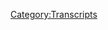 {{Transcript
    | title         = [[241: Larry Gets Coached]]
    | caption       = [https://knowledgefight.libsyn.com/knowledge-fight-larry-gets-coached Listen to this episode on Libsyn]
    | episodeNumber = [[241: Larry Gets Coached|241]]
    | length        = 01:25:03
}}

{{MessageBox
    | header     = Warning: Bot Generated Content
    | text       = This transcript was automatically generated by transcription software and likely contains many mistakes and misattributions. Please check the audio for definitive quotes, attribution, and context.
    | image      = N3yvass4myg91.webp
    | imagewidth = 50px
    | id         = warning
}}

{{TranscriptBlock
    | name      = Unknown Speaker
    | timestamp = 00:00:00.000
    | text      = Andy in Kansas, you're on the air, thanks for holding.
}}

{{TranscriptBlock
    | name      = Unknown Speaker
    | timestamp = 00:00:04.080
    | text      = Hello Alex, I'm a first time caller, I'm a huge fan, I love your work.
}}

{{TranscriptBlock
    | name      = Unknown Speaker
    | timestamp = 00:00:07.280
    | text      = I love you.
}}

{{TranscriptBlock
    | name      = Unknown Speaker
    | timestamp = 00:00:07.780
    | text      = Hey everybody, welcome back to Knowledge Fight, I'm Dan.
}}

{{TranscriptBlock
    | name      = Unknown Speaker
    | timestamp = 00:00:09.779
    | text      = I'm Jordan.
}}

{{TranscriptBlock
    | name      = Unknown Speaker
    | timestamp = 00:00:10.279
    | text      = We're a couple dudes, like to sit around, drink novelty beverages, and talk a little bit about Alex Jones.
}}

{{TranscriptBlock
    | name      = Unknown Speaker
    | timestamp = 00:00:14.080
    | text      = Indeed we are, Dan?
}}

{{TranscriptBlock
    | name      = Unknown Speaker
    | timestamp = 00:00:15.779
    | text      = Yes sir.
}}

{{TranscriptBlock
    | name      = Unknown Speaker
    | timestamp = 00:00:16.879
    | text      = Dan?
}}

{{TranscriptBlock
    | name      = Unknown Speaker
    | timestamp = 00:00:17.579
    | text      = Yep.
}}

{{TranscriptBlock
    | name      = Unknown Speaker
    | timestamp = 00:00:18.079
    | text      = What movie represents this season most to you?
}}

{{TranscriptBlock
    | name      = Unknown Speaker
    | timestamp = 00:00:22.079
    | text      = The fall? Or the winter?
}}

{{TranscriptBlock
    | name      = Unknown Speaker
    | timestamp = 00:00:23.579
    | text      = The winter.
}}

{{TranscriptBlock
    | name      = Unknown Speaker
    | timestamp = 00:00:24.280
    | text      = Well, obviously, uh...
}}

{{TranscriptBlock
    | name      = Unknown Speaker
    | timestamp = 00:00:25.780
    | text      = Don't say Winter's Bone.
}}

{{TranscriptBlock
    | name      = Unknown Speaker
    | timestamp = 00:00:27.000
    | text      = I was gonna say The Family Man, starring Nicolas Cage.
}}

{{TranscriptBlock
    | name      = Unknown Speaker
    | timestamp = 00:00:30.500
    | text      = I think that takes time around Christmas.
}}

{{TranscriptBlock
    | name      = Unknown Speaker
    | timestamp = 00:00:33.500
    | text      = Fair enough.
}}

{{TranscriptBlock
    | name      = Unknown Speaker
    | timestamp = 00:00:34.500
    | text      = I think it does, I don't know.
}}

{{TranscriptBlock
    | name      = Unknown Speaker
    | timestamp = 00:00:35.500
    | text      = Huh, let's see, winter, winter, uh, maybe, uh, Lion, the Witch, and the Wardrobe.
}}

{{TranscriptBlock
    | name      = Unknown Speaker
    | timestamp = 00:00:40.500
    | text      = Really?
}}

{{TranscriptBlock
    | name      = Unknown Speaker
    | timestamp = 00:00:42.500
    | text      = The winter queen, right? Isn't that the...
}}

{{TranscriptBlock
    | name      = Unknown Speaker
    | timestamp = 00:00:44.500
    | text      = She's, she's, uh, what, I think she's the snow queen? The ice queen? Something along those lines?
}}

{{TranscriptBlock
    | name      = Unknown Speaker
    | timestamp = 00:00:48.500
    | text      = Something like that, yeah.
}}

{{TranscriptBlock
    | name      = Unknown Speaker
    | timestamp = 00:00:49.000
    | text      = Yeah, yeah, yeah.
}}

{{TranscriptBlock
    | name      = Unknown Speaker
    | timestamp = 00:00:49.500
    | text      = I always resist calling her the ice queen.
}}

{{TranscriptBlock
    | name      = Unknown Speaker
    | timestamp = 00:00:51.500
    | text      = Fair enough.
}}

{{TranscriptBlock
    | name      = Unknown Speaker
    | timestamp = 00:00:52.000
    | text      = Such a, uh, pejorative term for ladies.
}}

{{TranscriptBlock
    | name      = Unknown Speaker
    | timestamp = 00:00:54.500
    | text      = Anyway, this is a show where I don't know all that much about seasonalities of movies, but I do know a lot about Alex Jones.
}}

{{TranscriptBlock
    | name      = Unknown Speaker
    | timestamp = 00:01:00.000
    | text      = Uh-huh, and I only know what you tell me about Alex Jones.
}}

{{TranscriptBlock
    | name      = Unknown Speaker
    | timestamp = 00:01:02.500
    | text      = That is correct.
}}

{{TranscriptBlock
    | name      = Unknown Speaker
    | timestamp = 00:01:03.000
    | text      = Exactly.
}}

{{TranscriptBlock
    | name      = Unknown Speaker
    | timestamp = 00:01:03.500
    | text      = And, to our folks who like to know about novelty beverages, today we're drinking Lagunitas Daytime Ale.
}}

{{TranscriptBlock
    | name      = Unknown Speaker
    | timestamp = 00:01:09.000
    | text      = It's a fractional IPA, which we learned is not a great thing.
}}

{{TranscriptBlock
    | name      = Unknown Speaker
    | timestamp = 00:01:12.500
    | text      = No, it's kind of...
}}

{{TranscriptBlock
    | name      = Unknown Speaker
    | timestamp = 00:01:13.500
    | text      = Right before the show. It means it has a lower alcohol content.
}}

{{TranscriptBlock
    | name      = Unknown Speaker
    | timestamp = 00:01:15.500
    | text      = Yeah, kind of lame.
}}

{{TranscriptBlock
    | name      = Unknown Speaker
    | timestamp = 00:01:16.500
    | text      = Uh, anyway, today, Jordan, we are doing Wacky Wednesday.
}}

{{TranscriptBlock
    | name      = Unknown Speaker
    | timestamp = 00:01:21.000
    | text      = Yay!
}}

{{TranscriptBlock
    | name      = Unknown Speaker
    | timestamp = 00:01:21.500
    | text      = I got an interesting topic for us to cover, and we will get into it in just one second.
}}

{{TranscriptBlock
    | name      = Unknown Speaker
    | timestamp = 00:01:26.000
    | text      = But before we do, I'd like to say thank you to a couple new people who have signed up and are supporting the show.
}}

{{TranscriptBlock
    | name      = Unknown Speaker
    | timestamp = 00:01:31.000
    | text      = This person, I'm positive I'm going to mispronounce their name, and I apologize in advance, but, uh, Christops, I'd like to thank you for supporting the show.
}}

{{TranscriptBlock
    | name      = Unknown Speaker
    | timestamp = 00:01:39.000
    | text      = You are now a policy wonk.
}}

{{TranscriptBlock
    | name      = Unknown Speaker
    | timestamp = 00:01:40.500
    | text      = I'm a policy wonk.
}}

{{TranscriptBlock
    | name      = Unknown Speaker
    | timestamp = 00:01:42.000
    | text      = Thank you so much.
}}

{{TranscriptBlock
    | name      = Unknown Speaker
    | timestamp = 00:01:42.500
    | text      = You did actually pronounce that correctly, I believe.
}}

{{TranscriptBlock
    | name      = Unknown Speaker
    | timestamp = 00:01:44.000
    | text      = I did?
}}

{{TranscriptBlock
    | name      = Unknown Speaker
    | timestamp = 00:01:44.500
    | text      = Yeah, because, uh, that's also the name of Christops Porzingis, a famous basketball player for the Knicks.
}}

{{TranscriptBlock
    | name      = Unknown Speaker
    | timestamp = 00:01:51.000
    | text      = Well, I apologize...
}}

{{TranscriptBlock
    | name      = Unknown Speaker
    | timestamp = 00:01:51.500
    | text      = Injured this year, but he is a rising superstar.
}}

{{TranscriptBlock
    | name      = Unknown Speaker
    | timestamp = 00:01:53.500
    | text      = I apologize for my preemptive apology, then.
}}

{{TranscriptBlock
    | name      = Unknown Speaker
    | timestamp = 00:01:56.000
    | text      = There you go.
}}

{{TranscriptBlock
    | name      = Unknown Speaker
    | timestamp = 00:01:56.500
    | text      = Secondly, I'd like to say thank you to Emily. You are now a policy wonk.
}}

{{TranscriptBlock
    | name      = Unknown Speaker
    | timestamp = 00:02:00.500
    | text      = I'm a policy wonk.
}}

{{TranscriptBlock
    | name      = Unknown Speaker
    | timestamp = 00:02:01.500
    | text      = And that's Emily, spelled E-M-I-L-E-E.
}}

{{TranscriptBlock
    | name      = Unknown Speaker
    | timestamp = 00:02:04.500
    | text      = Ooh, I like that.
}}

{{TranscriptBlock
    | name      = Unknown Speaker
    | timestamp = 00:02:05.500
    | text      = Cool spelling of Emily.
}}

{{TranscriptBlock
    | name      = Unknown Speaker
    | timestamp = 00:02:07.500
    | text      = Also, I'd like to say thank you to Fiona. You are now a policy wonk.
}}

{{TranscriptBlock
    | name      = Unknown Speaker
    | timestamp = 00:02:11.500
    | text      = I'm a policy wonk.
}}

{{TranscriptBlock
    | name      = Unknown Speaker
    | timestamp = 00:02:12.500
    | text      = Thank you, Fiona.
}}

{{TranscriptBlock
    | name      = Unknown Speaker
    | timestamp = 00:02:13.500
    | text      = Fiona, uh, my favorite Adventure Time character.
}}

{{TranscriptBlock
    | name      = Unknown Speaker
    | timestamp = 00:02:17.500
    | text      = Uh, also my favorite, Apple.
}}

{{TranscriptBlock
    | name      = Unknown Speaker
    | timestamp = 00:02:19.000
    | text      = Ah. Mm-hmm.
}}

{{TranscriptBlock
    | name      = Unknown Speaker
    | timestamp = 00:02:21.500
    | text      = That was the equivalent of you booing me.
}}

{{TranscriptBlock
    | name      = Unknown Speaker
    | timestamp = 00:02:25.500
    | text      = Uh, I'd like to also say thank you to somebody who took their donation and bumped it up to a higher level.
}}

{{TranscriptBlock
    | name      = Unknown Speaker
    | timestamp = 00:02:29.500
    | text      = We appreciate it oh so very much.
}}

{{TranscriptBlock
    | name      = Unknown Speaker
    | timestamp = 00:02:31.000
    | text      = So, Stella, you are now a globalist.
}}

{{TranscriptBlock
    | name      = Unknown Speaker
    | timestamp = 00:02:33.500
    | text      = I'm a policy wonk.
}}

{{TranscriptBlock
    | name      = Unknown Speaker
    | timestamp = 00:02:35.000
    | text      = Four stars. Go home to your mother and tell her you're brilliant.
}}

{{TranscriptBlock
    | name      = Unknown Speaker
    | timestamp = 00:02:37.500
    | text      = Someone, someone, sodomite sent me a bucket of poop.
}}

{{TranscriptBlock
    | name      = Unknown Speaker
    | timestamp = 00:02:40.500
    | text      = Daddy shark!
}}

{{TranscriptBlock
    | name      = Unknown Speaker
    | timestamp = 00:02:41.000
    | text      = Bum, bum, bum, bum, bum.
}}

{{TranscriptBlock
    | name      = Unknown Speaker
    | timestamp = 00:02:42.500
    | text      = Thank you, Stella.
}}

{{TranscriptBlock
    | name      = Unknown Speaker
    | timestamp = 00:02:44.000
    | text      = Uh, if you are out there listening and you would like to support the show and what we do, you can do that.
}}

{{TranscriptBlock
    | name      = Unknown Speaker
    | timestamp = 00:02:47.500
    | text      = By going to our website, knowledgefight.com, clicking that button that says support the show.
}}

{{TranscriptBlock
    | name      = Unknown Speaker
    | timestamp = 00:02:51.000
    | text      = We would appreciate it oh so very much.
}}

{{TranscriptBlock
    | name      = Unknown Speaker
    | timestamp = 00:02:53.000
    | text      = Very much.
}}

{{TranscriptBlock
    | name      = Unknown Speaker
    | timestamp = 00:02:54.000
    | text      = So, Jordan, we got, uh, we got a weird Wacky Wednesday thing going this month.
}}

{{TranscriptBlock
    | name      = Unknown Speaker
    | timestamp = 00:02:59.000
    | text      = Uh-huh. How many hammers are you gonna drop on this one?
}}

{{TranscriptBlock
    | name      = Unknown Speaker
    | timestamp = 00:03:01.500
    | text      = I don't know if I have any hammers, actually.
}}

{{TranscriptBlock
    | name      = Unknown Speaker
    | timestamp = 00:03:03.500
    | text      = Liar.
}}

{{TranscriptBlock
    | name      = Unknown Speaker
    | timestamp = 00:03:04.500
    | text      = I'm not trying to lull you into a false sense of security.
}}

{{TranscriptBlock
    | name      = Unknown Speaker
    | timestamp = 00:03:06.500
    | text      = You are always lulling me into a false sense of security.
}}

{{TranscriptBlock
    | name      = Unknown Speaker
    | timestamp = 00:03:09.000
    | text      = So, um, you know, we've gone over Reverend Manning.
}}

{{TranscriptBlock
    | name      = Unknown Speaker
    | timestamp = 00:03:12.500
    | text      = Uh, we went over, uh, the star child who, uh, made good on her, her life.
}}

{{TranscriptBlock
    | name      = Unknown Speaker
    | timestamp = 00:03:18.000
    | text      = Yes.
}}

{{TranscriptBlock
    | name      = Unknown Speaker
    | timestamp = 00:03:18.500
    | text      = Uh, we went over Coach Dave last week and that was a wildly, uh, weird episode.
}}

{{TranscriptBlock
    | name      = Unknown Speaker
    | timestamp = 00:03:25.000
    | text      = Oh, boy. Coach Dave.
}}

{{TranscriptBlock
    | name      = Unknown Speaker
    | timestamp = 00:03:26.000
    | text      = So, here's the deal.
}}

{{TranscriptBlock
    | name      = Unknown Speaker
    | timestamp = 00:03:27.500
    | text      = What's the deal?
}}

{{TranscriptBlock
    | name      = Unknown Speaker
    | timestamp = 00:03:28.500
    | text      = When I was going over Coach Dave, I found a lot more that I wanted to talk about.
}}

{{TranscriptBlock
    | name      = Unknown Speaker
    | timestamp = 00:03:33.000
    | text      = Right.
}}

{{TranscriptBlock
    | name      = Unknown Speaker
    | timestamp = 00:03:33.500
    | text      = And I realized that if I did, it would end up being a four-hour episode.
}}

{{TranscriptBlock
    | name      = Unknown Speaker
    | timestamp = 00:03:37.500
    | text      = And I don't feel like I want to move on from Wacky Wednesday until I get this out.
}}

{{TranscriptBlock
    | name      = Unknown Speaker
    | timestamp = 00:03:42.500
    | text      = So, today we are revisiting Coach Dave Daubenmire.
}}

{{TranscriptBlock
    | name      = Unknown Speaker
    | timestamp = 00:03:45.500
    | text      = Oh, no!
}}

{{TranscriptBlock
    | name      = Unknown Speaker
    | timestamp = 00:03:46.500
    | text      = Uh, I feel a little weird about that going back to the well so quickly on someone who is a new, uh, entry into our fold.
}}

{{TranscriptBlock
    | name      = Unknown Speaker
    | timestamp = 00:03:53.000
    | text      = But at the same time, on our group on Facebook, go home and tell your mother you're brilliant,
}}

{{TranscriptBlock
    | name      = Unknown Speaker
    | timestamp = 00:03:57.000
    | text      = there was a poll that was put up and there was a resounding support for Let's Talk More About Dave Daubenmire.
}}

{{TranscriptBlock
    | name      = Unknown Speaker
    | timestamp = 00:04:03.000
    | text      = I believe I texted you about that. It's dictator-level numbers there.
}}

{{TranscriptBlock
    | name      = Unknown Speaker
    | timestamp = 00:04:06.500
    | text      = It's like 99% people were like, yeah, get some more Coach Dave in there.
}}

{{TranscriptBlock
    | name      = Unknown Speaker
    | timestamp = 00:04:11.000
    | text      = Despite the horrible white nationalism and being a guy whose son is a sex offender.
}}

{{TranscriptBlock
    | name      = Unknown Speaker
    | timestamp = 00:04:17.500
    | text      = I think part of it is our listeners have a self-flagellation and they want to hear more white supremacists talk.
}}

{{TranscriptBlock
    | name      = Unknown Speaker
    | timestamp = 00:04:24.000
    | text      = Well, we might touch on that a tiny bit.
}}

{{TranscriptBlock
    | name      = Unknown Speaker
    | timestamp = 00:04:27.500
    | text      = Ah, of course.
}}

{{TranscriptBlock
    | name      = Unknown Speaker
    | timestamp = 00:04:28.500
    | text      = So, the reason that I had a whole lot more that I wanted to talk about,
}}

{{TranscriptBlock
    | name      = Unknown Speaker
    | timestamp = 00:04:32.500
    | text      = and it actually works really well to have it be two separate episodes,
}}

{{TranscriptBlock
    | name      = Unknown Speaker
    | timestamp = 00:04:36.500
    | text      = is in 2016, around the election, Coach Dave had a guest on his show that we are very familiar with.
}}

{{TranscriptBlock
    | name      = Unknown Speaker
    | timestamp = 00:04:46.500
    | text      = Oh, no.
}}

{{TranscriptBlock
    | name      = Unknown Speaker
    | timestamp = 00:04:47.500
    | text      = Dave Daubenmire here.
}}

{{TranscriptBlock
    | name      = Unknown Speaker
    | timestamp = 00:04:49.500
    | text      = What evening is this? This is Thursday evening.
}}

{{TranscriptBlock
    | name      = Unknown Speaker
    | timestamp = 00:04:53.500
    | text      = Just had a great exclusive opportunity to be able to talk to Larry Nichols and honored that you would join us here.
}}

{{TranscriptBlock
    | name      = Unknown Speaker
    | timestamp = 00:05:00.500
    | text      = So exclusive. Hard to get a hold of that guy.
}}

{{TranscriptBlock
    | name      = Unknown Speaker
    | timestamp = 00:05:04.500
    | text      = He took a text message.
}}

{{TranscriptBlock
    | name      = Unknown Speaker
    | timestamp = 00:05:07.500
    | text      = He said, there's more to this clip, but I laughed my ass off when he was like, we had an exclusive opportunity.
}}

{{TranscriptBlock
    | name      = Unknown Speaker
    | timestamp = 00:05:14.500
    | text      = He gives out his phone number on other shows. We just called him out of the blue and he answered.
}}

{{TranscriptBlock
    | name      = Unknown Speaker
    | timestamp = 00:05:20.500
    | text      = On the show, he just picked up. Weird.
}}

{{TranscriptBlock
    | name      = Unknown Speaker
    | timestamp = 00:05:24.500
    | text      = It is not an exclusive thing to get an interview with Larry Nichols. He'll talk to any asshole who wants to talk to him.
}}

{{TranscriptBlock
    | name      = Unknown Speaker
    | timestamp = 00:05:29.500
    | text      = Yep.
}}

{{TranscriptBlock
    | name      = Unknown Speaker
    | timestamp = 00:05:30.500
    | text      = So Coach had Larry Nichols on for an interview in the lead up to the election.
}}

{{TranscriptBlock
    | name      = Unknown Speaker
    | timestamp = 00:05:35.500
    | text      = All about rice.
}}

{{TranscriptBlock
    | name      = Unknown Speaker
    | timestamp = 00:05:37.500
    | text      = Soft and hard. That doesn't come up.
}}

{{TranscriptBlock
    | name      = Unknown Speaker
    | timestamp = 00:05:39.500
    | text      = Larry is really, really sick. In fact, we're going to hear from him here in a second.
}}

{{TranscriptBlock
    | name      = Unknown Speaker
    | timestamp = 00:05:42.500
    | text      = Is he though?
}}

{{TranscriptBlock
    | name      = Unknown Speaker
    | timestamp = 00:05:43.500
    | text      = He says he's got tubes coming out as just about everything tubes can be coming out of.
}}

{{TranscriptBlock
    | name      = Unknown Speaker
    | timestamp = 00:05:47.500
    | text      = So just out of decency and privacy, Larry's just going to be coming on with this.
}}

{{TranscriptBlock
    | name      = Unknown Speaker
    | timestamp = 00:05:53.500
    | text      = We'll hear his voice.
}}

{{TranscriptBlock
    | name      = Unknown Speaker
    | timestamp = 00:05:54.500
    | text      = Like those hydraulic tubes.
}}

{{TranscriptBlock
    | name      = Unknown Speaker
    | timestamp = 00:05:55.500
    | text      = We're going to do a little bit different than our normal hangout.
}}

{{TranscriptBlock
    | name      = Unknown Speaker
    | timestamp = 00:05:58.500
    | text      = We do our hangouts in the morning. We have a bunch of guys on the screen with us.
}}

{{TranscriptBlock
    | name      = Unknown Speaker
    | timestamp = 00:06:02.500
    | text      = But we're not going to do that today. It's just going to be a straight up interview with Larry Nichols.
}}

{{TranscriptBlock
    | name      = Unknown Speaker
    | timestamp = 00:06:06.500
    | text      = Very exciting. So in decency for Larry, he's not going to have him up on video.
}}

{{TranscriptBlock
    | name      = Unknown Speaker
    | timestamp = 00:06:12.500
    | text      = Maybe when he says exclusive interview, he just means, I'm the only one doing this interview with him.
}}

{{TranscriptBlock
    | name      = Unknown Speaker
    | timestamp = 00:06:17.500
    | text      = I don't have my 15 random ass guys on Google Hangouts yelling at Larry Nichols too.
}}

{{TranscriptBlock
    | name      = Unknown Speaker
    | timestamp = 00:06:22.500
    | text      = That does make it easier to listen to, for sure.
}}

{{TranscriptBlock
    | name      = Unknown Speaker
    | timestamp = 00:06:25.500
    | text      = I don't think that's it. I think he's thrilled. He thinks this is a get.
}}

{{TranscriptBlock
    | name      = Unknown Speaker
    | timestamp = 00:06:29.500
    | text      = This is like, I have a big guest on my hands. Larry fucking Nichols is talking to me?
}}

{{TranscriptBlock
    | name      = Unknown Speaker
    | timestamp = 00:06:35.500
    | text      = I love that so much. I love the idea that any one hero worships him.
}}

{{TranscriptBlock
    | name      = Unknown Speaker
    | timestamp = 00:06:40.500
    | text      = It just means they don't know anything.
}}

{{TranscriptBlock
    | name      = Unknown Speaker
    | timestamp = 00:06:42.500
    | text      = Like they haven't looked into his history.
}}

{{TranscriptBlock
    | name      = Unknown Speaker
    | timestamp = 00:06:44.500
    | text      = The fact that after he sued the Clintons back in the 90s and accused Clinton of having affairs with a bunch of women.
}}

{{TranscriptBlock
    | name      = Unknown Speaker
    | timestamp = 00:06:51.500
    | text      = All the women were interviewed and they said, absolutely not.
}}

{{TranscriptBlock
    | name      = Unknown Speaker
    | timestamp = 00:06:54.500
    | text      = Then the star tabloid picked up the story and was like, look, I don't want to be, I don't want to, I'm sorry.
}}

{{TranscriptBlock
    | name      = Unknown Speaker
    | timestamp = 00:07:03.500
    | text      = This isn't me.
}}

{{TranscriptBlock
    | name      = Unknown Speaker
    | timestamp = 00:07:04.500
    | text      = And then a little bit after that, he started to get some money and then he started to revamp the, like the timeline of his, his huckster scam here is very, it's very clear.
}}

{{TranscriptBlock
    | name      = Unknown Speaker
    | timestamp = 00:07:14.500
    | text      = And his motivations for hating the Clintons are really clear.
}}

{{TranscriptBlock
    | name      = Unknown Speaker
    | timestamp = 00:07:17.500
    | text      = Like because Bill Clinton fired him from the Arkansas development finance office for making, making 642 collect calls on the company, on the, on the state's dime to the Contras in Nicaragua.
}}

{{TranscriptBlock
    | name      = Unknown Speaker
    | timestamp = 00:07:32.500
    | text      = They got fired from that job and now he's pissed off at Bill Clinton.
}}

{{TranscriptBlock
    | name      = Unknown Speaker
    | timestamp = 00:07:36.500
    | text      = And then just tracing his timeline through everything.
}}

{{TranscriptBlock
    | name      = Unknown Speaker
    | timestamp = 00:07:38.500
    | text      = It's like, all right, you, you're someone who just commits fraud after fraud.
}}

{{TranscriptBlock
    | name      = Unknown Speaker
    | timestamp = 00:07:43.500
    | text      = So here's the actual direct quote after the story came out in the star tabloid.
}}

{{TranscriptBlock
    | name      = Unknown Speaker
    | timestamp = 00:07:49.500
    | text      = So this was because the only reason the story got picked up is because things that Larry put out into the world that everyone in Arkansas ignored because they just knew like, ah, this is bullshit.
}}

{{TranscriptBlock
    | name      = Unknown Speaker
    | timestamp = 00:07:59.500
    | text      = This is nonsense.
}}

{{TranscriptBlock
    | name      = Unknown Speaker
    | timestamp = 00:08:00.500
    | text      = But once Bill became the presumptive Democratic presidential candidate, the star was like, oh, here's a juicy story.
}}

{{TranscriptBlock
    | name      = Unknown Speaker
    | timestamp = 00:08:07.500
    | text      = And they started reporting on it and Larry said, quote, the media has made a circus out of this thing and now it's gone way too far.
}}

{{TranscriptBlock
    | name      = Unknown Speaker
    | timestamp = 00:08:13.500
    | text      = When the star article first came out, several women called asking if I was willing to pay them to say they had an affair with Bill Clinton.
}}

{{TranscriptBlock
    | name      = Unknown Speaker
    | timestamp = 00:08:19.500
    | text      = This is crazy.
}}

{{TranscriptBlock
    | name      = Unknown Speaker
    | timestamp = 00:08:20.500
    | text      = One London newspaper is offering half a million dollars for a story.
}}

{{TranscriptBlock
    | name      = Unknown Speaker
    | timestamp = 00:08:24.500
    | text      = So even he's coming out and being like, this is bullshit.
}}

{{TranscriptBlock
    | name      = Unknown Speaker
    | timestamp = 00:08:28.500
    | text      = There's a lot of forces that I accidentally opened up.
}}

{{TranscriptBlock
    | name      = Unknown Speaker
    | timestamp = 00:08:31.500
    | text      = I wanted to lie without consequences.
}}

{{TranscriptBlock
    | name      = Unknown Speaker
    | timestamp = 00:08:34.500
    | text      = Yeah.
}}

{{TranscriptBlock
    | name      = Unknown Speaker
    | timestamp = 00:08:35.500
    | text      = And you guys are going to make it so when I continue lying, there's going to be some real consequences.
}}

{{TranscriptBlock
    | name      = Unknown Speaker
    | timestamp = 00:08:39.500
    | text      = I mean, he's made it perfectly clear that he set out to destroy Bill Clinton and it got away from him.
}}

{{TranscriptBlock
    | name      = Unknown Speaker
    | timestamp = 00:08:43.500
    | text      = Yeah.
}}

{{TranscriptBlock
    | name      = Unknown Speaker
    | timestamp = 00:08:44.500
    | text      = And then later he's just like, that was a good scam.
}}

{{TranscriptBlock
    | name      = Unknown Speaker
    | timestamp = 00:08:46.500
    | text      = I'm gonna get back on that.
}}

{{TranscriptBlock
    | name      = Unknown Speaker
    | timestamp = 00:08:47.500
    | text      = That was a good run.
}}

{{TranscriptBlock
    | name      = Unknown Speaker
    | timestamp = 00:08:48.500
    | text      = And then when he said he was the hit man for the Clintons on a radio show.
}}

{{TranscriptBlock
    | name      = Unknown Speaker
    | timestamp = 00:08:52.500
    | text      = That was fun.
}}

{{TranscriptBlock
    | name      = Unknown Speaker
    | timestamp = 00:08:53.500
    | text      = And then later he was like, oh, I was on fucking pills.
}}

{{TranscriptBlock
    | name      = Unknown Speaker
    | timestamp = 00:08:55.500
    | text      = I don't even remember saying that.
}}

{{TranscriptBlock
    | name      = Unknown Speaker
    | timestamp = 00:08:58.500
    | text      = That is true.
}}

{{TranscriptBlock
    | name      = Unknown Speaker
    | timestamp = 00:08:59.500
    | text      = This guy is an asshole.
}}

{{TranscriptBlock
    | name      = Unknown Speaker
    | timestamp = 00:09:01.500
    | text      = This guy is an asshole.
}}

{{TranscriptBlock
    | name      = Unknown Speaker
    | timestamp = 00:09:04.500
    | text      = Also, we should say he's the saddest sack I've ever heard.
}}

{{TranscriptBlock
    | name      = Unknown Speaker
    | timestamp = 00:09:08.500
    | text      = I was young and I was cool and I was smart back when I worked with the Clintons.
}}

{{TranscriptBlock
    | name      = Unknown Speaker
    | timestamp = 00:09:12.500
    | text      = And I helped design, build this system that Bill and Hillary use.
}}

{{TranscriptBlock
    | name      = Unknown Speaker
    | timestamp = 00:09:17.500
    | text      = No, you wrote jingles.
}}

{{TranscriptBlock
    | name      = Unknown Speaker
    | timestamp = 00:09:18.500
    | text      = This intricate mob, this cabal system.
}}

{{TranscriptBlock
    | name      = Unknown Speaker
    | timestamp = 00:09:22.500
    | text      = You were a jingle writer.
}}

{{TranscriptBlock
    | name      = Unknown Speaker
    | timestamp = 00:09:23.500
    | text      = Well, see here, the way he presents things on other shows that he does, like Alex's show,
}}

{{TranscriptBlock
    | name      = Unknown Speaker
    | timestamp = 00:09:29.500
    | text      = is that what he's referring to here is this mob cabal system that he helped set up.
}}

{{TranscriptBlock
    | name      = Unknown Speaker
    | timestamp = 00:09:34.500
    | text      = Of course.
}}

{{TranscriptBlock
    | name      = Unknown Speaker
    | timestamp = 00:09:35.500
    | text      = The way he describes it elsewhere is the idea of the broken coalition.
}}

{{TranscriptBlock
    | name      = Unknown Speaker
    | timestamp = 00:09:38.500
    | text      = The idea of going after all Christians or all the majority voters in a state is probably
}}

{{TranscriptBlock
    | name      = Unknown Speaker
    | timestamp = 00:09:46.500
    | text      = not the best strategy.
}}

{{TranscriptBlock
    | name      = Unknown Speaker
    | timestamp = 00:09:48.500
    | text      = But if you embrace disenfranchised groups, they add up to a large voting bloc.
}}

{{TranscriptBlock
    | name      = Unknown Speaker
    | timestamp = 00:09:53.500
    | text      = Yeah.
}}

{{TranscriptBlock
    | name      = Unknown Speaker
    | timestamp = 00:09:54.500
    | text      = So that is the evil that he says he worked on with the Clintons in terms of strategic goals back then.
}}

{{TranscriptBlock
    | name      = Unknown Speaker
    | timestamp = 00:10:03.500
    | text      = Now he's on Coach Dave's show and he's calling it a mob cabal system.
}}

{{TranscriptBlock
    | name      = Unknown Speaker
    | timestamp = 00:10:07.500
    | text      = All he's talking about is listening to minorities.
}}

{{TranscriptBlock
    | name      = Unknown Speaker
    | timestamp = 00:10:11.500
    | text      = Yeah, the system that nearly got Stacey Abrams elected until it was stolen from her.
}}

{{TranscriptBlock
    | name      = Unknown Speaker
    | timestamp = 00:10:17.500
    | text      = Sure.
}}

{{TranscriptBlock
    | name      = Unknown Speaker
    | timestamp = 00:10:18.500
    | text      = Yeah.
}}

{{TranscriptBlock
    | name      = Unknown Speaker
    | timestamp = 00:10:19.500
    | text      = Most of it, designed most of it.
}}

{{TranscriptBlock
    | name      = Unknown Speaker
    | timestamp = 00:10:24.500
    | text      = And then here I am today, seeing that system being used to destroy the life my grandchildren
}}

{{TranscriptBlock
    | name      = Unknown Speaker
    | timestamp = 00:10:36.500
    | text      = are going to have in yours.
}}

{{TranscriptBlock
    | name      = Unknown Speaker
    | timestamp = 00:10:38.500
    | text      = And I've got to stop it.
}}

{{TranscriptBlock
    | name      = Unknown Speaker
    | timestamp = 00:10:39.500
    | text      = I've got to be the one.
}}

{{TranscriptBlock
    | name      = Unknown Speaker
    | timestamp = 00:10:42.500
    | text      = You know, nobody's beat the Clinton system.
}}

{{TranscriptBlock
    | name      = Unknown Speaker
    | timestamp = 00:10:44.500
    | text      = Nobody.
}}

{{TranscriptBlock
    | name      = Unknown Speaker
    | timestamp = 00:10:45.500
    | text      = Coach, you know that?
}}

{{TranscriptBlock
    | name      = Unknown Speaker
    | timestamp = 00:10:46.500
    | text      = Nobody.
}}

{{TranscriptBlock
    | name      = Unknown Speaker
    | timestamp = 00:10:47.500
    | text      = Yeah.
}}

{{TranscriptBlock
    | name      = Unknown Speaker
    | timestamp = 00:10:48.500
    | text      = God, except you.
}}

{{TranscriptBlock
    | name      = Unknown Speaker
    | timestamp = 00:10:49.500
    | text      = How?
}}

{{TranscriptBlock
    | name      = Unknown Speaker
    | timestamp = 00:10:50.500
    | text      = Got him close, but he got off.
}}

{{TranscriptBlock
    | name      = Unknown Speaker
    | timestamp = 00:10:52.500
    | text      = Slippery.
}}

{{TranscriptBlock
    | name      = Unknown Speaker
    | timestamp = 00:10:53.500
    | text      = But I think it was all one day destined to come down to this.
}}

{{TranscriptBlock
    | name      = Unknown Speaker
    | timestamp = 00:10:57.500
    | text      = Now I'm afraid I'm just barely hanging on.
}}

{{TranscriptBlock
    | name      = Unknown Speaker
    | timestamp = 00:10:59.500
    | text      = I'm not going to be here maybe for the election, but I'm trying.
}}

{{TranscriptBlock
    | name      = Unknown Speaker
    | timestamp = 00:11:02.500
    | text      = You sad pile of shit.
}}

{{TranscriptBlock
    | name      = Unknown Speaker
    | timestamp = 00:11:04.500
    | text      = This is so nonsense.
}}

{{TranscriptBlock
    | name      = Unknown Speaker
    | timestamp = 00:11:05.500
    | text      = That's pathetic.
}}

{{TranscriptBlock
    | name      = Unknown Speaker
    | timestamp = 00:11:06.500
    | text      = Yeah.
}}

{{TranscriptBlock
    | name      = Unknown Speaker
    | timestamp = 00:11:07.500
    | text      = Yeah.
}}

{{TranscriptBlock
    | name      = Unknown Speaker
    | timestamp = 00:11:08.500
    | text      = I know that I'm the one who can bring down the Clintons.
}}

{{TranscriptBlock
    | name      = Unknown Speaker
    | timestamp = 00:11:10.500
    | text      = No one's ever beat them but me, but I'm going to die before the election because I'm so sick.
}}

{{TranscriptBlock
    | name      = Unknown Speaker
    | timestamp = 00:11:15.500
    | text      = I'm too sick that you can't even have me on screen.
}}

{{TranscriptBlock
    | name      = Unknown Speaker
    | timestamp = 00:11:18.500
    | text      = I do appreciate this differing level of asshole as opposed to our usual, you know, fake alpha
}}

{{TranscriptBlock
    | name      = Unknown Speaker
    | timestamp = 00:11:28.500
    | text      = male dominate everything.
}}

{{TranscriptBlock
    | name      = Unknown Speaker
    | timestamp = 00:11:30.500
    | text      = He's like trying to portray himself as the Danny Glover coming out of retirement for
}}

{{TranscriptBlock
    | name      = Unknown Speaker
    | timestamp = 00:11:35.500
    | text      = one last saving the fucking union.
}}

{{TranscriptBlock
    | name      = Unknown Speaker
    | timestamp = 00:11:38.500
    | text      = Or like, you know, a kid on like fake crutches trying to get some money from you.
}}

{{TranscriptBlock
    | name      = Unknown Speaker
    | timestamp = 00:11:44.500
    | text      = He's affecting his illness so severely and talking about like, I'll be gone soon.
}}

{{TranscriptBlock
    | name      = Unknown Speaker
    | timestamp = 00:11:49.500
    | text      = No.
}}

{{TranscriptBlock
    | name      = Unknown Speaker
    | timestamp = 00:11:50.500
    | text      = I'm just a principled warrior here trying to take down the Clintons because I know their
}}

{{TranscriptBlock
    | name      = Unknown Speaker
    | timestamp = 00:11:56.500
    | text      = system.
}}

{{TranscriptBlock
    | name      = Unknown Speaker
    | timestamp = 00:11:57.500
    | text      = I built it.
}}

{{TranscriptBlock
    | name      = Unknown Speaker
    | timestamp = 00:11:58.500
    | text      = I can't think of anybody that I identify with more than Ozzie Mandamus.
}}

{{TranscriptBlock
    | name      = Unknown Speaker
    | timestamp = 00:12:05.500
    | text      = Ozzie Mandamus.
}}

{{TranscriptBlock
    | name      = Unknown Speaker
    | timestamp = 00:12:06.500
    | text      = Look upon my works ye mighty and despair.
}}

{{TranscriptBlock
    | name      = Unknown Speaker
    | timestamp = 00:12:09.500
    | text      = So I have created Bill Clinton and no longer can I control him.
}}

{{TranscriptBlock
    | name      = Unknown Speaker
    | timestamp = 00:12:14.500
    | text      = What have I done?
}}

{{TranscriptBlock
    | name      = Unknown Speaker
    | timestamp = 00:12:17.500
    | text      = Good God.
}}

{{TranscriptBlock
    | name      = Unknown Speaker
    | timestamp = 00:12:18.500
    | text      = It's an island of Dr. Moreau situation.
}}

{{TranscriptBlock
    | name      = Unknown Speaker
    | timestamp = 00:12:21.500
    | text      = What has science done?
}}

{{TranscriptBlock
    | name      = Unknown Speaker
    | timestamp = 00:12:23.500
    | text      = This is awesome because yeah, you're right.
}}

{{TranscriptBlock
    | name      = Unknown Speaker
    | timestamp = 00:12:26.500
    | text      = It is such a different flair for a pathetic liar than blustery bullshit, even though the
}}

{{TranscriptBlock
    | name      = Unknown Speaker
    | timestamp = 00:12:33.500
    | text      = like, I got him impeached and stuff like that.
}}

{{TranscriptBlock
    | name      = Unknown Speaker
    | timestamp = 00:12:35.500
    | text      = It's like, well, kind of, but he kind of did it to himself too.
}}

{{TranscriptBlock
    | name      = Unknown Speaker
    | timestamp = 00:12:38.500
    | text      = What?
}}

{{TranscriptBlock
    | name      = Unknown Speaker
    | timestamp = 00:12:39.500
    | text      = Come on, Bill.
}}

{{TranscriptBlock
    | name      = Unknown Speaker
    | timestamp = 00:12:40.500
    | text      = He definitely didn't commit all them crimes.
}}

{{TranscriptBlock
    | name      = Unknown Speaker
    | timestamp = 00:12:45.500
    | text      = So, you know, it is, it is interesting and I enjoy it a little bit, but it's also like,
}}

{{TranscriptBlock
    | name      = Unknown Speaker
    | timestamp = 00:12:52.500
    | text      = he's really hamming up the like, I'm going to die soon.
}}

{{TranscriptBlock
    | name      = Unknown Speaker
    | timestamp = 00:12:55.500
    | text      = I am, I have been brought low.
}}

{{TranscriptBlock
    | name      = Unknown Speaker
    | timestamp = 00:12:58.500
    | text      = He's even talking about there.
}}

{{TranscriptBlock
    | name      = Unknown Speaker
    | timestamp = 00:12:59.500
    | text      = Like I was sober.
}}

{{TranscriptBlock
    | name      = Unknown Speaker
    | timestamp = 00:13:00.500
    | text      = I was so strong.
}}

{{TranscriptBlock
    | name      = Unknown Speaker
    | timestamp = 00:13:01.500
    | text      = I thought I was so strong when I was younger, but now I have been brought to be humble.
}}

{{TranscriptBlock
    | name      = Unknown Speaker
    | timestamp = 00:13:05.500
    | text      = And what he's doing that for on this show is because that's so in line with the Christian
}}

{{TranscriptBlock
    | name      = Unknown Speaker
    | timestamp = 00:13:10.500
    | text      = ethos, like this idea of the mighty being brought low and the Saul on the way to Tarsus
}}

{{TranscriptBlock
    | name      = Unknown Speaker
    | timestamp = 00:13:16.500
    | text      = kind of moment.
}}

{{TranscriptBlock
    | name      = Unknown Speaker
    | timestamp = 00:13:17.500
    | text      = Yeah, yeah, yeah.
}}

{{TranscriptBlock
    | name      = Unknown Speaker
    | timestamp = 00:13:18.500
    | text      = This seeing the truth and redeeming yourself is something that like, especially mainstream
}}

{{TranscriptBlock
    | name      = Unknown Speaker
    | timestamp = 00:13:23.500
    | text      = Christians nowadays, conservative Christians can't get enough of that shit.
}}

{{TranscriptBlock
    | name      = Unknown Speaker
    | timestamp = 00:13:27.500
    | text      = That story is catnip for them.
}}

{{TranscriptBlock
    | name      = Unknown Speaker
    | timestamp = 00:13:29.500
    | text      = While he was working with Clinton, he was actually Gary Nichols and then he had his
}}

{{TranscriptBlock
    | name      = Unknown Speaker
    | timestamp = 00:13:35.500
    | text      = coming to Jesus moment.
}}

{{TranscriptBlock
    | name      = Unknown Speaker
    | timestamp = 00:13:36.500
    | text      = Now he's Larry Nichols.
}}

{{TranscriptBlock
    | name      = Unknown Speaker
    | timestamp = 00:13:37.500
    | text      = That's, that's the Saul-Paul situation all over again.
}}

{{TranscriptBlock
    | name      = Unknown Speaker
    | timestamp = 00:13:40.500
    | text      = He might have some aliases.
}}

{{TranscriptBlock
    | name      = Unknown Speaker
    | timestamp = 00:13:41.500
    | text      = I've not been able to quite track that down, but I do think he has a couple of false identities.
}}

{{TranscriptBlock
    | name      = Unknown Speaker
    | timestamp = 00:13:45.500
    | text      = Yeah, he's probably written an op-ed or two under a, what was a Benjamin Franklin's old
}}

{{TranscriptBlock
    | name      = Unknown Speaker
    | timestamp = 00:13:52.500
    | text      = fake grandma character?
}}

{{TranscriptBlock
    | name      = Unknown Speaker
    | timestamp = 00:13:54.500
    | text      = Uh, there was, uh, Mark Twain's was, uh, something snodgrass, right?
}}

{{TranscriptBlock
    | name      = Unknown Speaker
    | timestamp = 00:13:59.500
    | text      = Yeah, yeah, yeah, yeah.
}}

{{TranscriptBlock
    | name      = Unknown Speaker
    | timestamp = 00:14:01.500
    | text      = Something snodgrass.
}}

{{TranscriptBlock
    | name      = Unknown Speaker
    | timestamp = 00:14:02.500
    | text      = Yeah.
}}

{{TranscriptBlock
    | name      = Unknown Speaker
    | timestamp = 00:14:03.500
    | text      = Uh, who cares?
}}

{{TranscriptBlock
    | name      = Unknown Speaker
    | timestamp = 00:14:04.500
    | text      = Anyway, in this next clip, coach is trying to ask Larry a question, but if you listen
}}

{{TranscriptBlock
    | name      = Unknown Speaker
    | timestamp = 00:14:08.500
    | text      = carefully to the audio, you don't have to listen to that carefully.
}}

{{TranscriptBlock
    | name      = Unknown Speaker
    | timestamp = 00:14:13.100
    | text      = You can tell that Larry is distracted by something else that's going on in his house.
}}

{{TranscriptBlock
    | name      = Unknown Speaker
    | timestamp = 00:14:17.500
    | text      = There's a kitten.
}}

{{TranscriptBlock
    | name      = Unknown Speaker
    | timestamp = 00:14:18.500
    | text      = But Larry, it would be safe to say that some of these guys go there with the best intentions,
}}

{{TranscriptBlock
    | name      = Unknown Speaker
    | timestamp = 00:14:22.500
    | text      = do they not?
}}

{{TranscriptBlock
    | name      = Unknown Speaker
    | timestamp = 00:14:23.500
    | text      = They do.
}}

{{TranscriptBlock
    | name      = Unknown Speaker
    | timestamp = 00:14:24.500
    | text      = To Washington.
}}

{{TranscriptBlock
    | name      = Unknown Speaker
    | timestamp = 00:14:25.500
    | text      = They do.
}}

{{TranscriptBlock
    | name      = Unknown Speaker
    | timestamp = 00:14:26.500
    | text      = They become corrupted by...
}}

{{TranscriptBlock
    | name      = Unknown Speaker
    | timestamp = 00:14:27.500
    | text      = So what preceded this immediately is Larry telling a story about how he would try and
}}

{{TranscriptBlock
    | name      = Unknown Speaker
    | timestamp = 00:14:31.500
    | text      = get blackmail on people in Washington.
}}

{{TranscriptBlock
    | name      = Unknown Speaker
    | timestamp = 00:14:33.500
    | text      = Of course.
}}

{{TranscriptBlock
    | name      = Unknown Speaker
    | timestamp = 00:14:34.500
    | text      = And how he would set them up and then, uh, they'd be corrupted and stuff like that.
}}

{{TranscriptBlock
    | name      = Unknown Speaker
    | timestamp = 00:14:38.500
    | text      = So when coach is saying, like some people come in with good intentions, uh, that is
}}

{{TranscriptBlock
    | name      = Unknown Speaker
    | timestamp = 00:14:43.500
    | text      = the, the framework of this and it makes his question all the stupider.
}}

{{TranscriptBlock
    | name      = Unknown Speaker
    | timestamp = 00:14:47.500
    | text      = And then they become, they become corrupted by the system or get caught.
}}

{{TranscriptBlock
    | name      = Unknown Speaker
    | timestamp = 00:14:52.500
    | text      = Exactly.
}}

{{TranscriptBlock
    | name      = Unknown Speaker
    | timestamp = 00:14:53.500
    | text      = By me.
}}

{{TranscriptBlock
    | name      = Unknown Speaker
    | timestamp = 00:14:54.500
    | text      = I did it.
}}

{{TranscriptBlock
    | name      = Unknown Speaker
    | timestamp = 00:14:55.500
    | text      = I'm the reason Washington is alive.
}}

{{TranscriptBlock
    | name      = Unknown Speaker
    | timestamp = 00:14:57.500
    | text      = And then they'll catch one or two of them and then it'll scare everybody else.
}}

{{TranscriptBlock
    | name      = Unknown Speaker
    | timestamp = 00:15:01.500
    | text      = And then they'll fall in line.
}}

{{TranscriptBlock
    | name      = Unknown Speaker
    | timestamp = 00:15:03.500
    | text      = That's right.
}}

{{TranscriptBlock
    | name      = Unknown Speaker
    | timestamp = 00:15:04.500
    | text      = So Larry, as we look at it right now, then we look at all this stuff that's coming out.
}}

{{TranscriptBlock
    | name      = Unknown Speaker
    | timestamp = 00:15:09.500
    | text      = How do you see it playing out?
}}

{{TranscriptBlock
    | name      = Unknown Speaker
    | timestamp = 00:15:12.500
    | text      = Is that, are they really, are they really...
}}

{{TranscriptBlock
    | name      = Unknown Speaker
    | timestamp = 00:15:15.500
    | text      = Sorry, there's a marching band going through my house.
}}

{{TranscriptBlock
    | name      = Unknown Speaker
    | timestamp = 00:15:18.500
    | text      = Are they really going to use it?
}}

{{TranscriptBlock
    | name      = Unknown Speaker
    | timestamp = 00:15:20.500
    | text      = Does it come down, Larry, to whether she's elected or not?
}}

{{TranscriptBlock
    | name      = Unknown Speaker
    | timestamp = 00:15:23.500
    | text      = Sorry, I take my dog out.
}}

{{TranscriptBlock
    | name      = Unknown Speaker
    | timestamp = 00:15:29.500
    | text      = That's, that's great.
}}

{{TranscriptBlock
    | name      = Unknown Speaker
    | timestamp = 00:15:31.500
    | text      = Exclusive interview.
}}

{{TranscriptBlock
    | name      = Unknown Speaker
    | timestamp = 00:15:35.500
    | text      = I call him Fido Clinton.
}}

{{TranscriptBlock
    | name      = Unknown Speaker
    | timestamp = 00:15:38.500
    | text      = I mean, that's great.
}}

{{TranscriptBlock
    | name      = Unknown Speaker
    | timestamp = 00:15:39.500
    | text      = It's professional.
}}

{{TranscriptBlock
    | name      = Unknown Speaker
    | timestamp = 00:15:40.500
    | text      = It's, uh, it's pretty, pretty awesome.
}}

{{TranscriptBlock
    | name      = Unknown Speaker
    | timestamp = 00:15:42.500
    | text      = Pretty awesome.
}}

{{TranscriptBlock
    | name      = Unknown Speaker
    | timestamp = 00:15:43.500
    | text      = No, man.
}}

{{TranscriptBlock
    | name      = Unknown Speaker
    | timestamp = 00:15:44.500
    | text      = It shows a, it shows a rank disrespect for coach Dave.
}}

{{TranscriptBlock
    | name      = Unknown Speaker
    | timestamp = 00:15:48.500
    | text      = Not giving a fuck about his show.
}}

{{TranscriptBlock
    | name      = Unknown Speaker
    | timestamp = 00:15:50.500
    | text      = You know, it's crazy.
}}

{{TranscriptBlock
    | name      = Unknown Speaker
    | timestamp = 00:15:51.500
    | text      = He was actually very respectful to us.
}}

{{TranscriptBlock
    | name      = Unknown Speaker
    | timestamp = 00:15:54.500
    | text      = He gave us, he gave us just a fine old interview.
}}

{{TranscriptBlock
    | name      = Unknown Speaker
    | timestamp = 00:15:57.500
    | text      = He lied directly to our faces the whole time.
}}

{{TranscriptBlock
    | name      = Unknown Speaker
    | timestamp = 00:16:00.500
    | text      = Some would say that's not respectful, but I don't take it personally.
}}

{{TranscriptBlock
    | name      = Unknown Speaker
    | timestamp = 00:16:04.500
    | text      = For him, what else could he do?
}}

{{TranscriptBlock
    | name      = Unknown Speaker
    | timestamp = 00:16:06.500
    | text      = An inveterate liar?
}}

{{TranscriptBlock
    | name      = Unknown Speaker
    | timestamp = 00:16:08.500
    | text      = At least he didn't get up to take his dog out noisily on our show.
}}

{{TranscriptBlock
    | name      = Unknown Speaker
    | timestamp = 00:16:13.500
    | text      = We appreciate that.
}}

{{TranscriptBlock
    | name      = Unknown Speaker
    | timestamp = 00:16:14.500
    | text      = Yeah.
}}

{{TranscriptBlock
    | name      = Unknown Speaker
    | timestamp = 00:16:15.500
    | text      = Thanks, Larry.
}}

{{TranscriptBlock
    | name      = Unknown Speaker
    | timestamp = 00:16:16.500
    | text      = There's one good thing about you.
}}

{{TranscriptBlock
    | name      = Unknown Speaker
    | timestamp = 00:16:17.500
    | text      = So one of Larry's big points, because he's here right before the election,
}}

{{TranscriptBlock
    | name      = Unknown Speaker
    | timestamp = 00:16:21.500
    | text      = is that the fraud is going to happen.
}}

{{TranscriptBlock
    | name      = Unknown Speaker
    | timestamp = 00:16:23.500
    | text      = Of course.
}}

{{TranscriptBlock
    | name      = Unknown Speaker
    | timestamp = 00:16:24.500
    | text      = And one of the big things he wants you to do is protect your ballot.
}}

{{TranscriptBlock
    | name      = Unknown Speaker
    | timestamp = 00:16:28.500
    | text      = So if you go into a place, you need a paper ballot.
}}

{{TranscriptBlock
    | name      = Unknown Speaker
    | timestamp = 00:16:30.500
    | text      = If they don't give you a paper ballot, you call the police.
}}

{{TranscriptBlock
    | name      = Unknown Speaker
    | timestamp = 00:16:32.500
    | text      = You make a big scene out of it.
}}

{{TranscriptBlock
    | name      = Unknown Speaker
    | timestamp = 00:16:34.500
    | text      = Man, I think people should have done that in North Carolina this year, I suppose.
}}

{{TranscriptBlock
    | name      = Unknown Speaker
    | timestamp = 00:16:39.500
    | text      = Maybe the advice goes both ways.
}}

{{TranscriptBlock
    | name      = Unknown Speaker
    | timestamp = 00:16:41.500
    | text      = Could be more right-wing.
}}

{{TranscriptBlock
    | name      = Unknown Speaker
    | timestamp = 00:16:43.500
    | text      = He has other advice that he wants to give that is deeply, deeply problematic,
}}

{{TranscriptBlock
    | name      = Unknown Speaker
    | timestamp = 00:16:49.500
    | text      = and I think what he's advocating for is probably a crime.
}}

{{TranscriptBlock
    | name      = Unknown Speaker
    | timestamp = 00:16:54.500
    | text      = How do people vote multiple times, Larry?
}}

{{TranscriptBlock
    | name      = Unknown Speaker
    | timestamp = 00:16:59.500
    | text      = Good question, Dave.
}}

{{TranscriptBlock
    | name      = Unknown Speaker
    | timestamp = 00:17:02.500
    | text      = Do they have names on a roster? Do they have records of people who died?
}}

{{TranscriptBlock
    | name      = Unknown Speaker
    | timestamp = 00:17:06.500
    | text      = Do they have records of people who are registered?
}}

{{TranscriptBlock
    | name      = Unknown Speaker
    | timestamp = 00:17:08.500
    | text      = Do they have records of people who died?
}}

{{TranscriptBlock
    | name      = Unknown Speaker
    | timestamp = 00:17:11.500
    | text      = Well, what we used to do, and I'll describe it from firsthand experience, what we did.
}}

{{TranscriptBlock
    | name      = Unknown Speaker
    | timestamp = 00:17:19.500
    | text      = What happens is they go in and come in in a bus.
}}

{{TranscriptBlock
    | name      = Unknown Speaker
    | timestamp = 00:17:24.500
    | text      = We used to get school buses, literally.
}}

{{TranscriptBlock
    | name      = Unknown Speaker
    | timestamp = 00:17:27.500
    | text      = There's a bus company in Conway, and we would get school buses.
}}

{{TranscriptBlock
    | name      = Unknown Speaker
    | timestamp = 00:17:32.500
    | text      = We would go to Northeast Arkansas to a very impoverished black part of the state, poor people.
}}

{{TranscriptBlock
    | name      = Unknown Speaker
    | timestamp = 00:17:42.500
    | text      = We would load them up, put them on the bus, and we would take them, just like they're going to do this time,
}}

{{TranscriptBlock
    | name      = Unknown Speaker
    | timestamp = 00:17:49.500
    | text      = take them to the inner city precincts, inner city precincts.
}}

{{TranscriptBlock
    | name      = Unknown Speaker
    | timestamp = 00:17:55.500
    | text      = Now, they're not going to your precinct, Coach.
}}

{{TranscriptBlock
    | name      = Unknown Speaker
    | timestamp = 00:17:58.500
    | text      = I didn't rule wherever.
}}

{{TranscriptBlock
    | name      = Unknown Speaker
    | timestamp = 00:18:00.500
    | text      = They're going inner city precincts.
}}

{{TranscriptBlock
    | name      = Unknown Speaker
    | timestamp = 00:18:03.500
    | text      = So that clip doesn't necessarily demonstrate what would be described as criminal, necessarily.
}}

{{TranscriptBlock
    | name      = Unknown Speaker
    | timestamp = 00:18:09.500
    | text      = I guess.
}}

{{TranscriptBlock
    | name      = Unknown Speaker
    | timestamp = 00:18:10.500
    | text      = But what he's talking about is he's perpetuating an idea that this targeting of all this voter fraud business
}}

{{TranscriptBlock
    | name      = Unknown Speaker
    | timestamp = 00:18:17.500
    | text      = is happening within these black precincts.
}}

{{TranscriptBlock
    | name      = Unknown Speaker
    | timestamp = 00:18:21.500
    | text      = I feel like all he said right there is we were helping people vote.
}}

{{TranscriptBlock
    | name      = Unknown Speaker
    | timestamp = 00:18:25.500
    | text      = Well, no, that's the real world version of what this conspiracy is about.
}}

{{TranscriptBlock
    | name      = Unknown Speaker
    | timestamp = 00:18:30.500
    | text      = Larry actually later says that this time the Clintons aren't going to be able to pull it off with the buses,
}}

{{TranscriptBlock
    | name      = Unknown Speaker
    | timestamp = 00:18:36.500
    | text      = probably not even vans because they're too obvious, so they'll have to use cars.
}}

{{TranscriptBlock
    | name      = Unknown Speaker
    | timestamp = 00:18:40.500
    | text      = You're going to take three people to the polls.
}}

{{TranscriptBlock
    | name      = Unknown Speaker
    | timestamp = 00:18:43.500
    | text      = The only way that makes sense is if you really believe in voting integrity and you're carpooling people.
}}

{{TranscriptBlock
    | name      = Unknown Speaker
    | timestamp = 00:18:49.500
    | text      = If you're trying to swing the vote, that is going to be cost prohibitive.
}}

{{TranscriptBlock
    | name      = Unknown Speaker
    | timestamp = 00:18:54.500
    | text      = You would have to have fleets of cars out there.
}}

{{TranscriptBlock
    | name      = Unknown Speaker
    | timestamp = 00:18:57.500
    | text      = You'd have to take over Uber.
}}

{{TranscriptBlock
    | name      = Unknown Speaker
    | timestamp = 00:19:00.500
    | text      = I was about to say it's just a fleet of Uber pools.
}}

{{TranscriptBlock
    | name      = Unknown Speaker
    | timestamp = 00:19:04.500
    | text      = And you'd have to be doing it in a conspiracy in order to make a dent in most of the places where it would matter.
}}

{{TranscriptBlock
    | name      = Unknown Speaker
    | timestamp = 00:19:09.500
    | text      = You would just have to have everybody get the app.
}}

{{TranscriptBlock
    | name      = Unknown Speaker
    | timestamp = 00:19:11.500
    | text      = This is crazy nonsense unless what he's trying to do is demonize the idea of helping people who don't have access to getting to the polls get to the polls.
}}

{{TranscriptBlock
    | name      = Unknown Speaker
    | timestamp = 00:19:20.500
    | text      = And what he's doing is trying to present the idea that it doesn't happen where you are, Coach.
}}

{{TranscriptBlock
    | name      = Unknown Speaker
    | timestamp = 00:19:24.500
    | text      = Not in your white enclave in Ohio.
}}

{{TranscriptBlock
    | name      = Unknown Speaker
    | timestamp = 00:19:27.500
    | text      = It's happening in these black places.
}}

{{TranscriptBlock
    | name      = Unknown Speaker
    | timestamp = 00:19:29.500
    | text      = Now the reason that I said that I think what he's talking about is criminal is because this part of it was the descriptive part.
}}

{{TranscriptBlock
    | name      = Unknown Speaker
    | timestamp = 00:19:36.500
    | text      = He's describing what he thinks the problem is.
}}

{{TranscriptBlock
    | name      = Unknown Speaker
    | timestamp = 00:19:39.500
    | text      = And now here's his solution.
}}

{{TranscriptBlock
    | name      = Unknown Speaker
    | timestamp = 00:19:41.500
    | text      = So, now you take nationwide, look at Baltimore, look at Philadelphia.
}}

{{TranscriptBlock
    | name      = Unknown Speaker
    | timestamp = 00:19:48.500
    | text      = Look at all these huge cities.
}}

{{TranscriptBlock
    | name      = Unknown Speaker
    | timestamp = 00:19:51.500
    | text      = Look at the number of votes in these precincts.
}}

{{TranscriptBlock
    | name      = Unknown Speaker
    | timestamp = 00:19:56.500
    | text      = It's like there's more than in the rural areas.
}}

{{TranscriptBlock
    | name      = Unknown Speaker
    | timestamp = 00:19:58.500
    | text      = Significant fraud.
}}

{{TranscriptBlock
    | name      = Unknown Speaker
    | timestamp = 00:20:00.500
    | text      = Now, how do you catch it?
}}

{{TranscriptBlock
    | name      = Unknown Speaker
    | timestamp = 00:20:02.500
    | text      = Good question. Good answer.
}}

{{TranscriptBlock
    | name      = Unknown Speaker
    | timestamp = 00:20:04.500
    | text      = Well, what you do to catch it is simple.
}}

{{TranscriptBlock
    | name      = Unknown Speaker
    | timestamp = 00:20:07.500
    | text      = We need veterans groups.
}}

{{TranscriptBlock
    | name      = Unknown Speaker
    | timestamp = 00:20:09.500
    | text      = Oh, no.
}}

{{TranscriptBlock
    | name      = Unknown Speaker
    | timestamp = 00:20:11.500
    | text      = No.
}}

{{TranscriptBlock
    | name      = Unknown Speaker
    | timestamp = 00:20:12.500
    | text      = To get together.
}}

{{TranscriptBlock
    | name      = Unknown Speaker
    | timestamp = 00:20:13.500
    | text      = I don't recommend, Coach, you or anybody going in by yourself to an inner city precinct.
}}

{{TranscriptBlock
    | name      = Unknown Speaker
    | timestamp = 00:20:19.500
    | text      = Why not?
}}

{{TranscriptBlock
    | name      = Unknown Speaker
    | timestamp = 00:20:21.500
    | text      = I really don't understand that at all.
}}

{{TranscriptBlock
    | name      = Unknown Speaker
    | timestamp = 00:20:22.500
    | text      = I don't recommend you going in there by yourself.
}}

{{TranscriptBlock
    | name      = Unknown Speaker
    | timestamp = 00:20:24.500
    | text      = Right.
}}

{{TranscriptBlock
    | name      = Unknown Speaker
    | timestamp = 00:20:25.500
    | text      = Your life will get a knot on your head.
}}

{{TranscriptBlock
    | name      = Unknown Speaker
    | timestamp = 00:20:27.500
    | text      = I got some guts now.
}}

{{TranscriptBlock
    | name      = Unknown Speaker
    | timestamp = 00:20:28.500
    | text      = I got some guts later, but I also got some brains.
}}

{{TranscriptBlock
    | name      = Unknown Speaker
    | timestamp = 00:20:31.500
    | text      = All right.
}}

{{TranscriptBlock
    | name      = Unknown Speaker
    | timestamp = 00:20:32.500
    | text      = People are people, dude.
}}

{{TranscriptBlock
    | name      = Unknown Speaker
    | timestamp = 00:20:34.500
    | text      = Do you think they're murdering people at voting booths?
}}

{{TranscriptBlock
    | name      = Unknown Speaker
    | timestamp = 00:20:39.500
    | text      = They can go into the inner city precincts with, let's say, 10 people.
}}

{{TranscriptBlock
    | name      = Unknown Speaker
    | timestamp = 00:20:48.500
    | text      = Go in there with 10 people.
}}

{{TranscriptBlock
    | name      = Unknown Speaker
    | timestamp = 00:20:50.500
    | text      = Well, that'll swing an election.
}}

{{TranscriptBlock
    | name      = Unknown Speaker
    | timestamp = 00:20:51.500
    | text      = And be safe with their numbers.
}}

{{TranscriptBlock
    | name      = Unknown Speaker
    | timestamp = 00:20:52.500
    | text      = And then you just watch.
}}

{{TranscriptBlock
    | name      = Unknown Speaker
    | timestamp = 00:20:53.500
    | text      = It'll happen right in front of you.
}}

{{TranscriptBlock
    | name      = Unknown Speaker
    | timestamp = 00:20:55.500
    | text      = They don't hide it.
}}

{{TranscriptBlock
    | name      = Unknown Speaker
    | timestamp = 00:20:56.500
    | text      = You'll see them going in, coming out, going in, coming out.
}}

{{TranscriptBlock
    | name      = Unknown Speaker
    | timestamp = 00:21:00.500
    | text      = When you see it, take a picture of it.
}}

{{TranscriptBlock
    | name      = Unknown Speaker
    | timestamp = 00:21:03.500
    | text      = Then if you take a picture of it, call the police, tell the police what you just witnessed.
}}

{{TranscriptBlock
    | name      = Unknown Speaker
    | timestamp = 00:21:09.500
    | text      = They won't come.
}}

{{TranscriptBlock
    | name      = Unknown Speaker
    | timestamp = 00:21:11.500
    | text      = They will not come.
}}

{{TranscriptBlock
    | name      = Unknown Speaker
    | timestamp = 00:21:13.500
    | text      = But take a picture anyway.
}}

{{TranscriptBlock
    | name      = Unknown Speaker
    | timestamp = 00:21:15.500
    | text      = And then you let me know on my website, LarryNichols.info.
}}

{{TranscriptBlock
    | name      = Unknown Speaker
    | timestamp = 00:21:22.500
    | text      = We've got a place right there, Coach, for people to log in their experience with voter fraud.
}}

{{TranscriptBlock
    | name      = Unknown Speaker
    | timestamp = 00:21:29.500
    | text      = As of December 2018, still no evidence on LarryNichols.info of concrete voter fraud.
}}

{{TranscriptBlock
    | name      = Unknown Speaker
    | timestamp = 00:21:37.500
    | text      = I don't think it even makes sense to... his plan doesn't even make sense, right?
}}

{{TranscriptBlock
    | name      = Unknown Speaker
    | timestamp = 00:21:41.500
    | text      = It does if you consider it to be voter intimidation.
}}

{{TranscriptBlock
    | name      = Unknown Speaker
    | timestamp = 00:21:45.500
    | text      = Right.
}}

{{TranscriptBlock
    | name      = Unknown Speaker
    | timestamp = 00:21:46.500
    | text      = I just mean more like...
}}

{{TranscriptBlock
    | name      = Unknown Speaker
    | timestamp = 00:21:47.500
    | text      = He's advocating for a bunch of people intimidating at inner city polls.
}}

{{TranscriptBlock
    | name      = Unknown Speaker
    | timestamp = 00:21:51.500
    | text      = Oh, of course.
}}

{{TranscriptBlock
    | name      = Unknown Speaker
    | timestamp = 00:21:52.500
    | text      = Of course.
}}

{{TranscriptBlock
    | name      = Unknown Speaker
    | timestamp = 00:21:53.500
    | text      = No, that I understand.
}}

{{TranscriptBlock
    | name      = Unknown Speaker
    | timestamp = 00:21:54.500
    | text      = Who does he think is going to go?
}}

{{TranscriptBlock
    | name      = Unknown Speaker
    | timestamp = 00:21:56.500
    | text      = But that doesn't...
}}

{{TranscriptBlock
    | name      = Unknown Speaker
    | timestamp = 00:21:57.500
    | text      = It's going to be people who hear this message of, hey, if you go alone to an inner city
}}

{{TranscriptBlock
    | name      = Unknown Speaker
    | timestamp = 00:22:02.500
    | text      = black precinct, you'll probably get assaulted and maybe murdered.
}}

{{TranscriptBlock
    | name      = Unknown Speaker
    | timestamp = 00:22:05.500
    | text      = So you go with a group of people.
}}

{{TranscriptBlock
    | name      = Unknown Speaker
    | timestamp = 00:22:07.500
    | text      = Now you feel safe.
}}

{{TranscriptBlock
    | name      = Unknown Speaker
    | timestamp = 00:22:08.500
    | text      = You're going to be suspicious of everything.
}}

{{TranscriptBlock
    | name      = Unknown Speaker
    | timestamp = 00:22:09.500
    | text      = You're going to be thinking it's the jungle.
}}

{{TranscriptBlock
    | name      = Unknown Speaker
    | timestamp = 00:22:12.500
    | text      = Right.
}}

{{TranscriptBlock
    | name      = Unknown Speaker
    | timestamp = 00:22:13.500
    | text      = Like Coach thinks Harlem is.
}}

{{TranscriptBlock
    | name      = Unknown Speaker
    | timestamp = 00:22:14.500
    | text      = Right, right, right.
}}

{{TranscriptBlock
    | name      = Unknown Speaker
    | timestamp = 00:22:15.500
    | text      = It's going to be this idea of like you go in there, you're white, you are in danger.
}}

{{TranscriptBlock
    | name      = Unknown Speaker
    | timestamp = 00:22:19.500
    | text      = So you go in with your team, your team, and you go in there.
}}

{{TranscriptBlock
    | name      = Unknown Speaker
    | timestamp = 00:22:23.500
    | text      = You're not going to be observing things.
}}

{{TranscriptBlock
    | name      = Unknown Speaker
    | timestamp = 00:22:25.500
    | text      = What you're going to be doing is being skeptical of everybody who's there.
}}

{{TranscriptBlock
    | name      = Unknown Speaker
    | timestamp = 00:22:29.500
    | text      = And you're probably going to be the type of people who think that all nine non-white people
}}

{{TranscriptBlock
    | name      = Unknown Speaker
    | timestamp = 00:22:33.500
    | text      = look the same.
}}

{{TranscriptBlock
    | name      = Unknown Speaker
    | timestamp = 00:22:34.500
    | text      = And so you're probably going to take pictures of a bunch of people.
}}

{{TranscriptBlock
    | name      = Unknown Speaker
    | timestamp = 00:22:37.500
    | text      = Right.
}}

{{TranscriptBlock
    | name      = Unknown Speaker
    | timestamp = 00:22:38.500
    | text      = All you end up doing is intimidating people away from the polls.
}}

{{TranscriptBlock
    | name      = Unknown Speaker
    | timestamp = 00:22:42.500
    | text      = I mean, no, I mean more like for him to say that plan makes sense because he wants people
}}

{{TranscriptBlock
    | name      = Unknown Speaker
    | timestamp = 00:22:48.500
    | text      = to go to inner cities in order to intimidate voters.
}}

{{TranscriptBlock
    | name      = Unknown Speaker
    | timestamp = 00:22:52.500
    | text      = Yeah.
}}

{{TranscriptBlock
    | name      = Unknown Speaker
    | timestamp = 00:22:53.500
    | text      = But if I'm committing voter fraud, we already won the cities, man.
}}

{{TranscriptBlock
    | name      = Unknown Speaker
    | timestamp = 00:22:57.500
    | text      = The cities are Democrats because we won.
}}

{{TranscriptBlock
    | name      = Unknown Speaker
    | timestamp = 00:23:01.500
    | text      = We all realize that we're in it together.
}}

{{TranscriptBlock
    | name      = Unknown Speaker
    | timestamp = 00:23:03.500
    | text      = We're cities.
}}

{{TranscriptBlock
    | name      = Unknown Speaker
    | timestamp = 00:23:04.500
    | text      = I would take inner city people out to rural districts in order to make sure that we win
}}

{{TranscriptBlock
    | name      = Unknown Speaker
    | timestamp = 00:23:11.500
    | text      = those districts.
}}

{{TranscriptBlock
    | name      = Unknown Speaker
    | timestamp = 00:23:12.500
    | text      = No, no, no, no, no, no.
}}

{{TranscriptBlock
    | name      = Unknown Speaker
    | timestamp = 00:23:13.500
    | text      = That's how voter fraud works.
}}

{{TranscriptBlock
    | name      = Unknown Speaker
    | timestamp = 00:23:14.500
    | text      = You misunderstand.
}}

{{TranscriptBlock
    | name      = Unknown Speaker
    | timestamp = 00:23:15.500
    | text      = He's advocating a position of how the right can take back the inner cities.
}}

{{TranscriptBlock
    | name      = Unknown Speaker
    | timestamp = 00:23:19.500
    | text      = Right, right, right.
}}

{{TranscriptBlock
    | name      = Unknown Speaker
    | timestamp = 00:23:20.500
    | text      = That's what I'm saying.
}}

{{TranscriptBlock
    | name      = Unknown Speaker
    | timestamp = 00:23:21.500
    | text      = But that doesn't make sense for us if I'm committing voter fraud.
}}

{{TranscriptBlock
    | name      = Unknown Speaker
    | timestamp = 00:23:26.500
    | text      = If you're working with Larry.
}}

{{TranscriptBlock
    | name      = Unknown Speaker
    | timestamp = 00:23:28.500
    | text      = No, if I'm working against Larry.
}}

{{TranscriptBlock
    | name      = Unknown Speaker
    | timestamp = 00:23:30.500
    | text      = Larry's working to stop me.
}}

{{TranscriptBlock
    | name      = Unknown Speaker
    | timestamp = 00:23:31.500
    | text      = Right, right, right.
}}

{{TranscriptBlock
    | name      = Unknown Speaker
    | timestamp = 00:23:32.500
    | text      = And my plan is to commit voter fraud to win the election.
}}

{{TranscriptBlock
    | name      = Unknown Speaker
    | timestamp = 00:23:36.500
    | text      = Right.
}}

{{TranscriptBlock
    | name      = Unknown Speaker
    | timestamp = 00:23:37.500
    | text      = Right.
}}

{{TranscriptBlock
    | name      = Unknown Speaker
    | timestamp = 00:23:38.500
    | text      = I don't need the cities.
}}

{{TranscriptBlock
    | name      = Unknown Speaker
    | timestamp = 00:23:39.500
    | text      = No, because those are the places you can ram the totals up really high because people
}}

{{TranscriptBlock
    | name      = Unknown Speaker
    | timestamp = 00:23:43.500
    | text      = like Larry and Coach are too afraid to come around and find the clear evidence.
}}

{{TranscriptBlock
    | name      = Unknown Speaker
    | timestamp = 00:23:47.500
    | text      = But that doesn't make sense.
}}

{{TranscriptBlock
    | name      = Unknown Speaker
    | timestamp = 00:23:48.500
    | text      = It doesn't.
}}

{{TranscriptBlock
    | name      = Unknown Speaker
    | timestamp = 00:23:49.500
    | text      = That makes no sense.
}}

{{TranscriptBlock
    | name      = Unknown Speaker
    | timestamp = 00:23:51.500
    | text      = No, this is based on a deeply racist world view and the strategy that's being advocated
}}

{{TranscriptBlock
    | name      = Unknown Speaker
    | timestamp = 00:23:57.500
    | text      = for only serves to intimidate people away from practicing their right to vote.
}}

{{TranscriptBlock
    | name      = Unknown Speaker
    | timestamp = 00:24:03.500
    | text      = Of course.
}}

{{TranscriptBlock
    | name      = Unknown Speaker
    | timestamp = 00:24:04.500
    | text      = And so, I mean, that is where Larry is coming from.
}}

{{TranscriptBlock
    | name      = Unknown Speaker
    | timestamp = 00:24:06.740
    | text      = He can dress it up in all sorts of like, I know the Clintons and they do these tricks
}}

{{TranscriptBlock
    | name      = Unknown Speaker
    | timestamp = 00:24:11.660
    | text      = and I know the only way to stop those tricks is a group of 10 dudes hanging around for
}}

{{TranscriptBlock
    | name      = Unknown Speaker
    | timestamp = 00:24:17.160
    | text      = no reason at the polls, harassing people, just being a nuisance.
}}

{{TranscriptBlock
    | name      = Unknown Speaker
    | timestamp = 00:24:22.579
    | text      = That's the only answer to this pickle that we find ourselves in.
}}

{{TranscriptBlock
    | name      = Unknown Speaker
    | timestamp = 00:24:26.779
    | text      = The truth is he's just advocating that people disenfranchise minorities.
}}

{{TranscriptBlock
    | name      = Unknown Speaker
    | timestamp = 00:24:30.380
    | text      = And even then.
}}

{{TranscriptBlock
    | name      = Unknown Speaker
    | timestamp = 00:24:32.140
    | text      = It's crazy how overt that is.
}}

{{TranscriptBlock
    | name      = Unknown Speaker
    | timestamp = 00:24:33.819
    | text      = If his angle is that they're coming in and out of the polls and then going back in and
}}

{{TranscriptBlock
    | name      = Unknown Speaker
    | timestamp = 00:24:38.759
    | text      = out of the polls, you can't take a picture of that.
}}

{{TranscriptBlock
    | name      = Unknown Speaker
    | timestamp = 00:24:41.420
    | text      = You have to take a video of that.
}}

{{TranscriptBlock
    | name      = Unknown Speaker
    | timestamp = 00:24:43.380
    | text      = Otherwise you're just taking pictures of people walking out of the polls.
}}

{{TranscriptBlock
    | name      = Unknown Speaker
    | timestamp = 00:24:46.740
    | text      = Right.
}}

{{TranscriptBlock
    | name      = Unknown Speaker
    | timestamp = 00:24:47.740
    | text      = It would be tough.
}}

{{TranscriptBlock
    | name      = Unknown Speaker
    | timestamp = 00:24:49.259
    | text      = And that's probably why he hasn't gotten to the bottom of this mystery at this point.
}}

{{TranscriptBlock
    | name      = Unknown Speaker
    | timestamp = 00:24:52.740
    | text      = Also, we should say...
}}

{{TranscriptBlock
    | name      = Unknown Speaker
    | timestamp = 00:24:53.740
    | text      = That doesn't happen.
}}

{{TranscriptBlock
    | name      = Unknown Speaker
    | timestamp = 00:24:54.740
    | text      = In Person and Frodo Fraud is almost non-existent.
}}

{{TranscriptBlock
    | name      = Unknown Speaker
    | timestamp = 00:24:57.019
    | text      = And also, I know at this point in the episode, we're a good about half hour in, people are
}}

{{TranscriptBlock
    | name      = Unknown Speaker
    | timestamp = 00:25:02.099
    | text      = clamoring.
}}

{{TranscriptBlock
    | name      = Unknown Speaker
    | timestamp = 00:25:03.099
    | text      = I know Lucy is out there screaming into the ether.
}}

{{TranscriptBlock
    | name      = Unknown Speaker
    | timestamp = 00:25:06.619
    | text      = Call Larry Nichols.
}}

{{TranscriptBlock
    | name      = Unknown Speaker
    | timestamp = 00:25:07.619
    | text      = We did.
}}

{{TranscriptBlock
    | name      = Unknown Speaker
    | timestamp = 00:25:08.619
    | text      = We did.
}}

{{TranscriptBlock
    | name      = Unknown Speaker
    | timestamp = 00:25:09.619
    | text      = We just did.
}}

{{TranscriptBlock
    | name      = Unknown Speaker
    | timestamp = 00:25:10.619
    | text      = We talked to Larry Nichols and he is...
}}

{{TranscriptBlock
    | name      = Unknown Speaker
    | timestamp = 00:25:11.619
    | text      = He does not want to talk to us.
}}

{{TranscriptBlock
    | name      = Unknown Speaker
    | timestamp = 00:25:12.619
    | text      = No, no, no, no.
}}

{{TranscriptBlock
    | name      = Unknown Speaker
    | timestamp = 00:25:13.619
    | text      = Right now.
}}

{{TranscriptBlock
    | name      = Unknown Speaker
    | timestamp = 00:25:14.619
    | text      = No, he is...
}}

{{TranscriptBlock
    | name      = Unknown Speaker
    | timestamp = 00:25:15.619
    | text      = Right now does not want to talk to us.
}}

{{TranscriptBlock
    | name      = Unknown Speaker
    | timestamp = 00:25:16.619
    | text      = He is experiencing some sickness problems as we speak right now.
}}

{{TranscriptBlock
    | name      = Unknown Speaker
    | timestamp = 00:25:21.980
    | text      = However, it will not be hard to get him to come back on the show.
}}

{{TranscriptBlock
    | name      = Unknown Speaker
    | timestamp = 00:25:25.579
    | text      = I'm certain.
}}

{{TranscriptBlock
    | name      = Unknown Speaker
    | timestamp = 00:25:26.579
    | text      = The only reason that it is a much easier time and why I'm really into the idea of talking
}}

{{TranscriptBlock
    | name      = Unknown Speaker
    | timestamp = 00:25:31.500
    | text      = to him is because we're talking about him.
}}

{{TranscriptBlock
    | name      = Unknown Speaker
    | timestamp = 00:25:33.700
    | text      = And then also right now we're recording this, it's 4.30 in the afternoon.
}}

{{TranscriptBlock
    | name      = Unknown Speaker
    | timestamp = 00:25:37.339
    | text      = Whereas generally, a lot of the time we'll be recording and it's evening and grandpa
}}

{{TranscriptBlock
    | name      = Unknown Speaker
    | timestamp = 00:25:42.019
    | text      = Nichols has got to be in bed, I assume.
}}

{{TranscriptBlock
    | name      = Unknown Speaker
    | timestamp = 00:25:45.660
    | text      = I feel bad calling him at like nine.
}}

{{TranscriptBlock
    | name      = Unknown Speaker
    | timestamp = 00:25:47.420
    | text      = Oh yeah, yeah, yeah.
}}

{{TranscriptBlock
    | name      = Unknown Speaker
    | timestamp = 00:25:48.500
    | text      = We can't do that.
}}

{{TranscriptBlock
    | name      = Unknown Speaker
    | timestamp = 00:25:49.500
    | text      = I was just like, I feel like the only problem that we had was it didn't...
}}

{{TranscriptBlock
    | name      = Unknown Speaker
    | timestamp = 00:25:55.039
    | text      = Because I didn't know we were talking about Larry Nichols today, I should have been...
}}

{{TranscriptBlock
    | name      = Unknown Speaker
    | timestamp = 00:25:59.259
    | text      = Part of the Wacky Wednesday show is I don't know what we're going to do.
}}

{{TranscriptBlock
    | name      = Unknown Speaker
    | timestamp = 00:26:02.380
    | text      = It would have been great if we had called him like yesterday or two days ago and seen
}}

{{TranscriptBlock
    | name      = Unknown Speaker
    | timestamp = 00:26:06.500
    | text      = if he wanted to come on the show today.
}}

{{TranscriptBlock
    | name      = Unknown Speaker
    | timestamp = 00:26:08.380
    | text      = But it was a spur of the moment, holy shit, there's Larry Nichols' voice.
}}

{{TranscriptBlock
    | name      = Unknown Speaker
    | timestamp = 00:26:12.019
    | text      = I want to hear more of Larry Nichols' voice, but in real time.
}}

{{TranscriptBlock
    | name      = Unknown Speaker
    | timestamp = 00:26:15.180
    | text      = I predict that he won't talk to us again, but we'll try, we'll see.
}}

{{TranscriptBlock
    | name      = Unknown Speaker
    | timestamp = 00:26:19.059
    | text      = I'd like to talk to him again, because it's been a long time since we talked to him.
}}

{{TranscriptBlock
    | name      = Unknown Speaker
    | timestamp = 00:26:22.420
    | text      = And the last time we talked to him, we brought up that he was trying to blackmail Congress
}}

{{TranscriptBlock
    | name      = Unknown Speaker
    | timestamp = 00:26:26.940
    | text      = and Robert Mueller.
}}

{{TranscriptBlock
    | name      = Unknown Speaker
    | timestamp = 00:26:28.720
    | text      = It's going well.
}}

{{TranscriptBlock
    | name      = Unknown Speaker
    | timestamp = 00:26:29.720
    | text      = It's going great.
}}

{{TranscriptBlock
    | name      = Unknown Speaker
    | timestamp = 00:26:30.720
    | text      = It's going well.
}}

{{TranscriptBlock
    | name      = Unknown Speaker
    | timestamp = 00:26:31.720
    | text      = And I want to talk to him about what his plans are for the further this blackmail, I really
}}

{{TranscriptBlock
    | name      = Unknown Speaker
    | timestamp = 00:26:34.500
    | text      = want to know.
}}

{{TranscriptBlock
    | name      = Unknown Speaker
    | timestamp = 00:26:35.500
    | text      = How are we going to blackmail Congress?
}}

{{TranscriptBlock
    | name      = Unknown Speaker
    | timestamp = 00:26:36.500
    | text      = And further, I want to know, did he try?
}}

{{TranscriptBlock
    | name      = Unknown Speaker
    | timestamp = 00:26:40.380
    | text      = Did he send an email out of the blue?
}}

{{TranscriptBlock
    | name      = Unknown Speaker
    | timestamp = 00:26:41.819
    | text      = Did he follow through with all that dirt that he has on everybody?
}}

{{TranscriptBlock
    | name      = Unknown Speaker
    | timestamp = 00:26:45.619
    | text      = Because he was talking a big game on Alex's show.
}}

{{TranscriptBlock
    | name      = Unknown Speaker
    | timestamp = 00:26:47.859
    | text      = He was talking a big game on our show.
}}

{{TranscriptBlock
    | name      = Unknown Speaker
    | timestamp = 00:26:49.099
    | text      = I want to find out about that.
}}

{{TranscriptBlock
    | name      = Unknown Speaker
    | timestamp = 00:26:50.500
    | text      = I want to find out about...
}}

{{TranscriptBlock
    | name      = Unknown Speaker
    | timestamp = 00:26:52.339
    | text      = I don't really have many other questions for him, honestly.
}}

{{TranscriptBlock
    | name      = Unknown Speaker
    | timestamp = 00:26:54.579
    | text      = How you doing?
}}

{{TranscriptBlock
    | name      = Unknown Speaker
    | timestamp = 00:26:55.579
    | text      = I find his life incredibly boring.
}}

{{TranscriptBlock
    | name      = Unknown Speaker
    | timestamp = 00:26:57.500
    | text      = I think he is a garden variety con man.
}}

{{TranscriptBlock
    | name      = Unknown Speaker
    | timestamp = 00:27:00.380
    | text      = He just took advantage of a situation.
}}

{{TranscriptBlock
    | name      = Unknown Speaker
    | timestamp = 00:27:02.980
    | text      = But at the same time, good on him.
}}

{{TranscriptBlock
    | name      = Unknown Speaker
    | timestamp = 00:27:06.299
    | text      = He never gives up.
}}

{{TranscriptBlock
    | name      = Unknown Speaker
    | timestamp = 00:27:07.700
    | text      = We're in the weeds here.
}}

{{TranscriptBlock
    | name      = Unknown Speaker
    | timestamp = 00:27:08.700
    | text      = Let's get back on track.
}}

{{TranscriptBlock
    | name      = Unknown Speaker
    | timestamp = 00:27:09.700
    | text      = All right.
}}

{{TranscriptBlock
    | name      = Unknown Speaker
    | timestamp = 00:27:10.700
    | text      = So Larry wants to express again that you need to verify your damn vote.
}}

{{TranscriptBlock
    | name      = Unknown Speaker
    | timestamp = 00:27:14.859
    | text      = And then Coach says something we're very familiar with.
}}

{{TranscriptBlock
    | name      = Unknown Speaker
    | timestamp = 00:27:18.579
    | text      = Do not walk away from your voting machine without verification that your vote was logged
}}

{{TranscriptBlock
    | name      = Unknown Speaker
    | timestamp = 00:27:26.740
    | text      = the way you voted.
}}

{{TranscriptBlock
    | name      = Unknown Speaker
    | timestamp = 00:27:28.460
    | text      = That's actually a good advice.
}}

{{TranscriptBlock
    | name      = Unknown Speaker
    | timestamp = 00:27:29.460
    | text      = Coach, if anybody would do that, they can't steal your vote with machines that are wired
}}

{{TranscriptBlock
    | name      = Unknown Speaker
    | timestamp = 00:27:34.259
    | text      = up to where every third time...
}}

{{TranscriptBlock
    | name      = Unknown Speaker
    | timestamp = 00:27:37.259
    | text      = You don't understand computers.
}}

{{TranscriptBlock
    | name      = Unknown Speaker
    | timestamp = 00:27:39.259
    | text      = Amen.
}}

{{TranscriptBlock
    | name      = Unknown Speaker
    | timestamp = 00:27:40.980
    | text      = Which we know Soros owns a lot of these things, and so they call conspiracy theories, Larry,
}}

{{TranscriptBlock
    | name      = Unknown Speaker
    | timestamp = 00:27:46.019
    | text      = but we know in fact it's gone on.
}}

{{TranscriptBlock
    | name      = Unknown Speaker
    | timestamp = 00:27:48.700
    | text      = That's wild.
}}

{{TranscriptBlock
    | name      = Unknown Speaker
    | timestamp = 00:27:49.700
    | text      = Wild.
}}

{{TranscriptBlock
    | name      = Unknown Speaker
    | timestamp = 00:27:50.700
    | text      = You keep bringing up Soros.
}}

{{TranscriptBlock
    | name      = Unknown Speaker
    | timestamp = 00:27:54.579
    | text      = Just find a different billionaire for a while.
}}

{{TranscriptBlock
    | name      = Unknown Speaker
    | timestamp = 00:27:57.619
    | text      = Like there's that billionaire who's going to try and run for president who's running
}}

{{TranscriptBlock
    | name      = Unknown Speaker
    | timestamp = 00:28:01.420
    | text      = the impeach Trump campaign.
}}

{{TranscriptBlock
    | name      = Unknown Speaker
    | timestamp = 00:28:03.819
    | text      = He sucks.
}}

{{TranscriptBlock
    | name      = Unknown Speaker
    | timestamp = 00:28:04.819
    | text      = Sure.
}}

{{TranscriptBlock
    | name      = Unknown Speaker
    | timestamp = 00:28:05.819
    | text      = Fucking go after him for a while.
}}

{{TranscriptBlock
    | name      = Unknown Speaker
    | timestamp = 00:28:06.819
    | text      = Wait, I don't even know who that is.
}}

{{TranscriptBlock
    | name      = Unknown Speaker
    | timestamp = 00:28:09.339
    | text      = Just take a break from Soros.
}}

{{TranscriptBlock
    | name      = Unknown Speaker
    | timestamp = 00:28:10.339
    | text      = Exactly.
}}

{{TranscriptBlock
    | name      = Unknown Speaker
    | timestamp = 00:28:11.339
    | text      = Yeah.
}}

{{TranscriptBlock
    | name      = Unknown Speaker
    | timestamp = 00:28:12.339
    | text      = Populize it.
}}

{{TranscriptBlock
    | name      = Unknown Speaker
    | timestamp = 00:28:13.339
    | text      = Make it popular.
}}

{{TranscriptBlock
    | name      = Unknown Speaker
    | timestamp = 00:28:14.339
    | text      = Sure.
}}

{{TranscriptBlock
    | name      = Unknown Speaker
    | timestamp = 00:28:15.339
    | text      = Let's go after whatever the fuck is who's running those ads about impeach Trump.
}}

{{TranscriptBlock
    | name      = Unknown Speaker
    | timestamp = 00:28:17.259
    | text      = He sucks.
}}

{{TranscriptBlock
    | name      = Unknown Speaker
    | timestamp = 00:28:18.259
    | text      = I mean, I'm for impeaching Trump, but that guy sucks.
}}

{{TranscriptBlock
    | name      = Unknown Speaker
    | timestamp = 00:28:20.980
    | text      = It's a strategy that's very important that you unify focus on one person.
}}

{{TranscriptBlock
    | name      = Unknown Speaker
    | timestamp = 00:28:26.740
    | text      = Right.
}}

{{TranscriptBlock
    | name      = Unknown Speaker
    | timestamp = 00:28:27.740
    | text      = Especially if it is somebody who is a Hungarian born Jew.
}}

{{TranscriptBlock
    | name      = Unknown Speaker
    | timestamp = 00:28:31.619
    | text      = Man, it's weird.
}}

{{TranscriptBlock
    | name      = Unknown Speaker
    | timestamp = 00:28:34.539
    | text      = It's so weird that it's just so consistent.
}}

{{TranscriptBlock
    | name      = Unknown Speaker
    | timestamp = 00:28:38.180
    | text      = Yeah, I know.
}}

{{TranscriptBlock
    | name      = Unknown Speaker
    | timestamp = 00:28:40.059
    | text      = It's crazy that it travels this worm, this brain worm, just goes through these different
}}

{{TranscriptBlock
    | name      = Unknown Speaker
    | timestamp = 00:28:46.140
    | text      = communities.
}}

{{TranscriptBlock
    | name      = Unknown Speaker
    | timestamp = 00:28:47.619
    | text      = I'm sure if I listen to tons of her boring political episodes, I'm sure Kerry talks about
}}

{{TranscriptBlock
    | name      = Unknown Speaker
    | timestamp = 00:28:53.660
    | text      = Soros too.
}}

{{TranscriptBlock
    | name      = Unknown Speaker
    | timestamp = 00:28:54.660
    | text      = 100%.
}}

{{TranscriptBlock
    | name      = Unknown Speaker
    | timestamp = 00:28:55.660
    | text      = She may have in episodes that we've covered and I've just forgotten.
}}

{{TranscriptBlock
    | name      = Unknown Speaker
    | timestamp = 00:28:58.059
    | text      = Probably.
}}

{{TranscriptBlock
    | name      = Unknown Speaker
    | timestamp = 00:28:59.059
    | text      = But you got Jim Baker has talked about Soros.
}}

{{TranscriptBlock
    | name      = Unknown Speaker
    | timestamp = 00:29:01.539
    | text      = You got Coach, he's talking about Soros.
}}

{{TranscriptBlock
    | name      = Unknown Speaker
    | timestamp = 00:29:03.339
    | text      = Alex is talking about Soros.
}}

{{TranscriptBlock
    | name      = Unknown Speaker
    | timestamp = 00:29:05.019
    | text      = Larry Nichols hates Soros.
}}

{{TranscriptBlock
    | name      = Unknown Speaker
    | timestamp = 00:29:07.740
    | text      = It's weird.
}}

{{TranscriptBlock
    | name      = Unknown Speaker
    | timestamp = 00:29:08.740
    | text      = It seems such like a unifying piece of this fabric that getting to the bottom of where
}}

{{TranscriptBlock
    | name      = Unknown Speaker
    | timestamp = 00:29:14.339
    | text      = all that comes from is so important because when you do, you start to understand where
}}

{{TranscriptBlock
    | name      = Unknown Speaker
    | timestamp = 00:29:19.299
    | text      = the rhetoric that trickles down to all of these places comes from because it has to
}}

{{TranscriptBlock
    | name      = Unknown Speaker
    | timestamp = 00:29:23.779
    | text      = come from a source.
}}

{{TranscriptBlock
    | name      = Unknown Speaker
    | timestamp = 00:29:25.140
    | text      = It can't come... I bet Coach got that from Alex.
}}

{{TranscriptBlock
    | name      = Unknown Speaker
    | timestamp = 00:29:28.099
    | text      = Right.
}}

{{TranscriptBlock
    | name      = Unknown Speaker
    | timestamp = 00:29:29.099
    | text      = So I don't think that he has some sort of primary... He doesn't get to jump up a level
}}

{{TranscriptBlock
    | name      = Unknown Speaker
    | timestamp = 00:29:32.660
    | text      = in the trickle down.
}}

{{TranscriptBlock
    | name      = Unknown Speaker
    | timestamp = 00:29:33.660
    | text      = Yeah, yeah, yeah.
}}

{{TranscriptBlock
    | name      = Unknown Speaker
    | timestamp = 00:29:34.660
    | text      = Right.
}}

{{TranscriptBlock
    | name      = Unknown Speaker
    | timestamp = 00:29:35.660
    | text      = He watches Alex's show.
}}

{{TranscriptBlock
    | name      = Unknown Speaker
    | timestamp = 00:29:36.660
    | text      = That's why he admires Larry and that's why he thinks Soros is behind everything.
}}

{{TranscriptBlock
    | name      = Unknown Speaker
    | timestamp = 00:29:39.740
    | text      = Right.
}}

{{TranscriptBlock
    | name      = Unknown Speaker
    | timestamp = 00:29:40.740
    | text      = Because there's really no other way that Coach Dave could know Larry Nichols.
}}

{{TranscriptBlock
    | name      = Unknown Speaker
    | timestamp = 00:29:44.579
    | text      = I can't imagine.
}}

{{TranscriptBlock
    | name      = Unknown Speaker
    | timestamp = 00:29:45.579
    | text      = Right?
}}

{{TranscriptBlock
    | name      = Unknown Speaker
    | timestamp = 00:29:46.579
    | text      = Like what is... When I was growing up in the 90s, I totally knew about Larry Nichols.
}}

{{TranscriptBlock
    | name      = Unknown Speaker
    | timestamp = 00:29:51.299
    | text      = What?
}}

{{TranscriptBlock
    | name      = Unknown Speaker
    | timestamp = 00:29:52.299
    | text      = I mean it's possible but I think at that point, you'd have to assume he would have made contact
}}

{{TranscriptBlock
    | name      = Unknown Speaker
    | timestamp = 00:29:56.599
    | text      = with him before.
}}

{{TranscriptBlock
    | name      = Unknown Speaker
    | timestamp = 00:29:57.599
    | text      = You would hope.
}}

{{TranscriptBlock
    | name      = Unknown Speaker
    | timestamp = 00:29:58.599
    | text      = Because if he knew about him from the actual Clinton time, it's not like Larry shied away
}}

{{TranscriptBlock
    | name      = Unknown Speaker
    | timestamp = 00:30:04.039
    | text      = from the spotlight.
}}

{{TranscriptBlock
    | name      = Unknown Speaker
    | timestamp = 00:30:05.420
    | text      = It's not like he's hard to get in touch with.
}}

{{TranscriptBlock
    | name      = Unknown Speaker
    | timestamp = 00:30:07.339
    | text      = No, actually, interestingly- His number is still the same.
}}

{{TranscriptBlock
    | name      = Unknown Speaker
    | timestamp = 00:30:12.140
    | text      = In 1994, he started this campaign.
}}

{{TranscriptBlock
    | name      = Unknown Speaker
    | timestamp = 00:30:15.539
    | text      = So in 90, he got fired from the Arkansas Development Finance Agency.
}}

{{TranscriptBlock
    | name      = Unknown Speaker
    | timestamp = 00:30:19.680
    | text      = No idea why.
}}

{{TranscriptBlock
    | name      = Unknown Speaker
    | timestamp = 00:30:21.019
    | text      = And then in 92, when Bill was running for office, is when the Star article came out
}}

{{TranscriptBlock
    | name      = Unknown Speaker
    | timestamp = 00:30:24.940
    | text      = and he was like, fuck, this has gotten away from me.
}}

{{TranscriptBlock
    | name      = Unknown Speaker
    | timestamp = 00:30:28.220
    | text      = Yeah.
}}

{{TranscriptBlock
    | name      = Unknown Speaker
    | timestamp = 00:30:29.220
    | text      = But then, by 1994, he started to embrace it all and he started to give speeches at patriot
}}

{{TranscriptBlock
    | name      = Unknown Speaker
    | timestamp = 00:30:33.859
    | text      = communities.
}}

{{TranscriptBlock
    | name      = Unknown Speaker
    | timestamp = 00:30:34.859
    | text      = For instance, he gave a speech at a rally for a group called Boulder Patriots and the
}}

{{TranscriptBlock
    | name      = Unknown Speaker
    | timestamp = 00:30:39.940
    | text      = following comes from a transcript of his speech.
}}

{{TranscriptBlock
    | name      = Unknown Speaker
    | timestamp = 00:30:42.380
    | text      = Quote, I want to tell everyone in Colorado, in Arkansas, I'm hated.
}}

{{TranscriptBlock
    | name      = Unknown Speaker
    | timestamp = 00:30:46.519
    | text      = My family is embarrassed.
}}

{{TranscriptBlock
    | name      = Unknown Speaker
    | timestamp = 00:30:47.859
    | text      = My wife on a given day hates me, but I made a deal with Bill Clinton.
}}

{{TranscriptBlock
    | name      = Unknown Speaker
    | timestamp = 00:30:51.619
    | text      = In 1994, we're going to meet at high noon and one of us is getting out of town.
}}

{{TranscriptBlock
    | name      = Unknown Speaker
    | timestamp = 00:30:57.940
    | text      = Parenthetically, parenthetically, at this point, Nichols draws a silver-plated semi-automatic
}}

{{TranscriptBlock
    | name      = Unknown Speaker
    | timestamp = 00:31:04.380
    | text      = handgun from his hip and waves it in the air before placing it on the podium.
}}

{{TranscriptBlock
    | name      = Unknown Speaker
    | timestamp = 00:31:09.539
    | text      = Several voices from the audience are heard cheering, shoot the bastard.
}}

{{TranscriptBlock
    | name      = Unknown Speaker
    | timestamp = 00:31:12.980
    | text      = Wow.
}}

{{TranscriptBlock
    | name      = Unknown Speaker
    | timestamp = 00:31:13.980
    | text      = So that was what he was up to in 94.
}}

{{TranscriptBlock
    | name      = Unknown Speaker
    | timestamp = 00:31:15.420
    | text      = He was out making the rounds in all these places.
}}

{{TranscriptBlock
    | name      = Unknown Speaker
    | timestamp = 00:31:18.839
    | text      = So the concept that Coach would have been aware of him from then, there's no way that
}}

{{TranscriptBlock
    | name      = Unknown Speaker
    | timestamp = 00:31:23.440
    | text      = he would have never talked to him or tried to get in touch with him before 2016.
}}

{{TranscriptBlock
    | name      = Unknown Speaker
    | timestamp = 00:31:28.480
    | text      = He absolutely knows him from Alex.
}}

{{TranscriptBlock
    | name      = Unknown Speaker
    | timestamp = 00:31:31.099
    | text      = So my point in that is that these worlds that all have Soros as the big boogeyman, it has
}}

{{TranscriptBlock
    | name      = Unknown Speaker
    | timestamp = 00:31:38.700
    | text      = to come from somewhere and when we see this flow chart, one of the interesting things
}}

{{TranscriptBlock
    | name      = Unknown Speaker
    | timestamp = 00:31:42.940
    | text      = about Coach bringing it up is that it gives us like a layer below Alex.
}}

{{TranscriptBlock
    | name      = Unknown Speaker
    | timestamp = 00:31:47.779
    | text      = So you have the influence that Alex has wielded on the world being expressed by Coach.
}}

{{TranscriptBlock
    | name      = Unknown Speaker
    | timestamp = 00:31:52.259
    | text      = So you have Coach step above that Alex.
}}

{{TranscriptBlock
    | name      = Unknown Speaker
    | timestamp = 00:31:55.539
    | text      = You understand where Alex gets it all from, it starts to help where all the other people
}}

{{TranscriptBlock
    | name      = Unknown Speaker
    | timestamp = 00:32:01.700
    | text      = got it from.
}}

{{TranscriptBlock
    | name      = Unknown Speaker
    | timestamp = 00:32:02.700
    | text      = Right.
}}

{{TranscriptBlock
    | name      = Unknown Speaker
    | timestamp = 00:32:03.700
    | text      = The confusion I have, though, is that it's spread pretty much the same way that your
}}

{{TranscriptBlock
    | name      = Unknown Speaker
    | timestamp = 00:32:08.700
    | text      = garden variety internet meme would spread.
}}

{{TranscriptBlock
    | name      = Unknown Speaker
    | timestamp = 00:32:11.940
    | text      = You know, there's a-
}}

{{TranscriptBlock
    | name      = Unknown Speaker
    | timestamp = 00:32:12.940
    | text      = Not true.
}}

{{TranscriptBlock
    | name      = Unknown Speaker
    | timestamp = 00:32:13.940
    | text      = Oh, well, I mean-
}}

{{TranscriptBlock
    | name      = Unknown Speaker
    | timestamp = 00:32:14.940
    | text      = Not true.
}}

{{TranscriptBlock
    | name      = Unknown Speaker
    | timestamp = 00:32:15.940
    | text      = I mean, yes, it is based on-
}}

{{TranscriptBlock
    | name      = Unknown Speaker
    | timestamp = 00:32:16.940
    | text      = Because years and years before-
}}

{{TranscriptBlock
    | name      = Unknown Speaker
    | timestamp = 00:32:17.940
    | text      = Right.
}}

{{TranscriptBlock
    | name      = Unknown Speaker
    | timestamp = 00:32:18.940
    | text      = And Riley was talking about him and then just stopped because it didn't work out all that
}}

{{TranscriptBlock
    | name      = Unknown Speaker
    | timestamp = 00:32:22.579
    | text      = well for him.
}}

{{TranscriptBlock
    | name      = Unknown Speaker
    | timestamp = 00:32:23.579
    | text      = Right, right, right.
}}

{{TranscriptBlock
    | name      = Unknown Speaker
    | timestamp = 00:32:24.579
    | text      = So it's not like the Soros attempt hadn't been made before.
}}

{{TranscriptBlock
    | name      = Unknown Speaker
    | timestamp = 00:32:27.819
    | text      = Right.
}}

{{TranscriptBlock
    | name      = Unknown Speaker
    | timestamp = 00:32:28.819
    | text      = It didn't work the same way as an internet meme, or maybe it did, but it would be like
}}

{{TranscriptBlock
    | name      = Unknown Speaker
    | timestamp = 00:32:33.619
    | text      = a meme that someone tried to launch and then it didn't work, so they waited a few years
}}

{{TranscriptBlock
    | name      = Unknown Speaker
    | timestamp = 00:32:37.660
    | text      = and then tried it again.
}}

{{TranscriptBlock
    | name      = Unknown Speaker
    | timestamp = 00:32:38.660
    | text      = Yeah, yeah, yeah.
}}

{{TranscriptBlock
    | name      = Unknown Speaker
    | timestamp = 00:32:39.660
    | text      = So maybe, I don't know of any memes that work that way, but it's possible.
}}

{{TranscriptBlock
    | name      = Unknown Speaker
    | timestamp = 00:32:44.579
    | text      = It's like a virus becoming antibiotic resistant or something like that.
}}

{{TranscriptBlock
    | name      = Unknown Speaker
    | timestamp = 00:32:48.460
    | text      = Yeah.
}}

{{TranscriptBlock
    | name      = Unknown Speaker
    | timestamp = 00:32:49.460
    | text      = Yeah, yeah, yeah.
}}

{{TranscriptBlock
    | name      = Unknown Speaker
    | timestamp = 00:32:51.019
    | text      = It's fascinating that it won't go away.
}}

{{TranscriptBlock
    | name      = Unknown Speaker
    | timestamp = 00:32:53.839
    | text      = That's the thing that confuses me.
}}

{{TranscriptBlock
    | name      = Unknown Speaker
    | timestamp = 00:32:55.700
    | text      = Well, much the same with Bill actually cheating, like reinforcing the lies that, you know-
}}

{{TranscriptBlock
    | name      = Unknown Speaker
    | timestamp = 00:33:03.220
    | text      = Right.
}}

{{TranscriptBlock
    | name      = Unknown Speaker
    | timestamp = 00:33:04.220
    | text      = Well, I mean, people still believe Bill killed Vince Foster.
}}

{{TranscriptBlock
    | name      = Unknown Speaker
    | timestamp = 00:33:06.819
    | text      = Sure.
}}

{{TranscriptBlock
    | name      = Unknown Speaker
    | timestamp = 00:33:07.819
    | text      = Yeah.
}}

{{TranscriptBlock
    | name      = Unknown Speaker
    | timestamp = 00:33:08.819
    | text      = Sure.
}}

{{TranscriptBlock
    | name      = Unknown Speaker
    | timestamp = 00:33:09.819
    | text      = Okay.
}}

{{TranscriptBlock
    | name      = Unknown Speaker
    | timestamp = 00:33:10.819
    | text      = You know, there are enough true things, if you deprive them of context about Soros's
}}

{{TranscriptBlock
    | name      = Unknown Speaker
    | timestamp = 00:33:16.099
    | text      = life, that lead you to believe that he's an evil man, that people, if they just don't
}}

{{TranscriptBlock
    | name      = Unknown Speaker
    | timestamp = 00:33:22.460
    | text      = try and do the time and put in the work to figure out what's truth and what's fiction,
}}

{{TranscriptBlock
    | name      = Unknown Speaker
    | timestamp = 00:33:26.539
    | text      = there's enough semblances of reality behind the idea that, oh, hey, Hungary does want
}}

{{TranscriptBlock
    | name      = Unknown Speaker
    | timestamp = 00:33:33.440
    | text      = him out.
}}

{{TranscriptBlock
    | name      = Unknown Speaker
    | timestamp = 00:33:34.440
    | text      = Yeah.
}}

{{TranscriptBlock
    | name      = Unknown Speaker
    | timestamp = 00:33:35.440
    | text      = Now, the reason for that is because Hungary is run by Viktor OrbÃ¡n.
}}

{{TranscriptBlock
    | name      = Unknown Speaker
    | timestamp = 00:33:39.099
    | text      = An evil dictator.
}}

{{TranscriptBlock
    | name      = Unknown Speaker
    | timestamp = 00:33:40.099
    | text      = Yeah.
}}

{{TranscriptBlock
    | name      = Unknown Speaker
    | timestamp = 00:33:41.099
    | text      = Yeah, yeah, yeah, yeah.
}}

{{TranscriptBlock
    | name      = Unknown Speaker
    | timestamp = 00:33:42.099
    | text      = Hungary, he's a democratizing force and that is a threat to an authoritarian leader, ergo,
}}

{{TranscriptBlock
    | name      = Unknown Speaker
    | timestamp = 00:33:48.859
    | text      = they want him out.
}}

{{TranscriptBlock
    | name      = Unknown Speaker
    | timestamp = 00:33:49.859
    | text      = Right.
}}

{{TranscriptBlock
    | name      = Unknown Speaker
    | timestamp = 00:33:50.859
    | text      = And there are enough authoritarian leaders working in concert with enough dedicated propaganda
}}

{{TranscriptBlock
    | name      = Unknown Speaker
    | timestamp = 00:33:56.299
    | text      = groups working to reinforce this meme over and over again.
}}

{{TranscriptBlock
    | name      = Unknown Speaker
    | timestamp = 00:34:01.019
    | text      = Right.
}}

{{TranscriptBlock
    | name      = Unknown Speaker
    | timestamp = 00:34:02.019
    | text      = So, yeah, I can see that.
}}

{{TranscriptBlock
    | name      = Unknown Speaker
    | timestamp = 00:34:03.019
    | text      = Maybe one of the ways that we could force memes to stick around as opposed to disappear
}}

{{TranscriptBlock
    | name      = Unknown Speaker
    | timestamp = 00:34:07.660
    | text      = organically is if we hired people to never-endingly send out these memes.
}}

{{TranscriptBlock
    | name      = Unknown Speaker
    | timestamp = 00:34:13.739
    | text      = I suppose.
}}

{{TranscriptBlock
    | name      = Unknown Speaker
    | timestamp = 00:34:15.059
    | text      = Who knows?
}}

{{TranscriptBlock
    | name      = Unknown Speaker
    | timestamp = 00:34:16.059
    | text      = Yeah.
}}

{{TranscriptBlock
    | name      = Unknown Speaker
    | timestamp = 00:34:17.059
    | text      = So in this next clip, well, it's actually appropriate because we were talking about
}}

{{TranscriptBlock
    | name      = Unknown Speaker
    | timestamp = 00:34:20.099
    | text      = how obviously Coach is getting a lot of this stuff from Alex.
}}

{{TranscriptBlock
    | name      = Unknown Speaker
    | timestamp = 00:34:25.360
    | text      = And this next clip, I think, even further demonstrates that.
}}

{{TranscriptBlock
    | name      = Unknown Speaker
    | timestamp = 00:34:28.699
    | text      = Larry, one of the most salacious things that's come out here in the last few days, we understand
}}

{{TranscriptBlock
    | name      = Unknown Speaker
    | timestamp = 00:34:32.420
    | text      = there's an uprising.
}}

{{TranscriptBlock
    | name      = Unknown Speaker
    | timestamp = 00:34:33.420
    | text      = I guess they say there's an undercover government uprising in the FBI and other places like
}}

{{TranscriptBlock
    | name      = Unknown Speaker
    | timestamp = 00:34:39.739
    | text      = that, that this recent stuff came about because of Anthony Weiner and the investigation by
}}

{{TranscriptBlock
    | name      = Unknown Speaker
    | timestamp = 00:34:46.059
    | text      = the NYPD, yada, yada, yada.
}}

{{TranscriptBlock
    | name      = Unknown Speaker
    | timestamp = 00:34:47.940
    | text      = Oh, 2016 was so weird.
}}

{{TranscriptBlock
    | name      = Unknown Speaker
    | timestamp = 00:34:49.380
    | text      = Larry, one of the things that's buried deep down in the middle of this thing is the idea
}}

{{TranscriptBlock
    | name      = Unknown Speaker
    | timestamp = 00:34:52.900
    | text      = of the Lolita Express.
}}

{{TranscriptBlock
    | name      = Unknown Speaker
    | timestamp = 00:34:55.019
    | text      = We know Bill's been promiscuous about this whole time.
}}

{{TranscriptBlock
    | name      = Unknown Speaker
    | timestamp = 00:34:58.179
    | text      = Everybody understands that.
}}

{{TranscriptBlock
    | name      = Unknown Speaker
    | timestamp = 00:34:59.619
    | text      = But they're making accusations now, at least I'm hearing them, Larry, it's rumors.
}}

{{TranscriptBlock
    | name      = Unknown Speaker
    | timestamp = 00:35:03.179
    | text      = About the possibility that Hillary might be somehow involved with this, this pedophilia
}}

{{TranscriptBlock
    | name      = Unknown Speaker
    | timestamp = 00:35:09.699
    | text      = that's going on.
}}

{{TranscriptBlock
    | name      = Unknown Speaker
    | timestamp = 00:35:10.699
    | text      = Larry, from your perspective, is this, is this something Hillary would be involved in
}}

{{TranscriptBlock
    | name      = Unknown Speaker
    | timestamp = 00:35:15.260
    | text      = as well?
}}

{{TranscriptBlock
    | name      = Unknown Speaker
    | timestamp = 00:35:16.260
    | text      = Oh, yeah.
}}

{{TranscriptBlock
    | name      = Unknown Speaker
    | timestamp = 00:35:17.260
    | text      = Yeah.
}}

{{TranscriptBlock
    | name      = Unknown Speaker
    | timestamp = 00:35:18.260
    | text      = She fucks nine-year-olds.
}}

{{TranscriptBlock
    | name      = Unknown Speaker
    | timestamp = 00:35:19.260
    | text      = Who cares?
}}

{{TranscriptBlock
    | name      = Unknown Speaker
    | timestamp = 00:35:20.260
    | text      = Good.
}}

{{TranscriptBlock
    | name      = Unknown Speaker
    | timestamp = 00:35:21.260
    | text      = Good stuff.
}}

{{TranscriptBlock
    | name      = Unknown Speaker
    | timestamp = 00:35:22.260
    | text      = Good stuff.
}}

{{TranscriptBlock
    | name      = Unknown Speaker
    | timestamp = 00:35:23.260
    | text      = Larry.
}}

{{TranscriptBlock
    | name      = Unknown Speaker
    | timestamp = 00:35:24.260
    | text      = Good.
}}

{{TranscriptBlock
    | name      = Unknown Speaker
    | timestamp = 00:35:25.260
    | text      = I do like Larry's commitment to letting you say whatever conspiratorial dumb shit you
}}

{{TranscriptBlock
    | name      = Unknown Speaker
    | timestamp = 00:35:32.500
    | text      = want to say.
}}

{{TranscriptBlock
    | name      = Unknown Speaker
    | timestamp = 00:35:33.500
    | text      = And then him just being like, for sure, man, you keep on it.
}}

{{TranscriptBlock
    | name      = Unknown Speaker
    | timestamp = 00:35:36.900
    | text      = I will tell you, on that tip, there's a really interesting point where Larry refutes a conspiracy
}}

{{TranscriptBlock
    | name      = Unknown Speaker
    | timestamp = 00:35:42.820
    | text      = about the Clintons coming up later that it almost blew my mind, considering it is a conspiracy
}}

{{TranscriptBlock
    | name      = Unknown Speaker
    | timestamp = 00:35:48.500
    | text      = that I'm positive he had a part in putting out to the world.
}}

{{TranscriptBlock
    | name      = Unknown Speaker
    | timestamp = 00:35:52.860
    | text      = And absolutely Alex Jones and Roger Stone have perpetuated so hard.
}}

{{TranscriptBlock
    | name      = Unknown Speaker
    | timestamp = 00:35:58.900
    | text      = It's crazy.
}}

{{TranscriptBlock
    | name      = Unknown Speaker
    | timestamp = 00:35:59.900
    | text      = But we'll get to that here in a little bit.
}}

{{TranscriptBlock
    | name      = Unknown Speaker
    | timestamp = 00:36:00.980
    | text      = Before that, so he said that Hillary was a part of this pedophilia stuff, Bill Clinton
}}

{{TranscriptBlock
    | name      = Unknown Speaker
    | timestamp = 00:36:06.380
    | text      = being on the express, Jeffrey Epstein's plane, all this stuff that doesn't take into account
}}

{{TranscriptBlock
    | name      = Unknown Speaker
    | timestamp = 00:36:11.179
    | text      = that Donald Trump is good friends, that Jeffrey Epstein was on the plane.
}}

{{TranscriptBlock
    | name      = Unknown Speaker
    | timestamp = 00:36:14.059
    | text      = Hey, we don't need to think about the fact that Donald Trump also likes him young.
}}

{{TranscriptBlock
    | name      = Unknown Speaker
    | timestamp = 00:36:17.219
    | text      = Commented in like, hey, Jeffrey Epstein's fun to hang out with.
}}

{{TranscriptBlock
    | name      = Unknown Speaker
    | timestamp = 00:36:20.579
    | text      = Likes him young.
}}

{{TranscriptBlock
    | name      = Unknown Speaker
    | timestamp = 00:36:21.579
    | text      = Likes his women young.
}}

{{TranscriptBlock
    | name      = Unknown Speaker
    | timestamp = 00:36:22.579
    | text      = Likes him too young.
}}

{{TranscriptBlock
    | name      = Unknown Speaker
    | timestamp = 00:36:24.300
    | text      = So whatever.
}}

{{TranscriptBlock
    | name      = Unknown Speaker
    | timestamp = 00:36:25.380
    | text      = They talk about that for a little bit.
}}

{{TranscriptBlock
    | name      = Unknown Speaker
    | timestamp = 00:36:26.820
    | text      = And then Larry tells his story, trademark story, about how Hillary would go to witch
}}

{{TranscriptBlock
    | name      = Unknown Speaker
    | timestamp = 00:36:32.380
    | text      = churches.
}}

{{TranscriptBlock
    | name      = Unknown Speaker
    | timestamp = 00:36:33.380
    | text      = I love the witch church stories.
}}

{{TranscriptBlock
    | name      = Unknown Speaker
    | timestamp = 00:36:35.500
    | text      = Witches.
}}

{{TranscriptBlock
    | name      = Unknown Speaker
    | timestamp = 00:36:36.500
    | text      = Witches.
}}

{{TranscriptBlock
    | name      = Unknown Speaker
    | timestamp = 00:36:37.500
    | text      = Witches.
}}

{{TranscriptBlock
    | name      = Unknown Speaker
    | timestamp = 00:36:38.500
    | text      = You talked about Linda Bloodworth-Thomas.
}}

{{TranscriptBlock
    | name      = Unknown Speaker
    | timestamp = 00:36:39.500
    | text      = Oh, got to get her in there.
}}

{{TranscriptBlock
    | name      = Unknown Speaker
    | timestamp = 00:36:42.000
    | text      = But the way he tells the story is almost exactly the same as he's told it in the past.
}}

{{TranscriptBlock
    | name      = Unknown Speaker
    | timestamp = 00:36:47.179
    | text      = And we've listened to it before, so I felt like it wasn't worth us re-hearing him tell
}}

{{TranscriptBlock
    | name      = Unknown Speaker
    | timestamp = 00:36:51.659
    | text      = someone else the same story.
}}

{{TranscriptBlock
    | name      = Unknown Speaker
    | timestamp = 00:36:53.780
    | text      = So just know that this clip starts right after he's talking about how she went to witch churches.
}}

{{TranscriptBlock
    | name      = Unknown Speaker
    | timestamp = 00:36:58.860
    | text      = Ooh, love witch churches.
}}

{{TranscriptBlock
    | name      = Unknown Speaker
    | timestamp = 00:37:00.340
    | text      = So finally, I said, look, we know the people at Channel 11, which is a local TV network,
}}

{{TranscriptBlock
    | name      = Unknown Speaker
    | timestamp = 00:37:05.820
    | text      = one of the three.
}}

{{TranscriptBlock
    | name      = Unknown Speaker
    | timestamp = 00:37:06.820
    | text      = Witch is a little...
}}

{{TranscriptBlock
    | name      = Unknown Speaker
    | timestamp = 00:37:07.820
    | text      = And I said, why don't I, you always go to church on Sunday at the Methodist Church.
}}

{{TranscriptBlock
    | name      = Unknown Speaker
    | timestamp = 00:37:11.699
    | text      = I'm going to set up a camera crew.
}}

{{TranscriptBlock
    | name      = Unknown Speaker
    | timestamp = 00:37:14.099
    | text      = And we're going to do just an impromptu, just looks like it accidentally happens, you coming
}}

{{TranscriptBlock
    | name      = Unknown Speaker
    | timestamp = 00:37:18.780
    | text      = out of the Methodist Church.
}}

{{TranscriptBlock
    | name      = Unknown Speaker
    | timestamp = 00:37:19.780
    | text      = It's an improv everywhere.
}}

{{TranscriptBlock
    | name      = Unknown Speaker
    | timestamp = 00:37:20.780
    | text      = So you come out, and I want you to really pour on the dog.
}}

{{TranscriptBlock
    | name      = Unknown Speaker
    | timestamp = 00:37:24.179
    | text      = I mean, I want you to talk about your faith in Jesus, et cetera, et cetera.
}}

{{TranscriptBlock
    | name      = Unknown Speaker
    | timestamp = 00:37:30.500
    | text      = She turned away from me.
}}

{{TranscriptBlock
    | name      = Unknown Speaker
    | timestamp = 00:37:33.619
    | text      = Remember it like it was yesterday, I've told the stories many times, I know people that
}}

{{TranscriptBlock
    | name      = Unknown Speaker
    | timestamp = 00:37:36.539
    | text      = hear me very much probably get tired of it, but it's that significant.
}}

{{TranscriptBlock
    | name      = Unknown Speaker
    | timestamp = 00:37:40.179
    | text      = She turned away from me with her back to me, and then she turned her head to the left.
}}

{{TranscriptBlock
    | name      = Unknown Speaker
    | timestamp = 00:37:45.719
    | text      = And she said, you know, I can't do that.
}}

{{TranscriptBlock
    | name      = Unknown Speaker
    | timestamp = 00:37:48.219
    | text      = And then she turned her head back, and she walked away from me.
}}

{{TranscriptBlock
    | name      = Unknown Speaker
    | timestamp = 00:37:53.300
    | text      = Now, what does that mean?
}}

{{TranscriptBlock
    | name      = Unknown Speaker
    | timestamp = 00:37:56.579
    | text      = Holy water.
}}

{{TranscriptBlock
    | name      = Unknown Speaker
    | timestamp = 00:37:57.579
    | text      = I know you're a spiritual man.
}}

{{TranscriptBlock
    | name      = Unknown Speaker
    | timestamp = 00:37:58.579
    | text      = I am.
}}

{{TranscriptBlock
    | name      = Unknown Speaker
    | timestamp = 00:37:59.579
    | text      = Okay.
}}

{{TranscriptBlock
    | name      = Unknown Speaker
    | timestamp = 00:38:00.579
    | text      = All right.
}}

{{TranscriptBlock
    | name      = Unknown Speaker
    | timestamp = 00:38:01.579
    | text      = Thanks, Coach Dave.
}}

{{TranscriptBlock
    | name      = Unknown Speaker
    | timestamp = 00:38:02.579
    | text      = That story is the stupidest shit I've ever heard in my life.
}}

{{TranscriptBlock
    | name      = Unknown Speaker
    | timestamp = 00:38:05.420
    | text      = The idea of a politician, you're like, hey, we're going to do this staged thing where,
}}

{{TranscriptBlock
    | name      = Unknown Speaker
    | timestamp = 00:38:09.380
    | text      = you know, everyone, you don't want people to know that you're a fucking witch.
}}

{{TranscriptBlock
    | name      = Unknown Speaker
    | timestamp = 00:38:13.500
    | text      = So you go to church, and we're going to set up the news crews there, and you talk about
}}

{{TranscriptBlock
    | name      = Unknown Speaker
    | timestamp = 00:38:17.420
    | text      = loving Jesus.
}}

{{TranscriptBlock
    | name      = Unknown Speaker
    | timestamp = 00:38:18.420
    | text      = You know I can't do that.
}}

{{TranscriptBlock
    | name      = Unknown Speaker
    | timestamp = 00:38:21.579
    | text      = Why not?
}}

{{TranscriptBlock
    | name      = Unknown Speaker
    | timestamp = 00:38:22.579
    | text      = Oh, you know, I just don't have time.
}}

{{TranscriptBlock
    | name      = Unknown Speaker
    | timestamp = 00:38:24.579
    | text      = I'm doing the witch stuff.
}}

{{TranscriptBlock
    | name      = Unknown Speaker
    | timestamp = 00:38:25.780
    | text      = It's busy.
}}

{{TranscriptBlock
    | name      = Unknown Speaker
    | timestamp = 00:38:26.780
    | text      = Are you sure it's not because you're a witch?
}}

{{TranscriptBlock
    | name      = Unknown Speaker
    | timestamp = 00:38:29.059
    | text      = Larry, no.
}}

{{TranscriptBlock
    | name      = Unknown Speaker
    | timestamp = 00:38:30.059
    | text      = All right.
}}

{{TranscriptBlock
    | name      = Unknown Speaker
    | timestamp = 00:38:31.059
    | text      = You got me.
}}

{{TranscriptBlock
    | name      = Unknown Speaker
    | timestamp = 00:38:32.059
    | text      = I'm Hillary Clinton, the witch.
}}

{{TranscriptBlock
    | name      = Unknown Speaker
    | timestamp = 00:38:33.059
    | text      = No, no, no.
}}

{{TranscriptBlock
    | name      = Unknown Speaker
    | timestamp = 00:38:34.059
    | text      = Fuck that.
}}

{{TranscriptBlock
    | name      = Unknown Speaker
    | timestamp = 00:38:35.059
    | text      = In that conversation that he's clearly making up, the two of them both know that she's a
}}

{{TranscriptBlock
    | name      = Unknown Speaker
    | timestamp = 00:38:38.739
    | text      = witch.
}}

{{TranscriptBlock
    | name      = Unknown Speaker
    | timestamp = 00:38:40.260
    | text      = All the information is wide open on the table.
}}

{{TranscriptBlock
    | name      = Unknown Speaker
    | timestamp = 00:38:43.460
    | text      = He knows that she knows.
}}

{{TranscriptBlock
    | name      = Unknown Speaker
    | timestamp = 00:38:45.019
    | text      = She knows that he knows everything.
}}

{{TranscriptBlock
    | name      = Unknown Speaker
    | timestamp = 00:38:46.579
    | text      = He's like, I know you're a witch, but we need good PR here.
}}

{{TranscriptBlock
    | name      = Unknown Speaker
    | timestamp = 00:38:51.219
    | text      = That's the presentation that he's making.
}}

{{TranscriptBlock
    | name      = Unknown Speaker
    | timestamp = 00:38:53.179
    | text      = And so this idea that she, an ambitious, driven politician who wants to eventually become
}}

{{TranscriptBlock
    | name      = Unknown Speaker
    | timestamp = 00:39:00.019
    | text      = president while her husband, who used to be the president, will take over the UN and they'll
}}

{{TranscriptBlock
    | name      = Unknown Speaker
    | timestamp = 00:39:05.579
    | text      = become the most powerful couple in the world.
}}

{{TranscriptBlock
    | name      = Unknown Speaker
    | timestamp = 00:39:08.099
    | text      = In history.
}}

{{TranscriptBlock
    | name      = Unknown Speaker
    | timestamp = 00:39:09.099
    | text      = Which somehow has to do with Obama creating a caliphate in America.
}}

{{TranscriptBlock
    | name      = Unknown Speaker
    | timestamp = 00:39:12.659
    | text      = How could it not?
}}

{{TranscriptBlock
    | name      = Unknown Speaker
    | timestamp = 00:39:13.659
    | text      = And the FEMA provisional government.
}}

{{TranscriptBlock
    | name      = Unknown Speaker
    | timestamp = 00:39:14.980
    | text      = I'm not entirely sure how all that relates, but that's Larry's worldview.
}}

{{TranscriptBlock
    | name      = Unknown Speaker
    | timestamp = 00:39:18.579
    | text      = So she's this ambitious politician at that point.
}}

{{TranscriptBlock
    | name      = Unknown Speaker
    | timestamp = 00:39:22.579
    | text      = Just you know, nascent stage politician who needs all the good press she can get.
}}

{{TranscriptBlock
    | name      = Unknown Speaker
    | timestamp = 00:39:29.099
    | text      = Her guy Friday comes in and he is like, I'll tell you what, what you need to do is a very
}}

{{TranscriptBlock
    | name      = Unknown Speaker
    | timestamp = 00:39:36.820
    | text      = manufactured and clearly duplicitous speech about your faith that all politicians do.
}}

{{TranscriptBlock
    | name      = Unknown Speaker
    | timestamp = 00:39:43.219
    | text      = I cannot do that.
}}

{{TranscriptBlock
    | name      = Unknown Speaker
    | timestamp = 00:39:45.260
    | text      = Why not?
}}

{{TranscriptBlock
    | name      = Unknown Speaker
    | timestamp = 00:39:46.260
    | text      = I love Satan too much.
}}

{{TranscriptBlock
    | name      = Unknown Speaker
    | timestamp = 00:39:48.260
    | text      = I mean, if Satan's working so hard to get you to run the world as the Antichrist.
}}

{{TranscriptBlock
    | name      = Unknown Speaker
    | timestamp = 00:39:56.099
    | text      = Also let's-
}}

{{TranscriptBlock
    | name      = Unknown Speaker
    | timestamp = 00:39:57.099
    | text      = He would give you the day off, man.
}}

{{TranscriptBlock
    | name      = Unknown Speaker
    | timestamp = 00:39:59.739
    | text      = Let's fucking pump the brakes.
}}

{{TranscriptBlock
    | name      = Unknown Speaker
    | timestamp = 00:40:01.739
    | text      = I don't have the fucking time to go through every single speech Hillary Clinton has ever
}}

{{TranscriptBlock
    | name      = Unknown Speaker
    | timestamp = 00:40:06.179
    | text      = made, but I'm positive she's talked about God.
}}

{{TranscriptBlock
    | name      = Unknown Speaker
    | timestamp = 00:40:08.699
    | text      = Never been to the church.
}}

{{TranscriptBlock
    | name      = Unknown Speaker
    | timestamp = 00:40:09.699
    | text      = I'm positive.
}}

{{TranscriptBlock
    | name      = Unknown Speaker
    | timestamp = 00:40:10.699
    | text      = Have you ever seen her at a church?
}}

{{TranscriptBlock
    | name      = Unknown Speaker
    | timestamp = 00:40:11.699
    | text      = Yeah.
}}

{{TranscriptBlock
    | name      = Unknown Speaker
    | timestamp = 00:40:12.699
    | text      = I have.
}}

{{TranscriptBlock
    | name      = Unknown Speaker
    | timestamp = 00:40:13.699
    | text      = Yeah, absolutely.
}}

{{TranscriptBlock
    | name      = Unknown Speaker
    | timestamp = 00:40:14.699
    | text      = Plenty of times.
}}

{{TranscriptBlock
    | name      = Unknown Speaker
    | timestamp = 00:40:15.699
    | text      = A bunch of times.
}}

{{TranscriptBlock
    | name      = Unknown Speaker
    | timestamp = 00:40:16.699
    | text      = Oh, when George H.W. Bush got his funeral, she was at a fucking church.
}}

{{TranscriptBlock
    | name      = Unknown Speaker
    | timestamp = 00:40:19.340
    | text      = I don't think she was there.
}}

{{TranscriptBlock
    | name      = Unknown Speaker
    | timestamp = 00:40:20.699
    | text      = No.
}}

{{TranscriptBlock
    | name      = Unknown Speaker
    | timestamp = 00:40:21.699
    | text      = Fake news.
}}

{{TranscriptBlock
    | name      = Unknown Speaker
    | timestamp = 00:40:22.699
    | text      = She was too busy witching.
}}

{{TranscriptBlock
    | name      = Unknown Speaker
    | timestamp = 00:40:24.099
    | text      = So Larry is trying to present this idea that she's a demon, I guess.
}}

{{TranscriptBlock
    | name      = Unknown Speaker
    | timestamp = 00:40:28.139
    | text      = I'm not entirely sure.
}}

{{TranscriptBlock
    | name      = Unknown Speaker
    | timestamp = 00:40:29.579
    | text      = So he ends that clip by saying, Coach, you're a religious man.
}}

{{TranscriptBlock
    | name      = Unknown Speaker
    | timestamp = 00:40:32.219
    | text      = What does this mean?
}}

{{TranscriptBlock
    | name      = Unknown Speaker
    | timestamp = 00:40:33.940
    | text      = And here's a little bit of analysis of what that could mean.
}}

{{TranscriptBlock
    | name      = Unknown Speaker
    | timestamp = 00:40:38.079
    | text      = When I first met her, she was filthy, dirty, had greasy hair.
}}

{{TranscriptBlock
    | name      = Unknown Speaker
    | timestamp = 00:40:41.380
    | text      = You've heard me talk about it.
}}

{{TranscriptBlock
    | name      = Unknown Speaker
    | timestamp = 00:40:42.739
    | text      = That doesn't sound like her at all.
}}

{{TranscriptBlock
    | name      = Unknown Speaker
    | timestamp = 00:40:43.739
    | text      = Around her neck, she had hairy legs, hairy heroin under her arms, wearing a moo moo and
}}

{{TranscriptBlock
    | name      = Unknown Speaker
    | timestamp = 00:40:49.219
    | text      = flip flops at a formal meet and greet with some rich farmers from Northeast Arkansas.
}}

{{TranscriptBlock
    | name      = Unknown Speaker
    | timestamp = 00:40:54.260
    | text      = But around her neck, she had a chain, like a dog tag chain, and there was a card on it
}}

{{TranscriptBlock
    | name      = Unknown Speaker
    | timestamp = 00:40:59.300
    | text      = like a press test, but it said, proud member of the Communist Party.
}}

{{TranscriptBlock
    | name      = Unknown Speaker
    | timestamp = 00:41:03.559
    | text      = Absolutely not.
}}

{{TranscriptBlock
    | name      = Unknown Speaker
    | timestamp = 00:41:04.559
    | text      = All righty.
}}

{{TranscriptBlock
    | name      = Unknown Speaker
    | timestamp = 00:41:05.559
    | text      = Your story is complete bullshit.
}}

{{TranscriptBlock
    | name      = Unknown Speaker
    | timestamp = 00:41:07.059
    | text      = So if I understand, Hillary Clinton, leader of the young Republicans, a Goldwater gal.
}}

{{TranscriptBlock
    | name      = Unknown Speaker
    | timestamp = 00:41:15.820
    | text      = Yeah.
}}

{{TranscriptBlock
    | name      = Unknown Speaker
    | timestamp = 00:41:16.820
    | text      = Her.
}}

{{TranscriptBlock
    | name      = Unknown Speaker
    | timestamp = 00:41:17.820
    | text      = Gotcha.
}}

{{TranscriptBlock
    | name      = Unknown Speaker
    | timestamp = 00:41:18.820
    | text      = All right.
}}

{{TranscriptBlock
    | name      = Unknown Speaker
    | timestamp = 00:41:19.820
    | text      = Right.
}}

{{TranscriptBlock
    | name      = Unknown Speaker
    | timestamp = 00:41:20.820
    | text      = I buy this story 100%.
}}

{{TranscriptBlock
    | name      = Unknown Speaker
    | timestamp = 00:41:21.820
    | text      = Had a chain at a meeting when she's married to Bill at this point, so it's post law school.
}}

{{TranscriptBlock
    | name      = Unknown Speaker
    | timestamp = 00:41:28.980
    | text      = I don't need any more evidence.
}}

{{TranscriptBlock
    | name      = Unknown Speaker
    | timestamp = 00:41:30.780
    | text      = So she shows up, hairy armpits, stinking, wearing a burlap sack at this official meeting
}}

{{TranscriptBlock
    | name      = Unknown Speaker
    | timestamp = 00:41:39.460
    | text      = with financiers and all these respectable people with a fucking chain around her neck
}}

{{TranscriptBlock
    | name      = Unknown Speaker
    | timestamp = 00:41:44.380
    | text      = that says card carrying member of the Communist Party.
}}

{{TranscriptBlock
    | name      = Unknown Speaker
    | timestamp = 00:41:47.579
    | text      = You gotta believe me.
}}

{{TranscriptBlock
    | name      = Unknown Speaker
    | timestamp = 00:41:49.300
    | text      = This is what happened.
}}

{{TranscriptBlock
    | name      = Unknown Speaker
    | timestamp = 00:41:50.300
    | text      = I was there for it.
}}

{{TranscriptBlock
    | name      = Unknown Speaker
    | timestamp = 00:41:51.300
    | text      = Listen.
}}

{{TranscriptBlock
    | name      = Unknown Speaker
    | timestamp = 00:41:52.300
    | text      = Go fuck off.
}}

{{TranscriptBlock
    | name      = Unknown Speaker
    | timestamp = 00:41:53.300
    | text      = What was it Larry Nichols said to us?
}}

{{TranscriptBlock
    | name      = Unknown Speaker
    | timestamp = 00:41:54.300
    | text      = He was like, you believe what you want to believe.
}}

{{TranscriptBlock
    | name      = Unknown Speaker
    | timestamp = 00:41:57.219
    | text      = I'm just telling you what I say.
}}

{{TranscriptBlock
    | name      = Unknown Speaker
    | timestamp = 00:41:59.019
    | text      = Which is what liars say.
}}

{{TranscriptBlock
    | name      = Unknown Speaker
    | timestamp = 00:42:01.059
    | text      = But also, like, I don't necessarily not believe that Hillary might have had some communist
}}

{{TranscriptBlock
    | name      = Unknown Speaker
    | timestamp = 00:42:08.579
    | text      = ish leanings when she was in college and stuff like that.
}}

{{TranscriptBlock
    | name      = Unknown Speaker
    | timestamp = 00:42:11.820
    | text      = I'm willing to believe that.
}}

{{TranscriptBlock
    | name      = Unknown Speaker
    | timestamp = 00:42:13.579
    | text      = I don't think that matters.
}}

{{TranscriptBlock
    | name      = Unknown Speaker
    | timestamp = 00:42:14.780
    | text      = You know, she was one of the I thought she was the leader of the young Republicans in
}}

{{TranscriptBlock
    | name      = Unknown Speaker
    | timestamp = 00:42:18.619
    | text      = college.
}}

{{TranscriptBlock
    | name      = Unknown Speaker
    | timestamp = 00:42:19.619
    | text      = She was a Goldwater gal when she was younger, as she always likes to talk about the Goldwater
}}

{{TranscriptBlock
    | name      = Unknown Speaker
    | timestamp = 00:42:24.539
    | text      = Republicans.
}}

{{TranscriptBlock
    | name      = Unknown Speaker
    | timestamp = 00:42:25.539
    | text      = She would have to have been in her early 20s to mid 30s before she's jumping into the let's
}}

{{TranscriptBlock
    | name      = Unknown Speaker
    | timestamp = 00:42:31.539
    | text      = go all natural French style grooming habits.
}}

{{TranscriptBlock
    | name      = Unknown Speaker
    | timestamp = 00:42:36.219
    | text      = Here's what I'm saying.
}}

{{TranscriptBlock
    | name      = Unknown Speaker
    | timestamp = 00:42:37.219
    | text      = I agree.
}}

{{TranscriptBlock
    | name      = Unknown Speaker
    | timestamp = 00:42:38.219
    | text      = But I'm willing to accept the possibility that she presented a certain way and had a
}}

{{TranscriptBlock
    | name      = Unknown Speaker
    | timestamp = 00:42:43.099
    | text      = certain ideology that might not have matched up.
}}

{{TranscriptBlock
    | name      = Unknown Speaker
    | timestamp = 00:42:45.460
    | text      = Yeah.
}}

{{TranscriptBlock
    | name      = Unknown Speaker
    | timestamp = 00:42:46.460
    | text      = Whatever.
}}

{{TranscriptBlock
    | name      = Unknown Speaker
    | timestamp = 00:42:47.460
    | text      = I'm willing to believe that.
}}

{{TranscriptBlock
    | name      = Unknown Speaker
    | timestamp = 00:42:48.460
    | text      = I am not willing to believe what Larry is selling here.
}}

{{TranscriptBlock
    | name      = Unknown Speaker
    | timestamp = 00:42:50.900
    | text      = I'm not willing to believe in any way.
}}

{{TranscriptBlock
    | name      = Unknown Speaker
    | timestamp = 00:42:52.820
    | text      = Because if I have to believe that, then the only thing I can believe is that Hillary Clinton,
}}

{{TranscriptBlock
    | name      = Unknown Speaker
    | timestamp = 00:42:59.460
    | text      = when she was younger and Larry Nichols knew her, was the fiercest troll of all time.
}}

{{TranscriptBlock
    | name      = Unknown Speaker
    | timestamp = 00:43:06.659
    | text      = Like she was going to this meeting with financiers with the tag that says member of the Communist
}}

{{TranscriptBlock
    | name      = Unknown Speaker
    | timestamp = 00:43:11.139
    | text      = Party, like just trying to fuck with them or something like that's what I'd have to
}}

{{TranscriptBlock
    | name      = Unknown Speaker
    | timestamp = 00:43:15.539
    | text      = believe.
}}

{{TranscriptBlock
    | name      = Unknown Speaker
    | timestamp = 00:43:16.539
    | text      = She's a fucking edgelord from way back.
}}

{{TranscriptBlock
    | name      = Unknown Speaker
    | timestamp = 00:43:18.099
    | text      = Yeah.
}}

{{TranscriptBlock
    | name      = Unknown Speaker
    | timestamp = 00:43:19.099
    | text      = And I don't believe that.
}}

{{TranscriptBlock
    | name      = Unknown Speaker
    | timestamp = 00:43:20.219
    | text      = But she's been making shit tons of monies off of money off of speeches to these rich
}}

{{TranscriptBlock
    | name      = Unknown Speaker
    | timestamp = 00:43:25.659
    | text      = assholes forever.
}}

{{TranscriptBlock
    | name      = Unknown Speaker
    | timestamp = 00:43:27.940
    | text      = That's because Larry convinced her to shave those damn legs.
}}

{{TranscriptBlock
    | name      = Unknown Speaker
    | timestamp = 00:43:30.059
    | text      = Oh, that actually does make sense.
}}

{{TranscriptBlock
    | name      = Unknown Speaker
    | timestamp = 00:43:31.760
    | text      = So yeah, I don't believe I don't believe any of this.
}}

{{TranscriptBlock
    | name      = Unknown Speaker
    | timestamp = 00:43:34.780
    | text      = I don't believe it.
}}

{{TranscriptBlock
    | name      = Unknown Speaker
    | timestamp = 00:43:35.780
    | text      = Yeah.
}}

{{TranscriptBlock
    | name      = Unknown Speaker
    | timestamp = 00:43:36.780
    | text      = But yeah.
}}

{{TranscriptBlock
    | name      = Unknown Speaker
    | timestamp = 00:43:37.780
    | text      = All right.
}}

{{TranscriptBlock
    | name      = Unknown Speaker
    | timestamp = 00:43:38.780
    | text      = I truly don't believe Hillary Clinton has ever looked like that in her entire life.
}}

{{TranscriptBlock
    | name      = Unknown Speaker
    | timestamp = 00:43:42.820
    | text      = I'm willing to believe it possibly.
}}

{{TranscriptBlock
    | name      = Unknown Speaker
    | timestamp = 00:43:44.219
    | text      = But that might just be based on the pictures I've seen of Bill with a huge beard.
}}

{{TranscriptBlock
    | name      = Unknown Speaker
    | timestamp = 00:43:48.320
    | text      = Not even on Halloween do I think that she looked like that.
}}

{{TranscriptBlock
    | name      = Unknown Speaker
    | timestamp = 00:43:51.739
    | text      = Bill Clinton used to have a giant beard, baby.
}}

{{TranscriptBlock
    | name      = Unknown Speaker
    | timestamp = 00:43:53.619
    | text      = Yeah.
}}

{{TranscriptBlock
    | name      = Unknown Speaker
    | timestamp = 00:43:54.619
    | text      = But he's Bill fucking Clinton.
}}

{{TranscriptBlock
    | name      = Unknown Speaker
    | timestamp = 00:43:56.199
    | text      = He did all kinds of weird shit.
}}

{{TranscriptBlock
    | name      = Unknown Speaker
    | timestamp = 00:44:00.199
    | text      = Hillary is Hillary, man.
}}

{{TranscriptBlock
    | name      = Unknown Speaker
    | timestamp = 00:44:01.699
    | text      = I feel like since Hillary was nine years old, she was like, I am going to run this fucking
}}

{{TranscriptBlock
    | name      = Unknown Speaker
    | timestamp = 00:44:06.900
    | text      = world.
}}

{{TranscriptBlock
    | name      = Unknown Speaker
    | timestamp = 00:44:07.900
    | text      = Yeah, but she probably had some wild oats in her life.
}}

{{TranscriptBlock
    | name      = Unknown Speaker
    | timestamp = 00:44:09.940
    | text      = She's still a human.
}}

{{TranscriptBlock
    | name      = Unknown Speaker
    | timestamp = 00:44:10.940
    | text      = Anyway, Larry has more to say about this period of time where she was absolutely not wearing
}}

{{TranscriptBlock
    | name      = Unknown Speaker
    | timestamp = 00:44:16.980
    | text      = a sign that said card carrying member of the Communist Party to a fucking business lunch.
}}

{{TranscriptBlock
    | name      = Unknown Speaker
    | timestamp = 00:44:22.199
    | text      = How big is this sign?
}}

{{TranscriptBlock
    | name      = Unknown Speaker
    | timestamp = 00:44:23.460
    | text      = Huge.
}}

{{TranscriptBlock
    | name      = Unknown Speaker
    | timestamp = 00:44:24.460
    | text      = Okay.
}}

{{TranscriptBlock
    | name      = Unknown Speaker
    | timestamp = 00:44:25.460
    | text      = She smelled.
}}

{{TranscriptBlock
    | name      = Unknown Speaker
    | timestamp = 00:44:26.460
    | text      = Even, and I just thought she smelled because of hygiene.
}}

{{TranscriptBlock
    | name      = Unknown Speaker
    | timestamp = 00:44:31.420
    | text      = Sure.
}}

{{TranscriptBlock
    | name      = Unknown Speaker
    | timestamp = 00:44:32.420
    | text      = But for years after that, even when we got her cleaned up.
}}

{{TranscriptBlock
    | name      = Unknown Speaker
    | timestamp = 00:44:36.460
    | text      = How did you do that?
}}

{{TranscriptBlock
    | name      = Unknown Speaker
    | timestamp = 00:44:38.980
    | text      = Hillary.
}}

{{TranscriptBlock
    | name      = Unknown Speaker
    | timestamp = 00:44:39.980
    | text      = With a hose in the back?
}}

{{TranscriptBlock
    | name      = Unknown Speaker
    | timestamp = 00:44:41.980
    | text      = Smell.
}}

{{TranscriptBlock
    | name      = Unknown Speaker
    | timestamp = 00:44:42.980
    | text      = It's a smell.
}}

{{TranscriptBlock
    | name      = Unknown Speaker
    | timestamp = 00:44:43.980
    | text      = It's kind of like rotten meat or rotten.
}}

{{TranscriptBlock
    | name      = Unknown Speaker
    | timestamp = 00:44:48.820
    | text      = She's an awful older.
}}

{{TranscriptBlock
    | name      = Unknown Speaker
    | timestamp = 00:44:50.980
    | text      = And even today, as recent as maybe a couple, three months ago, people that went to one
}}

{{TranscriptBlock
    | name      = Unknown Speaker
    | timestamp = 00:44:55.739
    | text      = of her, you know, rallies where she's talking and ended up getting close to the rope line
}}

{{TranscriptBlock
    | name      = Unknown Speaker
    | timestamp = 00:45:01.219
    | text      = or whatever people that know nothing of what I'm telling you said, God, boy, I tell you,
}}

{{TranscriptBlock
    | name      = Unknown Speaker
    | timestamp = 00:45:06.539
    | text      = it was terrible.
}}

{{TranscriptBlock
    | name      = Unknown Speaker
    | timestamp = 00:45:07.539
    | text      = Somebody in her groups and they held horrible.
}}

{{TranscriptBlock
    | name      = Unknown Speaker
    | timestamp = 00:45:08.980
    | text      = It was just over.
}}

{{TranscriptBlock
    | name      = Unknown Speaker
    | timestamp = 00:45:10.139
    | text      = It's her.
}}

{{TranscriptBlock
    | name      = Unknown Speaker
    | timestamp = 00:45:11.139
    | text      = Now, what is that?
}}

{{TranscriptBlock
    | name      = Unknown Speaker
    | timestamp = 00:45:13.659
    | text      = A lie.
}}

{{TranscriptBlock
    | name      = Unknown Speaker
    | timestamp = 00:45:14.659
    | text      = Well, I have my opinion of what it is.
}}

{{TranscriptBlock
    | name      = Unknown Speaker
    | timestamp = 00:45:17.860
    | text      = Well, in my opinion, I believe that she's demon possessed.
}}

{{TranscriptBlock
    | name      = Unknown Speaker
    | timestamp = 00:45:25.539
    | text      = Scripture talks about the odor.
}}

{{TranscriptBlock
    | name      = Unknown Speaker
    | timestamp = 00:45:27.980
    | text      = Give off an odor.
}}

{{TranscriptBlock
    | name      = Unknown Speaker
    | timestamp = 00:45:29.500
    | text      = Larry's thrilled with that answer.
}}

{{TranscriptBlock
    | name      = Unknown Speaker
    | timestamp = 00:45:30.659
    | text      = Oh yeah.
}}

{{TranscriptBlock
    | name      = Unknown Speaker
    | timestamp = 00:45:31.659
    | text      = Uh, I mean, this is the same thing.
}}

{{TranscriptBlock
    | name      = Unknown Speaker
    | timestamp = 00:45:32.900
    | text      = Like Alex, this is just Alex stuff over again now.
}}

{{TranscriptBlock
    | name      = Unknown Speaker
    | timestamp = 00:45:35.980
    | text      = She smells like sulfur.
}}

{{TranscriptBlock
    | name      = Unknown Speaker
    | timestamp = 00:45:37.139
    | text      = Yeah, yeah.
}}

{{TranscriptBlock
    | name      = Unknown Speaker
    | timestamp = 00:45:38.139
    | text      = And Obama, two flies land on them as they're attracted to, yeah, this is all just that
}}

{{TranscriptBlock
    | name      = Unknown Speaker
    | timestamp = 00:45:42.340
    | text      = bullshit.
}}

{{TranscriptBlock
    | name      = Unknown Speaker
    | timestamp = 00:45:43.340
    | text      = What he's saying here is just, is just utter bullshit.
}}

{{TranscriptBlock
    | name      = Unknown Speaker
    | timestamp = 00:45:46.579
    | text      = It's just crazy nonsense.
}}

{{TranscriptBlock
    | name      = Unknown Speaker
    | timestamp = 00:45:48.300
    | text      = And in the same way that Alex or Alex, uh, Larry is presenting himself at the beginning.
}}

{{TranscriptBlock
    | name      = Unknown Speaker
    | timestamp = 00:45:52.980
    | text      = This episode is someone who was so sure of himself and brought low because it appeals
}}

{{TranscriptBlock
    | name      = Unknown Speaker
    | timestamp = 00:45:57.099
    | text      = to the Christian mindset.
}}

{{TranscriptBlock
    | name      = Unknown Speaker
    | timestamp = 00:45:58.900
    | text      = He knows what show he's on and he's trying to appeal to that again with like, I don't
}}

{{TranscriptBlock
    | name      = Unknown Speaker
    | timestamp = 00:46:02.699
    | text      = know what that smell is.
}}

{{TranscriptBlock
    | name      = Unknown Speaker
    | timestamp = 00:46:04.300
    | text      = It's a leading question or a leading statement.
}}

{{TranscriptBlock
    | name      = Unknown Speaker
    | timestamp = 00:46:07.460
    | text      = He's trying to get coach to say the demon thing so he doesn't have to.
}}

{{TranscriptBlock
    | name      = Unknown Speaker
    | timestamp = 00:46:11.940
    | text      = Anyway, uh, this next clip, Larry Nichols says something about the Clintons that I find
}}

{{TranscriptBlock
    | name      = Unknown Speaker
    | timestamp = 00:46:17.940
    | text      = unacceptable.
}}

{{TranscriptBlock
    | name      = Unknown Speaker
    | timestamp = 00:46:19.659
    | text      = And not because he's trying to malign the Clintons or anything like that, but just because
}}

{{TranscriptBlock
    | name      = Unknown Speaker
    | timestamp = 00:46:23.860
    | text      = this is one of the stupider things I've ever heard in my life.
}}

{{TranscriptBlock
    | name      = Unknown Speaker
    | timestamp = 00:46:27.380
    | text      = And it betrays that he's just making shit up because there's no way that either of them
}}

{{TranscriptBlock
    | name      = Unknown Speaker
    | timestamp = 00:46:32.260
    | text      = said the thing that he's going to report that they said.
}}

{{TranscriptBlock
    | name      = Unknown Speaker
    | timestamp = 00:46:35.340
    | text      = It's insane that we're so immunized to this, that the idea of two men agreeing that Hillary
}}

{{TranscriptBlock
    | name      = Unknown Speaker
    | timestamp = 00:46:41.059
    | text      = Clinton smells bad because she's a demon is not one of the dumber things that we've ever
}}

{{TranscriptBlock
    | name      = Unknown Speaker
    | timestamp = 00:46:46.460
    | text      = heard in our life.
}}

{{TranscriptBlock
    | name      = Unknown Speaker
    | timestamp = 00:46:47.460
    | text      = This is just, Oh, Oh yeah, yeah.
}}

{{TranscriptBlock
    | name      = Unknown Speaker
    | timestamp = 00:46:48.900
    | text      = Of course she smells bad cause she's a demon.
}}

{{TranscriptBlock
    | name      = Unknown Speaker
    | timestamp = 00:46:50.739
    | text      = That's what Jordan and Dan talk about all the time.
}}

{{TranscriptBlock
    | name      = Unknown Speaker
    | timestamp = 00:46:52.940
    | text      = That's sort of just like blas.
}}

{{TranscriptBlock
    | name      = Unknown Speaker
    | timestamp = 00:46:53.940
    | text      = Oh fine.
}}

{{TranscriptBlock
    | name      = Unknown Speaker
    | timestamp = 00:46:54.940
    | text      = Yeah.
}}

{{TranscriptBlock
    | name      = Unknown Speaker
    | timestamp = 00:46:55.940
    | text      = Yeah.
}}

{{TranscriptBlock
    | name      = Unknown Speaker
    | timestamp = 00:46:56.940
    | text      = This one is actually interesting to me.
}}

{{TranscriptBlock
    | name      = Unknown Speaker
    | timestamp = 00:46:57.940
    | text      = So here we go.
}}

{{TranscriptBlock
    | name      = Unknown Speaker
    | timestamp = 00:46:58.940
    | text      = And then I'm going to tell you another thing Bill Clinton told me once cause it got so
}}

{{TranscriptBlock
    | name      = Unknown Speaker
    | timestamp = 00:47:03.800
    | text      = bad.
}}

{{TranscriptBlock
    | name      = Unknown Speaker
    | timestamp = 00:47:04.800
    | text      = I want to hear this.
}}

{{TranscriptBlock
    | name      = Unknown Speaker
    | timestamp = 00:47:05.800
    | text      = All right.
}}

{{TranscriptBlock
    | name      = Unknown Speaker
    | timestamp = 00:47:06.800
    | text      = Here you got bill just running wild, going crazy or you got Hillary driving this crazy.
}}

{{TranscriptBlock
    | name      = Unknown Speaker
    | timestamp = 00:47:14.019
    | text      = I'm in driving.
}}

{{TranscriptBlock
    | name      = Unknown Speaker
    | timestamp = 00:47:15.019
    | text      = That's bill.
}}

{{TranscriptBlock
    | name      = Unknown Speaker
    | timestamp = 00:47:16.019
    | text      = So bill, why don't y'all get divorced?
}}

{{TranscriptBlock
    | name      = Unknown Speaker
    | timestamp = 00:47:18.659
    | text      = You don't love each other.
}}

{{TranscriptBlock
    | name      = Unknown Speaker
    | timestamp = 00:47:19.900
    | text      = You don't want anything to do with each other.
}}

{{TranscriptBlock
    | name      = Unknown Speaker
    | timestamp = 00:47:23.380
    | text      = And look at them now.
}}

{{TranscriptBlock
    | name      = Unknown Speaker
    | timestamp = 00:47:24.380
    | text      = They're even live together.
}}

{{TranscriptBlock
    | name      = Unknown Speaker
    | timestamp = 00:47:25.380
    | text      = They don't live together.
}}

{{TranscriptBlock
    | name      = Unknown Speaker
    | timestamp = 00:47:27.860
    | text      = Don't tell me over and over and over.
}}

{{TranscriptBlock
    | name      = Unknown Speaker
    | timestamp = 00:47:30.519
    | text      = We will never get a divorce and I'd say, my God, why not bill he said, well, that way
}}

{{TranscriptBlock
    | name      = Unknown Speaker
    | timestamp = 00:47:35.860
    | text      = we can never be forced to testify against each other in court.
}}

{{TranscriptBlock
    | name      = Unknown Speaker
    | timestamp = 00:47:40.059
    | text      = Nice.
}}

{{TranscriptBlock
    | name      = Unknown Speaker
    | timestamp = 00:47:41.059
    | text      = Oh my goodness.
}}

{{TranscriptBlock
    | name      = Unknown Speaker
    | timestamp = 00:47:42.059
    | text      = Well, that's the truth.
}}

{{TranscriptBlock
    | name      = Unknown Speaker
    | timestamp = 00:47:44.059
    | text      = That's the truth.
}}

{{TranscriptBlock
    | name      = Unknown Speaker
    | timestamp = 00:47:45.059
    | text      = He told me the same thing.
}}

{{TranscriptBlock
    | name      = Unknown Speaker
    | timestamp = 00:47:46.699
    | text      = Oh, so both of them told you that I want to talk to you about this a real quick Jordan.
}}

{{TranscriptBlock
    | name      = Unknown Speaker
    | timestamp = 00:47:51.500
    | text      = How many times is it?
}}

{{TranscriptBlock
    | name      = Unknown Speaker
    | timestamp = 00:47:52.500
    | text      = All right.
}}

{{TranscriptBlock
    | name      = Unknown Speaker
    | timestamp = 00:47:53.500
    | text      = Let's hear this.
}}

{{TranscriptBlock
    | name      = Unknown Speaker
    | timestamp = 00:47:54.500
    | text      = The rule that holds that spouses cannot be made to testify against each other comes down
}}

{{TranscriptBlock
    | name      = Unknown Speaker
    | timestamp = 00:47:58.659
    | text      = to what's known as marital or spousal privilege in a weird piece of puritanical American history.
}}

{{TranscriptBlock
    | name      = Unknown Speaker
    | timestamp = 00:48:05.139
    | text      = This rule was not established based on any guideline of law, but because quote, the sanctity
}}

{{TranscriptBlock
    | name      = Unknown Speaker
    | timestamp = 00:48:09.739
    | text      = of marriage should be fostered as a matter of social policy.
}}

{{TranscriptBlock
    | name      = Unknown Speaker
    | timestamp = 00:48:12.659
    | text      = I was going to say that is a weird rule, isn't it?
}}

{{TranscriptBlock
    | name      = Unknown Speaker
    | timestamp = 00:48:15.980
    | text      = It's only to make sure that spouses don't have to fight.
}}

{{TranscriptBlock
    | name      = Unknown Speaker
    | timestamp = 00:48:19.739
    | text      = It's only to make sure that women aren't allowed to testify against their husbands.
}}

{{TranscriptBlock
    | name      = Unknown Speaker
    | timestamp = 00:48:24.219
    | text      = Not anymore because there are so many exemptions to that.
}}

{{TranscriptBlock
    | name      = Unknown Speaker
    | timestamp = 00:48:26.980
    | text      = So like if it's a instance of like a crime against a spouse, that privilege is gone.
}}

{{TranscriptBlock
    | name      = Unknown Speaker
    | timestamp = 00:48:31.780
    | text      = No, no, no.
}}

{{TranscriptBlock
    | name      = Unknown Speaker
    | timestamp = 00:48:32.780
    | text      = I just, I just used to exist in that.
}}

{{TranscriptBlock
    | name      = Unknown Speaker
    | timestamp = 00:48:34.579
    | text      = That's exactly why it was right.
}}

{{TranscriptBlock
    | name      = Unknown Speaker
    | timestamp = 00:48:36.940
    | text      = But the public facing version of it was we want to, you know, our social fabric, it depends
}}

{{TranscriptBlock
    | name      = Unknown Speaker
    | timestamp = 00:48:43.980
    | text      = on marital harmony.
}}

{{TranscriptBlock
    | name      = Unknown Speaker
    | timestamp = 00:48:45.420
    | text      = So we shouldn't make spouses fight with each other.
}}

{{TranscriptBlock
    | name      = Unknown Speaker
    | timestamp = 00:48:48.059
    | text      = Sacrosanct.
}}

{{TranscriptBlock
    | name      = Unknown Speaker
    | timestamp = 00:48:49.059
    | text      = Exactly.
}}

{{TranscriptBlock
    | name      = Unknown Speaker
    | timestamp = 00:48:50.059
    | text      = Regardless of the reason it was established as it stands now, things are things, things
}}

{{TranscriptBlock
    | name      = Unknown Speaker
    | timestamp = 00:48:55.579
    | text      = that are communicated between couples are generally seen by the law as being intrinsically
}}

{{TranscriptBlock
    | name      = Unknown Speaker
    | timestamp = 00:48:59.739
    | text      = confidential and thus are considered privileged information.
}}

{{TranscriptBlock
    | name      = Unknown Speaker
    | timestamp = 00:49:03.699
    | text      = This rule doesn't apply to anything that was said, quote, in the presence of or likely
}}

{{TranscriptBlock
    | name      = Unknown Speaker
    | timestamp = 00:49:07.699
    | text      = to be overheard by third parties.
}}

{{TranscriptBlock
    | name      = Unknown Speaker
    | timestamp = 00:49:10.179
    | text      = So unless the two of them, Bill and Hillary Clinton, cooked up this conspiracy that they're
}}

{{TranscriptBlock
    | name      = Unknown Speaker
    | timestamp = 00:49:13.840
    | text      = putting forth themselves, most of the relevant information is not confidential.
}}

{{TranscriptBlock
    | name      = Unknown Speaker
    | timestamp = 00:49:18.940
    | text      = This is a third party who they're plotting with.
}}

{{TranscriptBlock
    | name      = Unknown Speaker
    | timestamp = 00:49:22.139
    | text      = Also, this is stupid.
}}

{{TranscriptBlock
    | name      = Unknown Speaker
    | timestamp = 00:49:23.940
    | text      = The rule of spousal privilege does apply to federal crimes, but almost every state deals
}}

{{TranscriptBlock
    | name      = Unknown Speaker
    | timestamp = 00:49:28.480
    | text      = with the rules differently.
}}

{{TranscriptBlock
    | name      = Unknown Speaker
    | timestamp = 00:49:29.940
    | text      = Colorado does not allow it for cases involving first degree, second degree, or third degree
}}

{{TranscriptBlock
    | name      = Unknown Speaker
    | timestamp = 00:49:34.500
    | text      = felonies.
}}

{{TranscriptBlock
    | name      = Unknown Speaker
    | timestamp = 00:49:35.699
    | text      = So in various state crimes, you still would be possibly compelled to...
}}

{{TranscriptBlock
    | name      = Unknown Speaker
    | timestamp = 00:49:40.460
    | text      = Or held in contempt were you not to.
}}

{{TranscriptBlock
    | name      = Unknown Speaker
    | timestamp = 00:49:42.860
    | text      = Also, Larry is even stupider than it seems.
}}

{{TranscriptBlock
    | name      = Unknown Speaker
    | timestamp = 00:49:45.420
    | text      = Again, this is from the Fordham Law Review, quote, in 1983, the Seventh Circuit held that
}}

{{TranscriptBlock
    | name      = Unknown Speaker
    | timestamp = 00:49:50.780
    | text      = privilege cannot be claimed by a witness who is alleging to have participated in the crime
}}

{{TranscriptBlock
    | name      = Unknown Speaker
    | timestamp = 00:49:55.940
    | text      = with which his or her spouse is charged and about which the witness is summoned to testify.
}}

{{TranscriptBlock
    | name      = Unknown Speaker
    | timestamp = 00:50:02.139
    | text      = There's a big exemption to the rule of marital privilege that is known as the crime fraud
}}

{{TranscriptBlock
    | name      = Unknown Speaker
    | timestamp = 00:50:06.380
    | text      = exception, which holds that, quote, the marital testimony rule does not apply when two spouses
}}

{{TranscriptBlock
    | name      = Unknown Speaker
    | timestamp = 00:50:13.940
    | text      = are conspiring in a future or ongoing crime.
}}

{{TranscriptBlock
    | name      = Unknown Speaker
    | timestamp = 00:50:18.260
    | text      = One spouse or the other may be compelled to testify in order to protect the safety of
}}

{{TranscriptBlock
    | name      = Unknown Speaker
    | timestamp = 00:50:22.099
    | text      = the public.
}}

{{TranscriptBlock
    | name      = Unknown Speaker
    | timestamp = 00:50:23.099
    | text      = So I would say that if anything Larry Nichols is saying is true, then the Clintons most
}}

{{TranscriptBlock
    | name      = Unknown Speaker
    | timestamp = 00:50:27.019
    | text      = certainly are conspiring in a future or ongoing crime, and thus their claim of marital privilege
}}

{{TranscriptBlock
    | name      = Unknown Speaker
    | timestamp = 00:50:32.019
    | text      = is moot.
}}

{{TranscriptBlock
    | name      = Unknown Speaker
    | timestamp = 00:50:33.019
    | text      = Do you mean conspiring to dominate the world might be considered a crime?
}}

{{TranscriptBlock
    | name      = Unknown Speaker
    | timestamp = 00:50:38.500
    | text      = You might think that.
}}

{{TranscriptBlock
    | name      = Unknown Speaker
    | timestamp = 00:50:39.500
    | text      = Yeah.
}}

{{TranscriptBlock
    | name      = Unknown Speaker
    | timestamp = 00:50:40.500
    | text      = Oh, no, no, no, we can't testify against each other, even though, of course, you have proven
}}

{{TranscriptBlock
    | name      = Unknown Speaker
    | timestamp = 00:50:46.019
    | text      = that we are trying to run the entire world.
}}

{{TranscriptBlock
    | name      = Unknown Speaker
    | timestamp = 00:50:49.860
    | text      = The very idea of what Larry is saying is bullshit.
}}

{{TranscriptBlock
    | name      = Unknown Speaker
    | timestamp = 00:50:54.699
    | text      = It's such nonsense, like the idea that they stay together so they can't be compelled to
}}

{{TranscriptBlock
    | name      = Unknown Speaker
    | timestamp = 00:50:58.739
    | text      = testify against each other when the law is very clear that if you're conspiring together,
}}

{{TranscriptBlock
    | name      = Unknown Speaker
    | timestamp = 00:51:04.179
    | text      = you can.
}}

{{TranscriptBlock
    | name      = Unknown Speaker
    | timestamp = 00:51:05.179
    | text      = I suspect that Larry just recently binged Arrested Development, and that's where he's
}}

{{TranscriptBlock
    | name      = Unknown Speaker
    | timestamp = 00:51:08.500
    | text      = coming up with this dumb shit, because that's the central point of the plot of Arrested
}}

{{TranscriptBlock
    | name      = Unknown Speaker
    | timestamp = 00:51:12.139
    | text      = Development.
}}

{{TranscriptBlock
    | name      = Unknown Speaker
    | timestamp = 00:51:13.139
    | text      = And the timeline of when he did this interview might be, I'm late to the party on Arrested
}}

{{TranscriptBlock
    | name      = Unknown Speaker
    | timestamp = 00:51:16.780
    | text      = Development.
}}

{{TranscriptBlock
    | name      = Unknown Speaker
    | timestamp = 00:51:17.780
    | text      = Yeah, yeah, no kidding.
}}

{{TranscriptBlock
    | name      = Unknown Speaker
    | timestamp = 00:51:18.780
    | text      = This show is pretty good.
}}

{{TranscriptBlock
    | name      = Unknown Speaker
    | timestamp = 00:51:19.780
    | text      = Bill Clinton has a degree from Yale Law School and was published in the Harvard Law Review.
}}

{{TranscriptBlock
    | name      = Unknown Speaker
    | timestamp = 00:51:24.059
    | text      = Bill Clinton has a degree from Yale Law School and studied at Oxford as a Rhodes Scholar.
}}

{{TranscriptBlock
    | name      = Unknown Speaker
    | timestamp = 00:51:28.780
    | text      = Larry Nichols got fired from an advertising job for making collect calls to the Contras
}}

{{TranscriptBlock
    | name      = Unknown Speaker
    | timestamp = 00:51:33.300
    | text      = in Nicaragua.
}}

{{TranscriptBlock
    | name      = Unknown Speaker
    | timestamp = 00:51:34.300
    | text      = I can't confirm that Larry Nichols even went to college before getting fired by the
}}

{{TranscriptBlock
    | name      = Unknown Speaker
    | timestamp = 00:51:38.820
    | text      = Arkansas Development Finance Authority for making 642 calls on behalf of the fucking
}}

{{TranscriptBlock
    | name      = Unknown Speaker
    | timestamp = 00:51:44.619
    | text      = Contras.
}}

{{TranscriptBlock
    | name      = Unknown Speaker
    | timestamp = 00:51:45.619
    | text      = My point is that I'm going to trust an understanding of the law.
}}

{{TranscriptBlock
    | name      = Unknown Speaker
    | timestamp = 00:51:49.219
    | text      = I'm going to err on the side of the Clintons knowing what the law is than this possible
}}

{{TranscriptBlock
    | name      = Unknown Speaker
    | timestamp = 00:51:54.139
    | text      = high school graduate who wrote jingles and then got fired for being involved in a Ron
}}

{{TranscriptBlock
    | name      = Unknown Speaker
    | timestamp = 00:51:59.219
    | text      = Contra.
}}

{{TranscriptBlock
    | name      = Unknown Speaker
    | timestamp = 00:52:00.780
    | text      = That is why the Clintons are so smart.
}}

{{TranscriptBlock
    | name      = Unknown Speaker
    | timestamp = 00:52:03.099
    | text      = So sneaky.
}}

{{TranscriptBlock
    | name      = Unknown Speaker
    | timestamp = 00:52:04.099
    | text      = Because they know you will give them the benefit of the doubt over Larry Nichols.
}}

{{TranscriptBlock
    | name      = Unknown Speaker
    | timestamp = 00:52:08.059
    | text      = Larry Nichols is the fall guy, Dan.
}}

{{TranscriptBlock
    | name      = Unknown Speaker
    | timestamp = 00:52:10.659
    | text      = Right.
}}

{{TranscriptBlock
    | name      = Unknown Speaker
    | timestamp = 00:52:11.659
    | text      = Sure he is.
}}

{{TranscriptBlock
    | name      = Unknown Speaker
    | timestamp = 00:52:12.659
    | text      = Sure he is.
}}

{{TranscriptBlock
    | name      = Unknown Speaker
    | timestamp = 00:52:14.219
    | text      = That's crazy stupid.
}}

{{TranscriptBlock
    | name      = Unknown Speaker
    | timestamp = 00:52:15.219
    | text      = I do think that the Clintons have one of the more fascinating relationships that I in in
}}

{{TranscriptBlock
    | name      = Unknown Speaker
    | timestamp = 00:52:20.940
    | text      = recent history.
}}

{{TranscriptBlock
    | name      = Unknown Speaker
    | timestamp = 00:52:21.940
    | text      = Sure.
}}

{{TranscriptBlock
    | name      = Unknown Speaker
    | timestamp = 00:52:22.940
    | text      = That is fascinating.
}}

{{TranscriptBlock
    | name      = Unknown Speaker
    | timestamp = 00:52:23.940
    | text      = It has nothing to do with not being able to testify against each other.
}}

{{TranscriptBlock
    | name      = Unknown Speaker
    | timestamp = 00:52:27.019
    | text      = No no.
}}

{{TranscriptBlock
    | name      = Unknown Speaker
    | timestamp = 00:52:28.019
    | text      = I think there'll probably be a real interesting story to tell here years down the line.
}}

{{TranscriptBlock
    | name      = Unknown Speaker
    | timestamp = 00:52:34.420
    | text      = I mean Hillary was ostensibly going to be president less than two years ago.
}}

{{TranscriptBlock
    | name      = Unknown Speaker
    | timestamp = 00:52:39.219
    | text      = Yeah.
}}

{{TranscriptBlock
    | name      = Unknown Speaker
    | timestamp = 00:52:40.219
    | text      = So like any kind of.
}}

{{TranscriptBlock
    | name      = Unknown Speaker
    | timestamp = 00:52:41.219
    | text      = By any reasonable definition she was going to be president two years ago.
}}

{{TranscriptBlock
    | name      = Unknown Speaker
    | timestamp = 00:52:44.539
    | text      = The popular vote.
}}

{{TranscriptBlock
    | name      = Unknown Speaker
    | timestamp = 00:52:45.539
    | text      = By all the rules of yeah.
}}

{{TranscriptBlock
    | name      = Unknown Speaker
    | timestamp = 00:52:48.059
    | text      = Any any sort of like real in-depth understanding of what their relationship is like.
}}

{{TranscriptBlock
    | name      = Unknown Speaker
    | timestamp = 00:52:53.579
    | text      = I do think it would be an interesting story but there's no way we're going to get that
}}

{{TranscriptBlock
    | name      = Unknown Speaker
    | timestamp = 00:52:56.380
    | text      = for years.
}}

{{TranscriptBlock
    | name      = Unknown Speaker
    | timestamp = 00:52:57.380
    | text      = Absolutely not.
}}

{{TranscriptBlock
    | name      = Unknown Speaker
    | timestamp = 00:52:58.380
    | text      = We're just going to get Larry Nichols saying bullshit.
}}

{{TranscriptBlock
    | name      = Unknown Speaker
    | timestamp = 00:52:59.860
    | text      = You and I speculating is not going to be the answer.
}}

{{TranscriptBlock
    | name      = Unknown Speaker
    | timestamp = 00:53:02.460
    | text      = We're just going to get Larry Nichols saying dumb.
}}

{{TranscriptBlock
    | name      = Unknown Speaker
    | timestamp = 00:53:06.099
    | text      = It is fun to say dumb shit about it though.
}}

{{TranscriptBlock
    | name      = Unknown Speaker
    | timestamp = 00:53:07.739
    | text      = Yeah.
}}

{{TranscriptBlock
    | name      = Unknown Speaker
    | timestamp = 00:53:08.739
    | text      = So I told you earlier that Larry Nichols is going to say that one conspiracy about
}}

{{TranscriptBlock
    | name      = Unknown Speaker
    | timestamp = 00:53:12.980
    | text      = the Clintons is not true.
}}

{{TranscriptBlock
    | name      = Unknown Speaker
    | timestamp = 00:53:15.199
    | text      = And this is so interesting to me because coach coach starts basically like a lightning round
}}

{{TranscriptBlock
    | name      = Unknown Speaker
    | timestamp = 00:53:20.360
    | text      = kind of thing.
}}

{{TranscriptBlock
    | name      = Unknown Speaker
    | timestamp = 00:53:21.360
    | text      = I was like tell me about this.
}}

{{TranscriptBlock
    | name      = Unknown Speaker
    | timestamp = 00:53:23.619
    | text      = And so this is this is crazy.
}}

{{TranscriptBlock
    | name      = Unknown Speaker
    | timestamp = 00:53:26.539
    | text      = You see a lot of stuff on the Internet and the joke goes around once I saw it on the
}}

{{TranscriptBlock
    | name      = Unknown Speaker
    | timestamp = 00:53:30.239
    | text      = Internet it's got to be true.
}}

{{TranscriptBlock
    | name      = Unknown Speaker
    | timestamp = 00:53:33.380
    | text      = I'm talking about now about the two things that have really been confusing to me.
}}

{{TranscriptBlock
    | name      = Unknown Speaker
    | timestamp = 00:53:38.059
    | text      = Number one the whole Danny Williams thing I'm sure you know about Danny Williams.
}}

{{TranscriptBlock
    | name      = Unknown Speaker
    | timestamp = 00:53:41.019
    | text      = I know true.
}}

{{TranscriptBlock
    | name      = Unknown Speaker
    | timestamp = 00:53:42.340
    | text      = Not true.
}}

{{TranscriptBlock
    | name      = Unknown Speaker
    | timestamp = 00:53:43.340
    | text      = Danny.
}}

{{TranscriptBlock
    | name      = Unknown Speaker
    | timestamp = 00:53:44.340
    | text      = That's not Bill's skit.
}}

{{TranscriptBlock
    | name      = Unknown Speaker
    | timestamp = 00:53:46.340
    | text      = No.
}}

{{TranscriptBlock
    | name      = Unknown Speaker
    | timestamp = 00:53:47.820
    | text      = So Danny Williams is the supposed love child.
}}

{{TranscriptBlock
    | name      = Unknown Speaker
    | timestamp = 00:53:51.739
    | text      = Oh we did talk about that.
}}

{{TranscriptBlock
    | name      = Unknown Speaker
    | timestamp = 00:53:53.300
    | text      = Yeah.
}}

{{TranscriptBlock
    | name      = Unknown Speaker
    | timestamp = 00:53:54.300
    | text      = Something that Alex and Roger have been very pushing of on.
}}

{{TranscriptBlock
    | name      = Unknown Speaker
    | timestamp = 00:53:59.500
    | text      = And I'm almost certain I can't prove it definitively but I'm almost certain that Larry Nichols
}}

{{TranscriptBlock
    | name      = Unknown Speaker
    | timestamp = 00:54:03.519
    | text      = had some role in perpetuating and probably creating that lie.
}}

{{TranscriptBlock
    | name      = Unknown Speaker
    | timestamp = 00:54:08.179
    | text      = I mean it's possible creating it or fostering it.
}}

{{TranscriptBlock
    | name      = Unknown Speaker
    | timestamp = 00:54:11.380
    | text      = I seem to recall him talking about it on Alex's show but I can't find I have way too many
}}

{{TranscriptBlock
    | name      = Unknown Speaker
    | timestamp = 00:54:15.579
    | text      = fucking clips in my archive to go through like find the specific one.
}}

{{TranscriptBlock
    | name      = Unknown Speaker
    | timestamp = 00:54:19.840
    | text      = But I have a vague memory of him saying that it is true right.
}}

{{TranscriptBlock
    | name      = Unknown Speaker
    | timestamp = 00:54:23.980
    | text      = So now it's not true.
}}

{{TranscriptBlock
    | name      = Unknown Speaker
    | timestamp = 00:54:26.900
    | text      = Anyways I would never say that even when I was on a shit ton of pills.
}}

{{TranscriptBlock
    | name      = Unknown Speaker
    | timestamp = 00:54:32.019
    | text      = But I have a further theory about this and it's not about Larry saying hey this one isn't
}}

{{TranscriptBlock
    | name      = Unknown Speaker
    | timestamp = 00:54:37.860
    | text      = true as a means of being fair to the Clintons or anything like that.
}}

{{TranscriptBlock
    | name      = Unknown Speaker
    | timestamp = 00:54:42.059
    | text      = I think it serves to bolster what he's about to say.
}}

{{TranscriptBlock
    | name      = Unknown Speaker
    | timestamp = 00:54:46.300
    | text      = Okay.
}}

{{TranscriptBlock
    | name      = Unknown Speaker
    | timestamp = 00:54:47.300
    | text      = Second one Larry.
}}

{{TranscriptBlock
    | name      = Unknown Speaker
    | timestamp = 00:54:49.460
    | text      = Heard for a number you're seeing all over the internet that Webb Hubble is Chelsea's
}}

{{TranscriptBlock
    | name      = Unknown Speaker
    | timestamp = 00:54:53.139
    | text      = dad.
}}

{{TranscriptBlock
    | name      = Unknown Speaker
    | timestamp = 00:54:54.139
    | text      = That is true.
}}

{{TranscriptBlock
    | name      = Unknown Speaker
    | timestamp = 00:54:55.139
    | text      = I'm the one that put that out.
}}

{{TranscriptBlock
    | name      = Unknown Speaker
    | timestamp = 00:54:56.659
    | text      = That is true.
}}

{{TranscriptBlock
    | name      = Unknown Speaker
    | timestamp = 00:54:57.659
    | text      = That is true 100 percent.
}}

{{TranscriptBlock
    | name      = Unknown Speaker
    | timestamp = 00:55:00.099
    | text      = So there's a conspiracy that goes around that Webster Hubble who is someone in the Clinton
}}

{{TranscriptBlock
    | name      = Unknown Speaker
    | timestamp = 00:55:05.900
    | text      = orbit he is actually Chelsea's dad and he had an affair and was dalliances with Hillary.
}}

{{TranscriptBlock
    | name      = Unknown Speaker
    | timestamp = 00:55:13.500
    | text      = I don't care.
}}

{{TranscriptBlock
    | name      = Unknown Speaker
    | timestamp = 00:55:14.500
    | text      = It doesn't mean anything to me.
}}

{{TranscriptBlock
    | name      = Unknown Speaker
    | timestamp = 00:55:15.659
    | text      = I don't think it has any bearing on anything that matters.
}}

{{TranscriptBlock
    | name      = Unknown Speaker
    | timestamp = 00:55:20.539
    | text      = But here's here's what I'm saying.
}}

{{TranscriptBlock
    | name      = Unknown Speaker
    | timestamp = 00:55:22.659
    | text      = He's shooting down the Danny Williams thing and saying that yes Webster Hubble is Chelsea's
}}

{{TranscriptBlock
    | name      = Unknown Speaker
    | timestamp = 00:55:28.739
    | text      = dad because the bigger point that he wants to make is that Bill is impotent.
}}

{{TranscriptBlock
    | name      = Unknown Speaker
    | timestamp = 00:55:35.539
    | text      = Oh yeah.
}}

{{TranscriptBlock
    | name      = Unknown Speaker
    | timestamp = 00:55:37.579
    | text      = I did not know that.
}}

{{TranscriptBlock
    | name      = Unknown Speaker
    | timestamp = 00:55:38.860
    | text      = That's the further point that he wants to make.
}}

{{TranscriptBlock
    | name      = Unknown Speaker
    | timestamp = 00:55:40.460
    | text      = That's Larry Nichols' point.
}}

{{TranscriptBlock
    | name      = Unknown Speaker
    | timestamp = 00:55:41.460
    | text      = He goes on to talk about like hey I was sitting around with Bill and I'm asking him hey man
}}

{{TranscriptBlock
    | name      = Unknown Speaker
    | timestamp = 00:55:45.860
    | text      = why are you banging all these chicks aren't you worried they're going to get pregnant?
}}

{{TranscriptBlock
    | name      = Unknown Speaker
    | timestamp = 00:55:48.619
    | text      = He's like nah shoot blanks.
}}

{{TranscriptBlock
    | name      = Unknown Speaker
    | timestamp = 00:55:51.119
    | text      = So he's trying to create this like diminishing of Bill's masculinity by taking away his reproductive
}}

{{TranscriptBlock
    | name      = Unknown Speaker
    | timestamp = 00:55:56.900
    | text      = capability.
}}

{{TranscriptBlock
    | name      = Unknown Speaker
    | timestamp = 00:55:58.219
    | text      = That is like I know that to us that doesn't matter but in that world it does.
}}

{{TranscriptBlock
    | name      = Unknown Speaker
    | timestamp = 00:56:02.619
    | text      = I mean yeah but at the same time I don't necessarily think that is I mean yes yes that is important
}}

{{TranscriptBlock
    | name      = Unknown Speaker
    | timestamp = 00:56:11.099
    | text      = for taking down his masculinity for some reason.
}}

{{TranscriptBlock
    | name      = Unknown Speaker
    | timestamp = 00:56:15.920
    | text      = Which matters to these people right.
}}

{{TranscriptBlock
    | name      = Unknown Speaker
    | timestamp = 00:56:17.980
    | text      = But I I also think that that's probably the only way for so many of these people to kind
}}

{{TranscriptBlock
    | name      = Unknown Speaker
    | timestamp = 00:56:23.860
    | text      = of create this reasonable expectation of Bill Clinton fucked everyone and yet has no love
}}

{{TranscriptBlock
    | name      = Unknown Speaker
    | timestamp = 00:56:30.000
    | text      = children.
}}

{{TranscriptBlock
    | name      = Unknown Speaker
    | timestamp = 00:56:31.000
    | text      = That seems crazy.
}}

{{TranscriptBlock
    | name      = Unknown Speaker
    | timestamp = 00:56:32.000
    | text      = And the only explanation is he shoots blanks.
}}

{{TranscriptBlock
    | name      = Unknown Speaker
    | timestamp = 00:56:34.780
    | text      = What appears to be reasonable vis a vis Larry saying that Danny Williams isn't his love
}}

{{TranscriptBlock
    | name      = Unknown Speaker
    | timestamp = 00:56:39.420
    | text      = child.
}}

{{TranscriptBlock
    | name      = Unknown Speaker
    | timestamp = 00:56:40.420
    | text      = Right.
}}

{{TranscriptBlock
    | name      = Unknown Speaker
    | timestamp = 00:56:41.420
    | text      = Only it's not reasonable because it is just to bolster the idea that Bill can't make make
}}

{{TranscriptBlock
    | name      = Unknown Speaker
    | timestamp = 00:56:48.340
    | text      = come right.
}}

{{TranscriptBlock
    | name      = Unknown Speaker
    | timestamp = 00:56:49.340
    | text      = Which I don't want to what did that did you just say make come right.
}}

{{TranscriptBlock
    | name      = Unknown Speaker
    | timestamp = 00:56:53.739
    | text      = Yeah.
}}

{{TranscriptBlock
    | name      = Unknown Speaker
    | timestamp = 00:56:54.739
    | text      = You can't.
}}

{{TranscriptBlock
    | name      = Unknown Speaker
    | timestamp = 00:56:55.739
    | text      = Weird turn of phrase.
}}

{{TranscriptBlock
    | name      = Unknown Speaker
    | timestamp = 00:56:56.739
    | text      = I feel like it perfectly describes what Larry is accusing him of.
}}

{{TranscriptBlock
    | name      = Unknown Speaker
    | timestamp = 00:57:00.579
    | text      = I get it.
}}

{{TranscriptBlock
    | name      = Unknown Speaker
    | timestamp = 00:57:01.579
    | text      = It's so weird.
}}

{{TranscriptBlock
    | name      = Unknown Speaker
    | timestamp = 00:57:02.579
    | text      = I've never heard that before.
}}

{{TranscriptBlock
    | name      = Unknown Speaker
    | timestamp = 00:57:03.579
    | text      = I like it.
}}

{{TranscriptBlock
    | name      = Unknown Speaker
    | timestamp = 00:57:04.579
    | text      = I think that's a great way to poet.
}}

{{TranscriptBlock
    | name      = Unknown Speaker
    | timestamp = 00:57:08.019
    | text      = So whatever Larry like Larry is putting out there like he is refuting that in a in service
}}

{{TranscriptBlock
    | name      = Unknown Speaker
    | timestamp = 00:57:13.780
    | text      = of something he's more interested in.
}}

{{TranscriptBlock
    | name      = Unknown Speaker
    | timestamp = 00:57:16.260
    | text      = But he's masculinizing demasculine a little boy emasculate emasculating yes.
}}

{{TranscriptBlock
    | name      = Unknown Speaker
    | timestamp = 00:57:22.300
    | text      = But he does refute another point here that is a huge problem for Alex.
}}

{{TranscriptBlock
    | name      = Unknown Speaker
    | timestamp = 00:57:28.860
    | text      = This next clip what Larry Nichols says is a direct contradiction of Alex Jones's world
}}

{{TranscriptBlock
    | name      = Unknown Speaker
    | timestamp = 00:57:34.900
    | text      = view entirely.
}}

{{TranscriptBlock
    | name      = Unknown Speaker
    | timestamp = 00:57:35.900
    | text      = Larry, we've got about five minutes left here.
}}

{{TranscriptBlock
    | name      = Unknown Speaker
    | timestamp = 00:57:39.539
    | text      = Is there a shadow government, Larry?
}}

{{TranscriptBlock
    | name      = Unknown Speaker
    | timestamp = 00:57:40.860
    | text      = I mean, we hear about that people make fun of it and say, oh, you're a conspiracy theorist.
}}

{{TranscriptBlock
    | name      = Unknown Speaker
    | timestamp = 00:57:45.300
    | text      = You got a tinfoil hat, all that kind of stuff.
}}

{{TranscriptBlock
    | name      = Unknown Speaker
    | timestamp = 00:57:48.179
    | text      = Are there men behind the curtains that are really pulling all the strings?
}}

{{TranscriptBlock
    | name      = Unknown Speaker
    | timestamp = 00:57:53.539
    | text      = No.
}}

{{TranscriptBlock
    | name      = Unknown Speaker
    | timestamp = 00:57:54.539
    | text      = No?
}}

{{TranscriptBlock
    | name      = Unknown Speaker
    | timestamp = 00:57:55.539
    | text      = Not with the Clintons.
}}

{{TranscriptBlock
    | name      = Unknown Speaker
    | timestamp = 00:57:57.539
    | text      = No, now there are men behind the curtains that are financing the Clintons.
}}

{{TranscriptBlock
    | name      = Unknown Speaker
    | timestamp = 00:58:04.019
    | text      = Oh, well, yeah, that's true.
}}

{{TranscriptBlock
    | name      = Unknown Speaker
    | timestamp = 00:58:06.019
    | text      = No, not since the Stevens.
}}

{{TranscriptBlock
    | name      = Unknown Speaker
    | timestamp = 00:58:08.900
    | text      = Since the Stevens brothers died, no one has ever been in control of Bill and Hillary because
}}

{{TranscriptBlock
    | name      = Unknown Speaker
    | timestamp = 00:58:16.900
    | text      = Hillary will not allow it.
}}

{{TranscriptBlock
    | name      = Unknown Speaker
    | timestamp = 00:58:18.260
    | text      = She has too much power.
}}

{{TranscriptBlock
    | name      = Unknown Speaker
    | timestamp = 00:58:20.119
    | text      = So we like that angle for him to deny it, though.
}}

{{TranscriptBlock
    | name      = Unknown Speaker
    | timestamp = 00:58:23.940
    | text      = Well, of course, because the only world that he actually knows anything about is back in
}}

{{TranscriptBlock
    | name      = Unknown Speaker
    | timestamp = 00:58:28.619
    | text      = Arkansas.
}}

{{TranscriptBlock
    | name      = Unknown Speaker
    | timestamp = 00:58:29.619
    | text      = When he was ostensibly hired and facilitated his super secret agent career by the Stevens
}}

{{TranscriptBlock
    | name      = Unknown Speaker
    | timestamp = 00:58:38.380
    | text      = brothers.
}}

{{TranscriptBlock
    | name      = Unknown Speaker
    | timestamp = 00:58:39.380
    | text      = I think it's entirely possible.
}}

{{TranscriptBlock
    | name      = Unknown Speaker
    | timestamp = 00:58:40.420
    | text      = I'm not saying this is the case, but I think it's possible that Jack and Whit Stevens as
}}

{{TranscriptBlock
    | name      = Unknown Speaker
    | timestamp = 00:58:44.519
    | text      = super rich businessmen in Arkansas might have had some dirty dealings.
}}

{{TranscriptBlock
    | name      = Unknown Speaker
    | timestamp = 00:58:51.099
    | text      = It's possible.
}}

{{TranscriptBlock
    | name      = Unknown Speaker
    | timestamp = 00:58:52.099
    | text      = No, not might have.
}}

{{TranscriptBlock
    | name      = Unknown Speaker
    | timestamp = 00:58:53.280
    | text      = Certainly did.
}}

{{TranscriptBlock
    | name      = Unknown Speaker
    | timestamp = 00:58:54.280
    | text      = And might have paid Larry Nichols to be a sort of man on the ground in some capacity,
}}

{{TranscriptBlock
    | name      = Unknown Speaker
    | timestamp = 00:59:04.139
    | text      = making and funneling these phone calls in order to facilitate communication between
}}

{{TranscriptBlock
    | name      = Unknown Speaker
    | timestamp = 00:59:08.260
    | text      = Nicaragua and U.S. representatives.
}}

{{TranscriptBlock
    | name      = Unknown Speaker
    | timestamp = 00:59:11.380
    | text      = I think that's entirely possible.
}}

{{TranscriptBlock
    | name      = Unknown Speaker
    | timestamp = 00:59:13.219
    | text      = And so from that standpoint, I do see Larry having this image of mafia activity in Arkansas
}}

{{TranscriptBlock
    | name      = Unknown Speaker
    | timestamp = 00:59:22.980
    | text      = that is only surrounding Jack and Whit Stevens, because those are the only context.
}}

{{TranscriptBlock
    | name      = Unknown Speaker
    | timestamp = 00:59:28.340
    | text      = Those are the only firm references he has.
}}

{{TranscriptBlock
    | name      = Unknown Speaker
    | timestamp = 00:59:30.900
    | text      = Which would make sense that once Hillary and Bill get outside of that world, he now doesn't
}}

{{TranscriptBlock
    | name      = Unknown Speaker
    | timestamp = 00:59:36.900
    | text      = know anything about what's going on with it.
}}

{{TranscriptBlock
    | name      = Unknown Speaker
    | timestamp = 00:59:39.480
    | text      = So of course, he's like, nah, they're the big players.
}}

{{TranscriptBlock
    | name      = Unknown Speaker
    | timestamp = 00:59:42.219
    | text      = Yeah.
}}

{{TranscriptBlock
    | name      = Unknown Speaker
    | timestamp = 00:59:43.219
    | text      = They have graduated.
}}

{{TranscriptBlock
    | name      = Unknown Speaker
    | timestamp = 00:59:44.219
    | text      = Yeah.
}}

{{TranscriptBlock
    | name      = Unknown Speaker
    | timestamp = 00:59:45.219
    | text      = Yeah.
}}

{{TranscriptBlock
    | name      = Unknown Speaker
    | timestamp = 00:59:46.219
    | text      = I do find.
}}

{{TranscriptBlock
    | name      = Unknown Speaker
    | timestamp = 00:59:47.219
    | text      = It's a lack of imagination.
}}

{{TranscriptBlock
    | name      = Unknown Speaker
    | timestamp = 00:59:48.219
    | text      = I do find the one thing, the one concrete thing that I have learned from this podcast
}}

{{TranscriptBlock
    | name      = Unknown Speaker
    | timestamp = 00:59:53.219
    | text      = is any time two brothers are rich together, shady shit is going down.
}}

{{TranscriptBlock
    | name      = Unknown Speaker
    | timestamp = 00:59:58.940
    | text      = Up to no good.
}}

{{TranscriptBlock
    | name      = Unknown Speaker
    | timestamp = 00:59:59.940
    | text      = Yeah.
}}

{{TranscriptBlock
    | name      = Unknown Speaker
    | timestamp = 01:00:00.940
    | text      = We've got candy men.
}}

{{TranscriptBlock
    | name      = Unknown Speaker
    | timestamp = 01:00:01.940
    | text      = We've got Koch brothers.
}}

{{TranscriptBlock
    | name      = Unknown Speaker
    | timestamp = 01:00:02.940
    | text      = We got the Stevens brothers.
}}

{{TranscriptBlock
    | name      = Unknown Speaker
    | timestamp = 01:00:04.260
    | text      = How many more brothers do we have?
}}

{{TranscriptBlock
    | name      = Unknown Speaker
    | timestamp = 01:00:05.900
    | text      = Well, the whispers, those twin whispers.
}}

{{TranscriptBlock
    | name      = Unknown Speaker
    | timestamp = 01:00:08.340
    | text      = Absolutely.
}}

{{TranscriptBlock
    | name      = Unknown Speaker
    | timestamp = 01:00:09.340
    | text      = Right.
}}

{{TranscriptBlock
    | name      = Unknown Speaker
    | timestamp = 01:00:10.340
    | text      = Tegan and Sarah, however, doing fine.
}}

{{TranscriptBlock
    | name      = Unknown Speaker
    | timestamp = 01:00:12.380
    | text      = Sure.
}}

{{TranscriptBlock
    | name      = Unknown Speaker
    | timestamp = 01:00:13.380
    | text      = So look, I don't know.
}}

{{TranscriptBlock
    | name      = Unknown Speaker
    | timestamp = 01:00:14.699
    | text      = I don't know.
}}

{{TranscriptBlock
    | name      = Unknown Speaker
    | timestamp = 01:00:15.699
    | text      = I don't know how to slice this other than to say like it's really fucked up that Larry
}}

{{TranscriptBlock
    | name      = Unknown Speaker
    | timestamp = 01:00:19.780
    | text      = is coming on the show and saying there's no shadow government, nothing that implies that
}}

{{TranscriptBlock
    | name      = Unknown Speaker
    | timestamp = 01:00:24.179
    | text      = there's no globalists.
}}

{{TranscriptBlock
    | name      = Unknown Speaker
    | timestamp = 01:00:25.860
    | text      = Like all of this stuff, like all of the idea of Alex's nefarious spider web of weirdos
}}

{{TranscriptBlock
    | name      = Unknown Speaker
    | timestamp = 01:00:33.159
    | text      = isn't true.
}}

{{TranscriptBlock
    | name      = Unknown Speaker
    | timestamp = 01:00:34.460
    | text      = Like Larry doesn't believe that shit that Alex says on his show.
}}

{{TranscriptBlock
    | name      = Unknown Speaker
    | timestamp = 01:00:38.139
    | text      = Yeah.
}}

{{TranscriptBlock
    | name      = Unknown Speaker
    | timestamp = 01:00:39.139
    | text      = He thinks that there is nobody above the Clintons.
}}

{{TranscriptBlock
    | name      = Unknown Speaker
    | timestamp = 01:00:41.380
    | text      = Of course.
}}

{{TranscriptBlock
    | name      = Unknown Speaker
    | timestamp = 01:00:42.380
    | text      = And maybe for Obama, he had other people above him, maybe.
}}

{{TranscriptBlock
    | name      = Unknown Speaker
    | timestamp = 01:00:45.739
    | text      = I don't know.
}}

{{TranscriptBlock
    | name      = Unknown Speaker
    | timestamp = 01:00:46.739
    | text      = He doesn't say that, but maybe.
}}

{{TranscriptBlock
    | name      = Unknown Speaker
    | timestamp = 01:00:47.739
    | text      = Maybe that's the case.
}}

{{TranscriptBlock
    | name      = Unknown Speaker
    | timestamp = 01:00:49.079
    | text      = But no, not with the Clintons, the Clintons at the top.
}}

{{TranscriptBlock
    | name      = Unknown Speaker
    | timestamp = 01:00:52.980
    | text      = I do appreciate Coach Dave treating the single most important question I think that you can
}}

{{TranscriptBlock
    | name      = Unknown Speaker
    | timestamp = 01:00:59.559
    | text      = imagine, which is there a shadow government as like, all right, we got a few minutes left.
}}

{{TranscriptBlock
    | name      = Unknown Speaker
    | timestamp = 01:01:05.699
    | text      = Let's toss this in there.
}}

{{TranscriptBlock
    | name      = Unknown Speaker
    | timestamp = 01:01:06.699
    | text      = Is there a shadow government?
}}

{{TranscriptBlock
    | name      = Unknown Speaker
    | timestamp = 01:01:07.699
    | text      = No.
}}

{{TranscriptBlock
    | name      = Unknown Speaker
    | timestamp = 01:01:08.699
    | text      = All right.
}}

{{TranscriptBlock
    | name      = Unknown Speaker
    | timestamp = 01:01:09.699
    | text      = We're moving on.
}}

{{TranscriptBlock
    | name      = Unknown Speaker
    | timestamp = 01:01:10.699
    | text      = Larry, lightning ground here.
}}

{{TranscriptBlock
    | name      = Unknown Speaker
    | timestamp = 01:01:11.699
    | text      = Yeah.
}}

{{TranscriptBlock
    | name      = Unknown Speaker
    | timestamp = 01:01:12.699
    | text      = Shadow government that's running the entire world trying to destroy everybody?
}}

{{TranscriptBlock
    | name      = Unknown Speaker
    | timestamp = 01:01:15.380
    | text      = No?
}}

{{TranscriptBlock
    | name      = Unknown Speaker
    | timestamp = 01:01:16.380
    | text      = All right.
}}

{{TranscriptBlock
    | name      = Unknown Speaker
    | timestamp = 01:01:17.380
    | text      = We're going to cut to break then.
}}

{{TranscriptBlock
    | name      = Unknown Speaker
    | timestamp = 01:01:18.380
    | text      = So Larry's at this point spoken his piece.
}}

{{TranscriptBlock
    | name      = Unknown Speaker
    | timestamp = 01:01:21.780
    | text      = He's told his backstory about the Arkansas days.
}}

{{TranscriptBlock
    | name      = Unknown Speaker
    | timestamp = 01:01:25.699
    | text      = He's said that Hillary is a witch and smells weird.
}}

{{TranscriptBlock
    | name      = Unknown Speaker
    | timestamp = 01:01:28.500
    | text      = He's lied about the idea of spousal privilege.
}}

{{TranscriptBlock
    | name      = Unknown Speaker
    | timestamp = 01:01:31.219
    | text      = Not lied.
}}

{{TranscriptBlock
    | name      = Unknown Speaker
    | timestamp = 01:01:32.219
    | text      = He's just dumb.
}}

{{TranscriptBlock
    | name      = Unknown Speaker
    | timestamp = 01:01:33.219
    | text      = He doesn't even know.
}}

{{TranscriptBlock
    | name      = Unknown Speaker
    | timestamp = 01:01:34.219
    | text      = Yeah, of course.
}}

{{TranscriptBlock
    | name      = Unknown Speaker
    | timestamp = 01:01:35.219
    | text      = He's lying about Bill and Hillary saying that's why they're still married.
}}

{{TranscriptBlock
    | name      = Unknown Speaker
    | timestamp = 01:01:37.139
    | text      = Of course.
}}

{{TranscriptBlock
    | name      = Unknown Speaker
    | timestamp = 01:01:38.139
    | text      = At the end of the episode, he says something real interesting.
}}

{{TranscriptBlock
    | name      = Unknown Speaker
    | timestamp = 01:01:42.460
    | text      = No.
}}

{{TranscriptBlock
    | name      = Unknown Speaker
    | timestamp = 01:01:43.460
    | text      = I wish you would have me back on tomorrow and give me one hour to tell you America 2017
}}

{{TranscriptBlock
    | name      = Unknown Speaker
    | timestamp = 01:01:54.820
    | text      = under Hillary, I assure you it will scare you to your knees, number one.
}}

{{TranscriptBlock
    | name      = Unknown Speaker
    | timestamp = 01:02:03.139
    | text      = Number two.
}}

{{TranscriptBlock
    | name      = Unknown Speaker
    | timestamp = 01:02:04.139
    | text      = Great.
}}

{{TranscriptBlock
    | name      = Unknown Speaker
    | timestamp = 01:02:05.139
    | text      = I have an opinion that I will substantiate it and support it with evidence and facts
}}

{{TranscriptBlock
    | name      = Unknown Speaker
    | timestamp = 01:02:12.300
    | text      = to prove that it's not just wild thinking.
}}

{{TranscriptBlock
    | name      = Unknown Speaker
    | timestamp = 01:02:15.340
    | text      = Not true.
}}

{{TranscriptBlock
    | name      = Unknown Speaker
    | timestamp = 01:02:16.340
    | text      = But you need to think about, your audience needs to really think long and hard about
}}

{{TranscriptBlock
    | name      = Unknown Speaker
    | timestamp = 01:02:23.099
    | text      = what America's going to become in the next three years.
}}

{{TranscriptBlock
    | name      = Unknown Speaker
    | timestamp = 01:02:26.780
    | text      = A disaster.
}}

{{TranscriptBlock
    | name      = Unknown Speaker
    | timestamp = 01:02:27.780
    | text      = How do I know about it?
}}

{{TranscriptBlock
    | name      = Unknown Speaker
    | timestamp = 01:02:29.019
    | text      = Because I designed the 1986 plan.
}}

{{TranscriptBlock
    | name      = Unknown Speaker
    | timestamp = 01:02:31.699
    | text      = You know how it works.
}}

{{TranscriptBlock
    | name      = Unknown Speaker
    | timestamp = 01:02:32.699
    | text      = I know.
}}

{{TranscriptBlock
    | name      = Unknown Speaker
    | timestamp = 01:02:33.699
    | text      = By the way, Coach, before we go, I wish you, if it would be okay for me to ask people if
}}

{{TranscriptBlock
    | name      = Unknown Speaker
    | timestamp = 01:02:38.900
    | text      = they want to help me.
}}

{{TranscriptBlock
    | name      = Unknown Speaker
    | timestamp = 01:02:39.900
    | text      = Yeah!
}}

{{TranscriptBlock
    | name      = Unknown Speaker
    | timestamp = 01:02:40.900
    | text      = Folks, Larry, tell me this.
}}

{{TranscriptBlock
    | name      = Unknown Speaker
    | timestamp = 01:02:41.900
    | text      = Don't do it if it's going to make people not believe what I said.
}}

{{TranscriptBlock
    | name      = Unknown Speaker
    | timestamp = 01:02:49.300
    | text      = larrynickels.info.
}}

{{TranscriptBlock
    | name      = Unknown Speaker
    | timestamp = 01:02:50.300
    | text      = larrynickels.info.
}}

{{TranscriptBlock
    | name      = Unknown Speaker
    | timestamp = 01:02:51.300
    | text      = Is that where they go, Larry?
}}

{{TranscriptBlock
    | name      = Unknown Speaker
    | timestamp = 01:02:53.300
    | text      = Well, they can go there if they want to use a credit card, but if they want to help with
}}

{{TranscriptBlock
    | name      = Unknown Speaker
    | timestamp = 01:02:57.579
    | text      = PayPal.
}}

{{TranscriptBlock
    | name      = Unknown Speaker
    | timestamp = 01:02:58.579
    | text      = Go to nickelsliveataol.com.
}}

{{TranscriptBlock
    | name      = Unknown Speaker
    | timestamp = 01:03:05.019
    | text      = That is a crazy ad pivot.
}}

{{TranscriptBlock
    | name      = Unknown Speaker
    | timestamp = 01:03:07.219
    | text      = The craziest part is the aol.com.
}}

{{TranscriptBlock
    | name      = Unknown Speaker
    | timestamp = 01:03:09.099
    | text      = That is pretty crazy.
}}

{{TranscriptBlock
    | name      = Unknown Speaker
    | timestamp = 01:03:10.659
    | text      = I'm at Hotmail.
}}

{{TranscriptBlock
    | name      = Unknown Speaker
    | timestamp = 01:03:13.940
    | text      = That is pretty fun.
}}

{{TranscriptBlock
    | name      = Unknown Speaker
    | timestamp = 01:03:14.940
    | text      = I still use dial-up.
}}

{{TranscriptBlock
    | name      = Unknown Speaker
    | timestamp = 01:03:16.699
    | text      = What's fun about that most to me, I believe, is that what you see there is a classic Jonesian
}}

{{TranscriptBlock
    | name      = Unknown Speaker
    | timestamp = 01:03:22.739
    | text      = ad pivot.
}}

{{TranscriptBlock
    | name      = Unknown Speaker
    | timestamp = 01:03:23.739
    | text      = Yeah.
}}

{{TranscriptBlock
    | name      = Unknown Speaker
    | timestamp = 01:03:24.739
    | text      = But what-
}}

{{TranscriptBlock
    | name      = Unknown Speaker
    | timestamp = 01:03:25.739
    | text      = Super Jonesian.
}}

{{TranscriptBlock
    | name      = Unknown Speaker
    | timestamp = 01:03:26.739
    | text      = There's a whole new layer to it that is the ad pivot starts with, have me back on tomorrow
}}

{{TranscriptBlock
    | name      = Unknown Speaker
    | timestamp = 01:03:31.659
    | text      = and I'll tell you all of this future information because I know what's going to happen when
}}

{{TranscriptBlock
    | name      = Unknown Speaker
    | timestamp = 01:03:37.380
    | text      = Hillary ends up winning.
}}

{{TranscriptBlock
    | name      = Unknown Speaker
    | timestamp = 01:03:38.860
    | text      = I'm going to tell you this, it's going to blow your mind and bring you to your knees.
}}

{{TranscriptBlock
    | name      = Unknown Speaker
    | timestamp = 01:03:43.460
    | text      = Can I ask for money?
}}

{{TranscriptBlock
    | name      = Unknown Speaker
    | timestamp = 01:03:44.699
    | text      = By no means am I holding your audience hostage.
}}

{{TranscriptBlock
    | name      = Unknown Speaker
    | timestamp = 01:03:50.019
    | text      = By no means am I saying I won't reveal this information if I do not get a shit ton more
}}

{{TranscriptBlock
    | name      = Unknown Speaker
    | timestamp = 01:03:56.260
    | text      = money.
}}

{{TranscriptBlock
    | name      = Unknown Speaker
    | timestamp = 01:03:57.260
    | text      = I mean, Coach does, this show is live, he broadcasts it, so the idea that Larry is coming
}}

{{TranscriptBlock
    | name      = Unknown Speaker
    | timestamp = 01:04:01.500
    | text      = on and being like, if you'll have me back on tomorrow, I'll tell you all this great
}}

{{TranscriptBlock
    | name      = Unknown Speaker
    | timestamp = 01:04:06.139
    | text      = information.
}}

{{TranscriptBlock
    | name      = Unknown Speaker
    | timestamp = 01:04:07.139
    | text      = Now, the possibility is that Coach would say, nah, I don't want to have you on tomorrow
}}

{{TranscriptBlock
    | name      = Unknown Speaker
    | timestamp = 01:04:12.179
    | text      = and then the audience will be left lingering on what information does Larry have that only
}}

{{TranscriptBlock
    | name      = Unknown Speaker
    | timestamp = 01:04:16.579
    | text      = leads them to search out Larry more.
}}

{{TranscriptBlock
    | name      = Unknown Speaker
    | timestamp = 01:04:19.219
    | text      = Dan, does he have the, does he have Larry Nichols on?
}}

{{TranscriptBlock
    | name      = Unknown Speaker
    | timestamp = 01:04:23.500
    | text      = You bet he does.
}}

{{TranscriptBlock
    | name      = Unknown Speaker
    | timestamp = 01:04:24.500
    | text      = Oh no!
}}

{{TranscriptBlock
    | name      = Unknown Speaker
    | timestamp = 01:04:25.500
    | text      = He's on the next day.
}}

{{TranscriptBlock
    | name      = Unknown Speaker
    | timestamp = 01:04:26.500
    | text      = Does Larry get some more money?
}}

{{TranscriptBlock
    | name      = Unknown Speaker
    | timestamp = 01:04:28.300
    | text      = He doesn't actually explain what's going to happen in 2017 when Hillary is in charge.
}}

{{TranscriptBlock
    | name      = Unknown Speaker
    | timestamp = 01:04:32.059
    | text      = Oh, that's a surprise.
}}

{{TranscriptBlock
    | name      = Unknown Speaker
    | timestamp = 01:04:33.460
    | text      = But what does end up happening is that Coach has his cadre of weirdos back.
}}

{{TranscriptBlock
    | name      = Unknown Speaker
    | timestamp = 01:04:37.380
    | text      = Like he has all the people on Skype on.
}}

{{TranscriptBlock
    | name      = Unknown Speaker
    | timestamp = 01:04:39.139
    | text      = Oh, I just hope Mark isn't made angry.
}}

{{TranscriptBlock
    | name      = Unknown Speaker
    | timestamp = 01:04:41.539
    | text      = Well, here's the thing.
}}

{{TranscriptBlock
    | name      = Unknown Speaker
    | timestamp = 01:04:43.079
    | text      = He says the exact same things.
}}

{{TranscriptBlock
    | name      = Unknown Speaker
    | timestamp = 01:04:45.260
    | text      = Of course.
}}

{{TranscriptBlock
    | name      = Unknown Speaker
    | timestamp = 01:04:46.260
    | text      = Here is him talking again about how you need to protect yourself from voter fraud.
}}

{{TranscriptBlock
    | name      = Unknown Speaker
    | timestamp = 01:04:49.820
    | text      = You see, I do not recommend, Coach.
}}

{{TranscriptBlock
    | name      = Unknown Speaker
    | timestamp = 01:04:53.380
    | text      = You, maybe you and Jared, I don't recommend y'all going to an inner city precinct, just
}}

{{TranscriptBlock
    | name      = Unknown Speaker
    | timestamp = 01:04:58.820
    | text      = the two of you, and trying to monitor for voter fraud.
}}

{{TranscriptBlock
    | name      = Unknown Speaker
    | timestamp = 01:05:02.900
    | text      = You could get hurt.
}}

{{TranscriptBlock
    | name      = Unknown Speaker
    | timestamp = 01:05:04.500
    | text      = Remember last time in Philadelphia when they had the new Black Panthers out there.
}}

{{TranscriptBlock
    | name      = Unknown Speaker
    | timestamp = 01:05:10.900
    | text      = So if it's any veterans organizations or motorcycle gangs, you can go to these precincts with
}}

{{TranscriptBlock
    | name      = Unknown Speaker
    | timestamp = 01:05:22.380
    | text      = say eight, nine, ten gangs and just watch what happens.
}}

{{TranscriptBlock
    | name      = Unknown Speaker
    | timestamp = 01:05:28.659
    | text      = And when you see it, do just what I told you.
}}

{{TranscriptBlock
    | name      = Unknown Speaker
    | timestamp = 01:05:31.099
    | text      = Call the police, report it to the head of the polling place, call the police, and then
}}

{{TranscriptBlock
    | name      = Unknown Speaker
    | timestamp = 01:05:38.019
    | text      = send that report to us.
}}

{{TranscriptBlock
    | name      = Unknown Speaker
    | timestamp = 01:05:40.260
    | text      = That's what you got to do.
}}

{{TranscriptBlock
    | name      = Unknown Speaker
    | timestamp = 01:05:41.539
    | text      = And that will stop a goodly portion of it.
}}

{{TranscriptBlock
    | name      = Unknown Speaker
    | timestamp = 01:05:44.340
    | text      = Will not stop all of it, Coach.
}}

{{TranscriptBlock
    | name      = Unknown Speaker
    | timestamp = 01:05:45.900
    | text      = It just won't.
}}

{{TranscriptBlock
    | name      = Unknown Speaker
    | timestamp = 01:05:47.019
    | text      = We'll scare some of them away, though, from doing it.
}}

{{TranscriptBlock
    | name      = Unknown Speaker
    | timestamp = 01:05:49.300
    | text      = No!
}}

{{TranscriptBlock
    | name      = Unknown Speaker
    | timestamp = 01:05:50.300
    | text      = That's the worst way.
}}

{{TranscriptBlock
    | name      = Unknown Speaker
    | timestamp = 01:05:51.300
    | text      = Yeah, that's bad.
}}

{{TranscriptBlock
    | name      = Unknown Speaker
    | timestamp = 01:05:53.780
    | text      = So Jordan, we're an audio podcast, so it's difficult for you to pick up on why I care
}}

{{TranscriptBlock
    | name      = Unknown Speaker
    | timestamp = 01:06:00.260
    | text      = to talk about the second appearance at all, but it comes back to what I told you to remember,
}}

{{TranscriptBlock
    | name      = Unknown Speaker
    | timestamp = 01:06:06.500
    | text      = and that was what Coach said in the first clip.
}}

{{TranscriptBlock
    | name      = Unknown Speaker
    | timestamp = 01:06:10.900
    | text      = Larry Nichols is sickly, and he has these tubes, and so out of respect for him, we're
}}

{{TranscriptBlock
    | name      = Unknown Speaker
    | timestamp = 01:06:16.260
    | text      = only going audio.
}}

{{TranscriptBlock
    | name      = Unknown Speaker
    | timestamp = 01:06:17.739
    | text      = Is Larry on video on the second episode?
}}

{{TranscriptBlock
    | name      = Unknown Speaker
    | timestamp = 01:06:19.739
    | text      = He's on video.
}}

{{TranscriptBlock
    | name      = Unknown Speaker
    | timestamp = 01:06:20.739
    | text      = Oh, how many tubes does he have in them?
}}

{{TranscriptBlock
    | name      = Unknown Speaker
    | timestamp = 01:06:22.860
    | text      = They're really trying to play up how sick Larry is in all of this, but he's on video
}}

{{TranscriptBlock
    | name      = Unknown Speaker
    | timestamp = 01:06:26.900
    | text      = in the second episode.
}}

{{TranscriptBlock
    | name      = Unknown Speaker
    | timestamp = 01:06:27.900
    | text      = They go so far as to say he's going to be dead soon, and he has cancer.
}}

{{TranscriptBlock
    | name      = Unknown Speaker
    | timestamp = 01:06:31.420
    | text      = He's going to be dead soon!
}}

{{TranscriptBlock
    | name      = Unknown Speaker
    | timestamp = 01:06:33.019
    | text      = Certainly.
}}

{{TranscriptBlock
    | name      = Unknown Speaker
    | timestamp = 01:06:34.019
    | text      = I just talked to him.
}}

{{TranscriptBlock
    | name      = Unknown Speaker
    | timestamp = 01:06:35.019
    | text      = Well, I don't know what the deal is about his real condition.
}}

{{TranscriptBlock
    | name      = Unknown Speaker
    | timestamp = 01:06:37.619
    | text      = He very well may have cancer, or the tons of people online who have said they've contacted
}}

{{TranscriptBlock
    | name      = Unknown Speaker
    | timestamp = 01:06:41.619
    | text      = his wife and she said he doesn't have cancer.
}}

{{TranscriptBlock
    | name      = Unknown Speaker
    | timestamp = 01:06:44.260
    | text      = All those people might be lying.
}}

{{TranscriptBlock
    | name      = Unknown Speaker
    | timestamp = 01:06:45.340
    | text      = I don't know.
}}

{{TranscriptBlock
    | name      = Unknown Speaker
    | timestamp = 01:06:46.340
    | text      = Who knows?
}}

{{TranscriptBlock
    | name      = Unknown Speaker
    | timestamp = 01:06:47.340
    | text      = I don't give a shit.
}}

{{TranscriptBlock
    | name      = Unknown Speaker
    | timestamp = 01:06:48.340
    | text      = It's still for me, really, because his whole life is a series of fraudulent scams.
}}

{{TranscriptBlock
    | name      = Unknown Speaker
    | timestamp = 01:06:51.739
    | text      = So if he's scamming people into giving him money because he's pretending to be sick,
}}

{{TranscriptBlock
    | name      = Unknown Speaker
    | timestamp = 01:06:55.159
    | text      = it's just another in a long line of frauds.
}}

{{TranscriptBlock
    | name      = Unknown Speaker
    | timestamp = 01:06:57.940
    | text      = From a 1998 article in Salon discussing Larry's life in the aftermath of being fired after
}}

{{TranscriptBlock
    | name      = Unknown Speaker
    | timestamp = 01:07:03.139
    | text      = he made 642 collect calls for the Contras, Larry, quote, faced theft by deception charges
}}

{{TranscriptBlock
    | name      = Unknown Speaker
    | timestamp = 01:07:10.059
    | text      = in several Arkansas counties.
}}

{{TranscriptBlock
    | name      = Unknown Speaker
    | timestamp = 01:07:12.219
    | text      = He avoided prosecution by promising to make restitution, but later filed for bankruptcy
}}

{{TranscriptBlock
    | name      = Unknown Speaker
    | timestamp = 01:07:17.980
    | text      = and he never had to pay.
}}

{{TranscriptBlock
    | name      = Unknown Speaker
    | timestamp = 01:07:19.940
    | text      = Nice.
}}

{{TranscriptBlock
    | name      = Unknown Speaker
    | timestamp = 01:07:20.940
    | text      = Nice work, Larry.
}}

{{TranscriptBlock
    | name      = Unknown Speaker
    | timestamp = 01:07:21.940
    | text      = So he got out of criminal charges for people he defrauded by promising to pay them back
}}

{{TranscriptBlock
    | name      = Unknown Speaker
    | timestamp = 01:07:26.780
    | text      = and then didn't because he filed for bankruptcy.
}}

{{TranscriptBlock
    | name      = Unknown Speaker
    | timestamp = 01:07:29.579
    | text      = He's a lifelong fucking con man.
}}

{{TranscriptBlock
    | name      = Unknown Speaker
    | timestamp = 01:07:31.420
    | text      = Jesus, man.
}}

{{TranscriptBlock
    | name      = Unknown Speaker
    | timestamp = 01:07:32.420
    | text      = Either way, the only thing I want to talk about in terms of this is in that first interview,
}}

{{TranscriptBlock
    | name      = Unknown Speaker
    | timestamp = 01:07:35.699
    | text      = Coach doesn't want to put Larry on screen to protect his dignity as he's so sick.
}}

{{TranscriptBlock
    | name      = Unknown Speaker
    | timestamp = 01:07:40.500
    | text      = On the second episode, he does show Larry on video, and what you see is a con man trying
}}

{{TranscriptBlock
    | name      = Unknown Speaker
    | timestamp = 01:07:45.300
    | text      = to make himself look very sick.
}}

{{TranscriptBlock
    | name      = Unknown Speaker
    | timestamp = 01:07:47.780
    | text      = What am I getting at?
}}

{{TranscriptBlock
    | name      = Unknown Speaker
    | timestamp = 01:07:49.019
    | text      = Well, he has tubes going into his nose, an oxygen machine to help him breathe.
}}

{{TranscriptBlock
    | name      = Unknown Speaker
    | timestamp = 01:07:54.019
    | text      = He can't even breathe, Jordan.
}}

{{TranscriptBlock
    | name      = Unknown Speaker
    | timestamp = 01:07:56.260
    | text      = He's just this hero out here trying to do his best he can even in his horrible sickness
}}

{{TranscriptBlock
    | name      = Unknown Speaker
    | timestamp = 01:08:01.860
    | text      = to get the word out about the Clintons.
}}

{{TranscriptBlock
    | name      = Unknown Speaker
    | timestamp = 01:08:03.940
    | text      = Did he blackmail Congress though?
}}

{{TranscriptBlock
    | name      = Unknown Speaker
    | timestamp = 01:08:05.219
    | text      = No, not in this episode.
}}

{{TranscriptBlock
    | name      = Unknown Speaker
    | timestamp = 01:08:07.159
    | text      = But during the show, which is only an hour long, by the way, Larry lights up a cigarette
}}

{{TranscriptBlock
    | name      = Unknown Speaker
    | timestamp = 01:08:12.380
    | text      = and smokes it with no concern for the fact that he has oxygen tubes in his nose, mere
}}

{{TranscriptBlock
    | name      = Unknown Speaker
    | timestamp = 01:08:19.060
    | text      = centimeters away from his face, which would make it explode.
}}

{{TranscriptBlock
    | name      = Unknown Speaker
    | timestamp = 01:08:22.739
    | text      = This is so severely fucked up.
}}

{{TranscriptBlock
    | name      = Unknown Speaker
    | timestamp = 01:08:25.579
    | text      = According to the National Institutes of Health, quote, most patients on home oxygen use nasal
}}

{{TranscriptBlock
    | name      = Unknown Speaker
    | timestamp = 01:08:30.460
    | text      = cannuli.
}}

{{TranscriptBlock
    | name      = Unknown Speaker
    | timestamp = 01:08:32.199
    | text      = Nasal cannuli tubing is a polyvinyl chloride product, which when ignited, emits an intense
}}

{{TranscriptBlock
    | name      = Unknown Speaker
    | timestamp = 01:08:38.920
    | text      = flame, possibly owing to the release of highly flammable vinyl chloride gas.
}}

{{TranscriptBlock
    | name      = Unknown Speaker
    | timestamp = 01:08:44.340
    | text      = The prongs of cannula are intended to direct oxygen into the nose.
}}

{{TranscriptBlock
    | name      = Unknown Speaker
    | timestamp = 01:08:48.579
    | text      = A previous study showed, however, that a significant amount of oxygen exits the nose and constantly
}}

{{TranscriptBlock
    | name      = Unknown Speaker
    | timestamp = 01:08:53.979
    | text      = leaks out and bathes the lower face.
}}

{{TranscriptBlock
    | name      = Unknown Speaker
    | timestamp = 01:08:56.380
    | text      = The oxygen enriched environment facilitates ignition and combustion of the material.
}}

{{TranscriptBlock
    | name      = Unknown Speaker
    | timestamp = 01:09:02.859
    | text      = Smoking while using an oxygen machine is super, super dangerous.
}}

{{TranscriptBlock
    | name      = Unknown Speaker
    | timestamp = 01:09:06.739
    | text      = You're essentially covering your face in a highly combustible gas and waving a flame
}}

{{TranscriptBlock
    | name      = Unknown Speaker
    | timestamp = 01:09:11.819
    | text      = really close to that gas.
}}

{{TranscriptBlock
    | name      = Unknown Speaker
    | timestamp = 01:09:13.979
    | text      = The only two conclusions I could reach from this behavior are that either Larry doesn't
}}

{{TranscriptBlock
    | name      = Unknown Speaker
    | timestamp = 01:09:17.579
    | text      = give a shit about his health or well-being, is hoping to, quote, accidentally die in a
}}

{{TranscriptBlock
    | name      = Unknown Speaker
    | timestamp = 01:09:21.979
    | text      = house fire, or that he's faking his illness entirely.
}}

{{TranscriptBlock
    | name      = Unknown Speaker
    | timestamp = 01:09:25.220
    | text      = These are fake oxygen tubes that are coming out of his nose.
}}

{{TranscriptBlock
    | name      = Unknown Speaker
    | timestamp = 01:09:28.140
    | text      = This is hot bullshit.
}}

{{TranscriptBlock
    | name      = Unknown Speaker
    | timestamp = 01:09:29.460
    | text      = He's straight up smoking a cigarette in the middle of his living room while these oxygen
}}

{{TranscriptBlock
    | name      = Unknown Speaker
    | timestamp = 01:09:33.180
    | text      = tubes are in his fucking nose on Coach's program.
}}

{{TranscriptBlock
    | name      = Unknown Speaker
    | timestamp = 01:09:36.619
    | text      = It's crazy.
}}

{{TranscriptBlock
    | name      = Unknown Speaker
    | timestamp = 01:09:37.899
    | text      = Dan, when you are writing things out chemically, what does the chemical symbol for adding fire
}}

{{TranscriptBlock
    | name      = Unknown Speaker
    | timestamp = 01:09:46.420
    | text      = to something look like?
}}

{{TranscriptBlock
    | name      = Unknown Speaker
    | timestamp = 01:09:48.619
    | text      = It looks like a guy doing the rad hand.
}}

{{TranscriptBlock
    | name      = Unknown Speaker
    | timestamp = 01:09:51.420
    | text      = I thought it was just O2.
}}

{{TranscriptBlock
    | name      = Unknown Speaker
    | timestamp = 01:09:55.659
    | text      = Man, it's very, like, if you, out there if you're listening and you don't believe me,
}}

{{TranscriptBlock
    | name      = Unknown Speaker
    | timestamp = 01:10:03.420
    | text      = I don't know why you wouldn't believe me, but like if you have any curiosity about this
}}

{{TranscriptBlock
    | name      = Unknown Speaker
    | timestamp = 01:10:07.260
    | text      = at all, look it up.
}}

{{TranscriptBlock
    | name      = Unknown Speaker
    | timestamp = 01:10:10.180
    | text      = Look up the cases, the very frequent incidents of people who are on oxygen machines and continue
}}

{{TranscriptBlock
    | name      = Unknown Speaker
    | timestamp = 01:10:16.479
    | text      = to smoke.
}}

{{TranscriptBlock
    | name      = Unknown Speaker
    | timestamp = 01:10:17.500
    | text      = What ends up happening is it blows up, and it blows up and burns most of their face.
}}

{{TranscriptBlock
    | name      = Unknown Speaker
    | timestamp = 01:10:22.819
    | text      = You can find pictures of this.
}}

{{TranscriptBlock
    | name      = Unknown Speaker
    | timestamp = 01:10:24.460
    | text      = It's crazy.
}}

{{TranscriptBlock
    | name      = Unknown Speaker
    | timestamp = 01:10:26.020
    | text      = What's crazy to me is how specific the burns are generally too.
}}

{{TranscriptBlock
    | name      = Unknown Speaker
    | timestamp = 01:10:29.859
    | text      = They almost leaves a pattern of the tubing.
}}

{{TranscriptBlock
    | name      = Unknown Speaker
    | timestamp = 01:10:33.220
    | text      = They actually leave a...
}}

{{TranscriptBlock
    | name      = Unknown Speaker
    | timestamp = 01:10:34.220
    | text      = Because the tubing burns so specifically.
}}

{{TranscriptBlock
    | name      = Unknown Speaker
    | timestamp = 01:10:36.739
    | text      = Have you ever seen those, though, because all of the patterns that they leave are shaped
}}

{{TranscriptBlock
    | name      = Unknown Speaker
    | timestamp = 01:10:42.659
    | text      = like a little, like almost like a little piece of paper that says, call Larry Nichols on
}}

{{TranscriptBlock
    | name      = Unknown Speaker
    | timestamp = 01:10:48.979
    | text      = it.
}}

{{TranscriptBlock
    | name      = Unknown Speaker
    | timestamp = 01:10:49.979
    | text      = Yeah.
}}

{{TranscriptBlock
    | name      = Unknown Speaker
    | timestamp = 01:10:50.979
    | text      = Call Larry Nichols and tell him to stop smoking while you got a goddamn oxygen tube in your
}}

{{TranscriptBlock
    | name      = Unknown Speaker
    | timestamp = 01:10:54.220
    | text      = nose.
}}

{{TranscriptBlock
    | name      = Unknown Speaker
    | timestamp = 01:10:55.220
    | text      = Believe what you want to believe.
}}

{{TranscriptBlock
    | name      = Unknown Speaker
    | timestamp = 01:10:56.220
    | text      = We should call him and tell him to cut that shit out.
}}

{{TranscriptBlock
    | name      = Unknown Speaker
    | timestamp = 01:10:57.859
    | text      = He's going to blow up his fucking house, but he's not going to because it's fake tubes.
}}

{{TranscriptBlock
    | name      = Unknown Speaker
    | timestamp = 01:11:02.159
    | text      = So wait, that was two years ago, right?
}}

{{TranscriptBlock
    | name      = Unknown Speaker
    | timestamp = 01:11:04.439
    | text      = And we just called him about a half hour ago.
}}

{{TranscriptBlock
    | name      = Unknown Speaker
    | timestamp = 01:11:09.180
    | text      = We don't have recording of it or anything like that, but yes, we called him, Jordan
}}

{{TranscriptBlock
    | name      = Unknown Speaker
    | timestamp = 01:11:12.699
    | text      = talked to him.
}}

{{TranscriptBlock
    | name      = Unknown Speaker
    | timestamp = 01:11:14.399
    | text      = He sounds exactly the fucking same.
}}

{{TranscriptBlock
    | name      = Unknown Speaker
    | timestamp = 01:11:15.899
    | text      = He sounds exactly the fucking same!
}}

{{TranscriptBlock
    | name      = Unknown Speaker
    | timestamp = 01:11:18.939
    | text      = He's fine!
}}

{{TranscriptBlock
    | name      = Unknown Speaker
    | timestamp = 01:11:20.659
    | text      = The people who talk about contacting his wife and talking about like he doesn't have cancer,
}}

{{TranscriptBlock
    | name      = Unknown Speaker
    | timestamp = 01:11:25.699
    | text      = they have said that what he actually has is like lesions in his throat.
}}

{{TranscriptBlock
    | name      = Unknown Speaker
    | timestamp = 01:11:29.060
    | text      = Oh yeah, no, I buy that.
}}

{{TranscriptBlock
    | name      = Unknown Speaker
    | timestamp = 01:11:30.739
    | text      = He has some sort of a situation that causes him to speak like that and he's using the
}}

{{TranscriptBlock
    | name      = Unknown Speaker
    | timestamp = 01:11:36.340
    | text      = perception of like chronic illness in order to...
}}

{{TranscriptBlock
    | name      = Unknown Speaker
    | timestamp = 01:11:40.859
    | text      = No, I can buy him not wanting to, like when we talk just now, I can buy him saying, you
}}

{{TranscriptBlock
    | name      = Unknown Speaker
    | timestamp = 01:11:46.300
    | text      = know, like, oh, I don't want to talk right now as being like, I don't want to talk for
}}

{{TranscriptBlock
    | name      = Unknown Speaker
    | timestamp = 01:11:51.439
    | text      = an hour right now because my throat hurts or whatever it is like that.
}}

{{TranscriptBlock
    | name      = Unknown Speaker
    | timestamp = 01:11:56.579
    | text      = Also, if I were him, I wouldn't want to talk to us either.
}}

{{TranscriptBlock
    | name      = Unknown Speaker
    | timestamp = 01:11:59.260
    | text      = I would put that off.
}}

{{TranscriptBlock
    | name      = Unknown Speaker
    | timestamp = 01:12:00.659
    | text      = I think he had a great time talking to us.
}}

{{TranscriptBlock
    | name      = Unknown Speaker
    | timestamp = 01:12:02.420
    | text      = I don't think so.
}}

{{TranscriptBlock
    | name      = Unknown Speaker
    | timestamp = 01:12:03.420
    | text      = I really think he did.
}}

{{TranscriptBlock
    | name      = Unknown Speaker
    | timestamp = 01:12:04.420
    | text      = Nah.
}}

{{TranscriptBlock
    | name      = Unknown Speaker
    | timestamp = 01:12:05.420
    | text      = I actually...
}}

{{TranscriptBlock
    | name      = Unknown Speaker
    | timestamp = 01:12:06.420
    | text      = He didn't ask us to give him any money.
}}

{{TranscriptBlock
    | name      = Unknown Speaker
    | timestamp = 01:12:09.460
    | text      = Like when he...
}}

{{TranscriptBlock
    | name      = Unknown Speaker
    | timestamp = 01:12:10.460
    | text      = Of course not!
}}

{{TranscriptBlock
    | name      = Unknown Speaker
    | timestamp = 01:12:11.460
    | text      = He didn't try and pull that ad pivot on us.
}}

{{TranscriptBlock
    | name      = Unknown Speaker
    | timestamp = 01:12:12.460
    | text      = Hell no!
}}

{{TranscriptBlock
    | name      = Unknown Speaker
    | timestamp = 01:12:13.460
    | text      = Did you hear our conversation?
}}

{{TranscriptBlock
    | name      = Unknown Speaker
    | timestamp = 01:12:14.460
    | text      = He's not going to try and pull an ad pivot on us.
}}

{{TranscriptBlock
    | name      = Unknown Speaker
    | timestamp = 01:12:16.100
    | text      = He knows nobody who listens to our show is going to be like, well, we got to make sure
}}

{{TranscriptBlock
    | name      = Unknown Speaker
    | timestamp = 01:12:19.819
    | text      = Larry's okay so he can come back on the show.
}}

{{TranscriptBlock
    | name      = Unknown Speaker
    | timestamp = 01:12:22.859
    | text      = This guy sounds reasonable.
}}

{{TranscriptBlock
    | name      = Unknown Speaker
    | timestamp = 01:12:24.819
    | text      = No.
}}

{{TranscriptBlock
    | name      = Unknown Speaker
    | timestamp = 01:12:26.260
    | text      = So my point in this whole thing is that if you actually watch the videos of this, they
}}

{{TranscriptBlock
    | name      = Unknown Speaker
    | timestamp = 01:12:31.859
    | text      = never bring it up and talk like Coach or none of the people he has on Skype are like, why
}}

{{TranscriptBlock
    | name      = Unknown Speaker
    | timestamp = 01:12:37.020
    | text      = are you smoking?
}}

{{TranscriptBlock
    | name      = Unknown Speaker
    | timestamp = 01:12:39.020
    | text      = Of course not.
}}

{{TranscriptBlock
    | name      = Unknown Speaker
    | timestamp = 01:12:40.020
    | text      = You're on oxygen.
}}

{{TranscriptBlock
    | name      = Unknown Speaker
    | timestamp = 01:12:41.020
    | text      = You're telling us this sob story about how you have lung cancer and you're dying and
}}

{{TranscriptBlock
    | name      = Unknown Speaker
    | timestamp = 01:12:46.859
    | text      = you don't want to go to the VA because you don't trust them.
}}

{{TranscriptBlock
    | name      = Unknown Speaker
    | timestamp = 01:12:50.119
    | text      = This is bullshit.
}}

{{TranscriptBlock
    | name      = Unknown Speaker
    | timestamp = 01:12:51.119
    | text      = Do you know who keeps his face from being lit on fire, Dan?
}}

{{TranscriptBlock
    | name      = Unknown Speaker
    | timestamp = 01:12:53.779
    | text      = God.
}}

{{TranscriptBlock
    | name      = Unknown Speaker
    | timestamp = 01:12:54.779
    | text      = The Lord.
}}

{{TranscriptBlock
    | name      = Unknown Speaker
    | timestamp = 01:12:55.779
    | text      = And that is why when you go on Coach Dave's show, it doesn't matter how much you smoke,
}}

{{TranscriptBlock
    | name      = Unknown Speaker
    | timestamp = 01:13:00.779
    | text      = doesn't matter how much oxygen you got in your face, you have the power of the Lord
}}

{{TranscriptBlock
    | name      = Unknown Speaker
    | timestamp = 01:13:04.420
    | text      = behind you.
}}

{{TranscriptBlock
    | name      = Unknown Speaker
    | timestamp = 01:13:05.420
    | text      = And the Lord is telling you that the only way to know who is good and who is evil is
}}

{{TranscriptBlock
    | name      = Unknown Speaker
    | timestamp = 01:13:13.539
    | text      = how bad Hillary Clinton smells.
}}

{{TranscriptBlock
    | name      = Unknown Speaker
    | timestamp = 01:13:15.779
    | text      = I would love it if we test that thesis and have someone with an actual oxygen machine
}}

{{TranscriptBlock
    | name      = Unknown Speaker
    | timestamp = 01:13:20.699
    | text      = hooked up to them do some fire breathing, fire dancing.
}}

{{TranscriptBlock
    | name      = Unknown Speaker
    | timestamp = 01:13:24.859
    | text      = I'm going to go out on a limb and say that that is not going to be sponsored by the National
}}

{{TranscriptBlock
    | name      = Unknown Speaker
    | timestamp = 01:13:29.100
    | text      = Institute of Science.
}}

{{TranscriptBlock
    | name      = Unknown Speaker
    | timestamp = 01:13:30.100
    | text      = No.
}}

{{TranscriptBlock
    | name      = Unknown Speaker
    | timestamp = 01:13:31.100
    | text      = NIH is out.
}}

{{TranscriptBlock
    | name      = Unknown Speaker
    | timestamp = 01:13:32.100
    | text      = I think they might call that an unethical experiment.
}}

{{TranscriptBlock
    | name      = Unknown Speaker
    | timestamp = 01:13:35.739
    | text      = I mean, this is super crazy.
}}

{{TranscriptBlock
    | name      = Unknown Speaker
    | timestamp = 01:13:38.819
    | text      = What I want to say-
}}

{{TranscriptBlock
    | name      = Unknown Speaker
    | timestamp = 01:13:39.819
    | text      = He's really smoking?
}}

{{TranscriptBlock
    | name      = Unknown Speaker
    | timestamp = 01:13:40.819
    | text      = Yeah.
}}

{{TranscriptBlock
    | name      = Unknown Speaker
    | timestamp = 01:13:41.819
    | text      = Oh, yeah.
}}

{{TranscriptBlock
    | name      = Unknown Speaker
    | timestamp = 01:13:42.819
    | text      = That's crazy.
}}

{{TranscriptBlock
    | name      = Unknown Speaker
    | timestamp = 01:13:43.819
    | text      = And clearly, not rolling his eyes, but clearly there was a look on his face of like, he looked
}}

{{TranscriptBlock
    | name      = Unknown Speaker
    | timestamp = 01:13:52.539
    | text      = like he was not happy to be talking to these people.
}}

{{TranscriptBlock
    | name      = Unknown Speaker
    | timestamp = 01:13:54.939
    | text      = Of course not.
}}

{{TranscriptBlock
    | name      = Unknown Speaker
    | timestamp = 01:13:55.939
    | text      = But look, the thing that I want to say, I can't say this, but I want to say it, I feel
}}

{{TranscriptBlock
    | name      = Unknown Speaker
    | timestamp = 01:14:01.739
    | text      = this way.
}}

{{TranscriptBlock
    | name      = Unknown Speaker
    | timestamp = 01:14:02.739
    | text      = It was a fake tube.
}}

{{TranscriptBlock
    | name      = Unknown Speaker
    | timestamp = 01:14:04.659
    | text      = I think it was, because I don't think anybody who has any idea of what oxygen is, anybody
}}

{{TranscriptBlock
    | name      = Unknown Speaker
    | timestamp = 01:14:13.180
    | text      = who doesn't have a death wish is going to smoke while they have a nose tube in.
}}

{{TranscriptBlock
    | name      = Unknown Speaker
    | timestamp = 01:14:20.060
    | text      = Larry presents himself as like, I'm a really smart guy.
}}

{{TranscriptBlock
    | name      = Unknown Speaker
    | timestamp = 01:14:22.739
    | text      = He's not somebody who's unaware of the risks that that might pose.
}}

{{TranscriptBlock
    | name      = Unknown Speaker
    | timestamp = 01:14:27.819
    | text      = It's a prop.
}}

{{TranscriptBlock
    | name      = Unknown Speaker
    | timestamp = 01:14:29.619
    | text      = Now, I will say this just in fairness, just in complete fairness, he may use oxygen.
}}

{{TranscriptBlock
    | name      = Unknown Speaker
    | timestamp = 01:14:38.340
    | text      = That may be real.
}}

{{TranscriptBlock
    | name      = Unknown Speaker
    | timestamp = 01:14:39.699
    | text      = Oh, sure.
}}

{{TranscriptBlock
    | name      = Unknown Speaker
    | timestamp = 01:14:40.699
    | text      = And he may have turned it off an hour or two before.
}}

{{TranscriptBlock
    | name      = Unknown Speaker
    | timestamp = 01:14:44.659
    | text      = Totally.
}}

{{TranscriptBlock
    | name      = Unknown Speaker
    | timestamp = 01:14:45.659
    | text      = That's entirely possible.
}}

{{TranscriptBlock
    | name      = Unknown Speaker
    | timestamp = 01:14:46.979
    | text      = I'm not going to rule that out.
}}

{{TranscriptBlock
    | name      = Unknown Speaker
    | timestamp = 01:14:48.819
    | text      = I'm not going to rule out that he may use that oxygen tube, because otherwise, I mean...
}}

{{TranscriptBlock
    | name      = Unknown Speaker
    | timestamp = 01:14:56.060
    | text      = But he puts it in as a prop.
}}

{{TranscriptBlock
    | name      = Unknown Speaker
    | timestamp = 01:14:58.060
    | text      = Exactly.
}}

{{TranscriptBlock
    | name      = Unknown Speaker
    | timestamp = 01:14:59.060
    | text      = Exactly.
}}

{{TranscriptBlock
    | name      = Unknown Speaker
    | timestamp = 01:15:00.060
    | text      = Yeah.
}}

{{TranscriptBlock
    | name      = Unknown Speaker
    | timestamp = 01:15:01.060
    | text      = He may need it.
}}

{{TranscriptBlock
    | name      = Unknown Speaker
    | timestamp = 01:15:02.060
    | text      = Otherwise, why would you have it?
}}

{{TranscriptBlock
    | name      = Unknown Speaker
    | timestamp = 01:15:03.060
    | text      = Unless you're committed to the scam, which obviously he is.
}}

{{TranscriptBlock
    | name      = Unknown Speaker
    | timestamp = 01:15:07.060
    | text      = In the picture shot, you don't see that it's connected to anything.
}}

{{TranscriptBlock
    | name      = Unknown Speaker
    | timestamp = 01:15:10.020
    | text      = It would be like a $2 piece of tubing or whatever.
}}

{{TranscriptBlock
    | name      = Unknown Speaker
    | timestamp = 01:15:12.579
    | text      = That's fair.
}}

{{TranscriptBlock
    | name      = Unknown Speaker
    | timestamp = 01:15:13.579
    | text      = So whatever the case is, yeah, it's entirely possible that he does need to use oxygen,
}}

{{TranscriptBlock
    | name      = Unknown Speaker
    | timestamp = 01:15:17.220
    | text      = but puts on the thing as a prop, because this is what it's really about.
}}

{{TranscriptBlock
    | name      = Unknown Speaker
    | timestamp = 01:15:23.020
    | text      = Larry doesn't know how long he's going to be alive.
}}

{{TranscriptBlock
    | name      = Unknown Speaker
    | timestamp = 01:15:24.819
    | text      = He told me the other day, he hopes he makes it till election day.
}}

{{TranscriptBlock
    | name      = Unknown Speaker
    | timestamp = 01:15:28.180
    | text      = But he needs funds.
}}

{{TranscriptBlock
    | name      = Unknown Speaker
    | timestamp = 01:15:30.340
    | text      = Somebody out there, it's larrynickels.info.
}}

{{TranscriptBlock
    | name      = Unknown Speaker
    | timestamp = 01:15:33.739
    | text      = You can go right there and donate to him.
}}

{{TranscriptBlock
    | name      = Unknown Speaker
    | timestamp = 01:15:35.340
    | text      = That was two years ago.
}}

{{TranscriptBlock
    | name      = Unknown Speaker
    | timestamp = 01:15:36.340
    | text      = He needs help with medicine.
}}

{{TranscriptBlock
    | name      = Unknown Speaker
    | timestamp = 01:15:37.340
    | text      = With what?
}}

{{TranscriptBlock
    | name      = Unknown Speaker
    | timestamp = 01:15:38.340
    | text      = Just talk to him.
}}

{{TranscriptBlock
    | name      = Unknown Speaker
    | timestamp = 01:15:39.340
    | text      = You can put on the rest of the breathing device.
}}

{{TranscriptBlock
    | name      = Unknown Speaker
    | timestamp = 01:15:41.619
    | text      = He needs financial help.
}}

{{TranscriptBlock
    | name      = Unknown Speaker
    | timestamp = 01:15:43.380
    | text      = So if some people could, you throw 10 or 20 bucks his way.
}}

{{TranscriptBlock
    | name      = Unknown Speaker
    | timestamp = 01:15:46.579
    | text      = Larrynickels.info.
}}

{{TranscriptBlock
    | name      = Unknown Speaker
    | timestamp = 01:15:47.579
    | text      = So this is what he's really up to.
}}

{{TranscriptBlock
    | name      = Unknown Speaker
    | timestamp = 01:15:50.939
    | text      = He's just trying to con these dumb fucks into giving him money.
}}

{{TranscriptBlock
    | name      = Unknown Speaker
    | timestamp = 01:15:54.300
    | text      = Ten or 20 bucks.
}}

{{TranscriptBlock
    | name      = Unknown Speaker
    | timestamp = 01:15:55.300
    | text      = By lying about the Clintons and doing his shit.
}}

{{TranscriptBlock
    | name      = Unknown Speaker
    | timestamp = 01:15:58.699
    | text      = Jesus.
}}

{{TranscriptBlock
    | name      = Unknown Speaker
    | timestamp = 01:15:59.699
    | text      = It's interesting because it's so much more overt here when we look at it in the prism
}}

{{TranscriptBlock
    | name      = Unknown Speaker
    | timestamp = 01:16:02.760
    | text      = of Coaches stuff than it is on Alex's show, because Alex is so much more high-minded.
}}

{{TranscriptBlock
    | name      = Unknown Speaker
    | timestamp = 01:16:07.779
    | text      = And Alex's audience is so much larger that Larry probably doesn't feel the need to make
}}

{{TranscriptBlock
    | name      = Unknown Speaker
    | timestamp = 01:16:14.220
    | text      = it so overt.
}}

{{TranscriptBlock
    | name      = Unknown Speaker
    | timestamp = 01:16:16.060
    | text      = Like, the first time at the end of the first interview that he did when he was like, nah,
}}

{{TranscriptBlock
    | name      = Unknown Speaker
    | timestamp = 01:16:22.460
    | text      = can I ask your audience for help?
}}

{{TranscriptBlock
    | name      = Unknown Speaker
    | timestamp = 01:16:24.260
    | text      = Like that sort of thing.
}}

{{TranscriptBlock
    | name      = Unknown Speaker
    | timestamp = 01:16:25.680
    | text      = He wouldn't do that on Alex's show.
}}

{{TranscriptBlock
    | name      = Unknown Speaker
    | timestamp = 01:16:28.020
    | text      = He trusts the process with Alex.
}}

{{TranscriptBlock
    | name      = Unknown Speaker
    | timestamp = 01:16:31.760
    | text      = Like the Philadelphia Sixers.
}}

{{TranscriptBlock
    | name      = Unknown Speaker
    | timestamp = 01:16:35.260
    | text      = So we see here, Larry Nichols gets coached.
}}

{{TranscriptBlock
    | name      = Unknown Speaker
    | timestamp = 01:16:39.539
    | text      = He's on the coach program and I mean, it's a little bit boring for our tastes, possibly.
}}

{{TranscriptBlock
    | name      = Unknown Speaker
    | timestamp = 01:16:45.460
    | text      = You know, like big picture.
}}

{{TranscriptBlock
    | name      = Unknown Speaker
    | timestamp = 01:16:47.579
    | text      = He comes in, he says more or less the same sort of narratives he says other places.
}}

{{TranscriptBlock
    | name      = Unknown Speaker
    | timestamp = 01:16:52.020
    | text      = He does Larry Nichols shit.
}}

{{TranscriptBlock
    | name      = Unknown Speaker
    | timestamp = 01:16:53.460
    | text      = There's some flourishes there.
}}

{{TranscriptBlock
    | name      = Unknown Speaker
    | timestamp = 01:16:55.060
    | text      = There's no shadow government.
}}

{{TranscriptBlock
    | name      = Unknown Speaker
    | timestamp = 01:16:58.180
    | text      = Danny Williams isn't his kid, but also that's in service of just his impotence narrative.
}}

{{TranscriptBlock
    | name      = Unknown Speaker
    | timestamp = 01:17:04.180
    | text      = He says some things that are kind of out of character, but like, big picture, kind of
}}

{{TranscriptBlock
    | name      = Unknown Speaker
    | timestamp = 01:17:09.739
    | text      = a disappointment.
}}

{{TranscriptBlock
    | name      = Unknown Speaker
    | timestamp = 01:17:10.739
    | text      = It is what Larry Nichols is.
}}

{{TranscriptBlock
    | name      = Unknown Speaker
    | timestamp = 01:17:12.539
    | text      = Like Coach Dave, I think the problem with it is that Coach Dave doesn't bring it, man.
}}

{{TranscriptBlock
    | name      = Unknown Speaker
    | timestamp = 01:17:21.220
    | text      = Coach Dave is just there for Larry Nichols.
}}

{{TranscriptBlock
    | name      = Unknown Speaker
    | timestamp = 01:17:23.699
    | text      = You respect Larry too much.
}}

{{TranscriptBlock
    | name      = Unknown Speaker
    | timestamp = 01:17:25.300
    | text      = Yeah, Larry is the one doing everything.
}}

{{TranscriptBlock
    | name      = Unknown Speaker
    | timestamp = 01:17:27.859
    | text      = And we fucking talk to Larry.
}}

{{TranscriptBlock
    | name      = Unknown Speaker
    | timestamp = 01:17:30.260
    | text      = Who gives a shit about what Larry is bringing to the table?
}}

{{TranscriptBlock
    | name      = Unknown Speaker
    | timestamp = 01:17:33.420
    | text      = I don't know if he has cancer, but don't let him drive.
}}

{{TranscriptBlock
    | name      = Unknown Speaker
    | timestamp = 01:17:36.699
    | text      = That's what I would, in an interview, don't let him.
}}

{{TranscriptBlock
    | name      = Unknown Speaker
    | timestamp = 01:17:39.420
    | text      = Especially not with cigarettes and oxygen in his face.
}}

{{TranscriptBlock
    | name      = Unknown Speaker
    | timestamp = 01:17:42.220
    | text      = I don't know, your car is going to blow up.
}}

{{TranscriptBlock
    | name      = Unknown Speaker
    | timestamp = 01:17:45.020
    | text      = Don't let him lead the interview, it becomes so boring.
}}

{{TranscriptBlock
    | name      = Unknown Speaker
    | timestamp = 01:17:48.899
    | text      = Because of his stilted pace of speech, whether it's because of an actual illness or his affectations
}}

{{TranscriptBlock
    | name      = Unknown Speaker
    | timestamp = 01:17:53.979
    | text      = or whatever.
}}

{{TranscriptBlock
    | name      = Unknown Speaker
    | timestamp = 01:17:54.979
    | text      = Like, he just becomes this low piece.
}}

{{TranscriptBlock
    | name      = Unknown Speaker
    | timestamp = 01:17:57.420
    | text      = Listen, I think gay people should be allowed to...
}}

{{TranscriptBlock
    | name      = Unknown Speaker
    | timestamp = 01:18:01.539
    | text      = That's what Coach does when he has his druthers.
}}

{{TranscriptBlock
    | name      = Unknown Speaker
    | timestamp = 01:18:04.739
    | text      = That you're doing a good job.
}}

{{TranscriptBlock
    | name      = Unknown Speaker
    | timestamp = 01:18:09.060
    | text      = Here's a really bad way I'm going to sum this up.
}}

{{TranscriptBlock
    | name      = Unknown Speaker
    | timestamp = 01:18:12.020
    | text      = This is a bad episode of Coach's show.
}}

{{TranscriptBlock
    | name      = Unknown Speaker
    | timestamp = 01:18:14.260
    | text      = It's a bad episode of Coach's show!
}}

{{TranscriptBlock
    | name      = Unknown Speaker
    | timestamp = 01:18:16.539
    | text      = That's a great way of putting it.
}}

{{TranscriptBlock
    | name      = Unknown Speaker
    | timestamp = 01:18:18.260
    | text      = I've listened to a bunch of them and they're much more entertaining.
}}

{{TranscriptBlock
    | name      = Unknown Speaker
    | timestamp = 01:18:21.979
    | text      = He has Larry fucking Nichols on his show for two episodes and because he respects him so
}}

{{TranscriptBlock
    | name      = Unknown Speaker
    | timestamp = 01:18:28.199
    | text      = much in this weird fetishizing of demonizing the left kind of stuff, he sacrifices control
}}

{{TranscriptBlock
    | name      = Unknown Speaker
    | timestamp = 01:18:37.140
    | text      = of his own brand to Larry.
}}

{{TranscriptBlock
    | name      = Unknown Speaker
    | timestamp = 01:18:40.500
    | text      = And it hurts, it hurts him.
}}

{{TranscriptBlock
    | name      = Unknown Speaker
    | timestamp = 01:18:42.659
    | text      = Agreed.
}}

{{TranscriptBlock
    | name      = Unknown Speaker
    | timestamp = 01:18:43.659
    | text      = And that's, the moment you said that, that's a through line with so many of our...
}}

{{TranscriptBlock
    | name      = Unknown Speaker
    | timestamp = 01:18:48.619
    | text      = They don't have confidence in their own products.
}}

{{TranscriptBlock
    | name      = Unknown Speaker
    | timestamp = 01:18:51.380
    | text      = So many of our people, it's like, if you're...
}}

{{TranscriptBlock
    | name      = Unknown Speaker
    | timestamp = 01:18:56.180
    | text      = So many of our stable.
}}

{{TranscriptBlock
    | name      = Unknown Speaker
    | timestamp = 01:18:58.579
    | text      = If you're rolling your belly up for somebody else, it's a bad show for us.
}}

{{TranscriptBlock
    | name      = Unknown Speaker
    | timestamp = 01:19:05.060
    | text      = Like with Alex rolling his belly for Gavin McGinnis, like, what do we got for that?
}}

{{TranscriptBlock
    | name      = Unknown Speaker
    | timestamp = 01:19:10.579
    | text      = You tried to make it look a different way, but yeah.
}}

{{TranscriptBlock
    | name      = Unknown Speaker
    | timestamp = 01:19:13.279
    | text      = Or with Carrie Cassidy, whenever she's fucking controlling things, she's putting the narrative
}}

{{TranscriptBlock
    | name      = Unknown Speaker
    | timestamp = 01:19:18.939
    | text      = out there.
}}

{{TranscriptBlock
    | name      = Unknown Speaker
    | timestamp = 01:19:19.939
    | text      = She's got that shit.
}}

{{TranscriptBlock
    | name      = Unknown Speaker
    | timestamp = 01:19:21.220
    | text      = Whenever Reverend David Manning is running the game, shit is going well.
}}

{{TranscriptBlock
    | name      = Unknown Speaker
    | timestamp = 01:19:28.000
    | text      = But if Coach Dave is like letting Larry Nichols talk, what are you fucking doing?
}}

{{TranscriptBlock
    | name      = Unknown Speaker
    | timestamp = 01:19:34.220
    | text      = You're supposed to be the asshole.
}}

{{TranscriptBlock
    | name      = Unknown Speaker
    | timestamp = 01:19:35.220
    | text      = Let him talk.
}}

{{TranscriptBlock
    | name      = Unknown Speaker
    | timestamp = 01:19:36.220
    | text      = Let him talk.
}}

{{TranscriptBlock
    | name      = Unknown Speaker
    | timestamp = 01:19:37.220
    | text      = Well, yeah, but I mean...
}}

{{TranscriptBlock
    | name      = Unknown Speaker
    | timestamp = 01:19:38.220
    | text      = But yeah, I think your point is very salient and I think it's the right point.
}}

{{TranscriptBlock
    | name      = Unknown Speaker
    | timestamp = 01:19:40.859
    | text      = And that is that like, what we really are interested in, in terms of these Wednesday
}}

{{TranscriptBlock
    | name      = Unknown Speaker
    | timestamp = 01:19:47.039
    | text      = characters is you have your own thing.
}}

{{TranscriptBlock
    | name      = Unknown Speaker
    | timestamp = 01:19:50.539
    | text      = Right.
}}

{{TranscriptBlock
    | name      = Unknown Speaker
    | timestamp = 01:19:51.539
    | text      = You know, like when Carrie is talking to someone and they insult Mark Richards, she gets fucking
}}

{{TranscriptBlock
    | name      = Unknown Speaker
    | timestamp = 01:19:57.699
    | text      = pissed at them.
}}

{{TranscriptBlock
    | name      = Unknown Speaker
    | timestamp = 01:19:58.699
    | text      = Hilarious.
}}

{{TranscriptBlock
    | name      = Unknown Speaker
    | timestamp = 01:19:59.699
    | text      = Because it's her show.
}}

{{TranscriptBlock
    | name      = Unknown Speaker
    | timestamp = 01:20:00.699
    | text      = So good.
}}

{{TranscriptBlock
    | name      = Unknown Speaker
    | timestamp = 01:20:01.699
    | text      = Exactly.
}}

{{TranscriptBlock
    | name      = Unknown Speaker
    | timestamp = 01:20:02.699
    | text      = And then you have Mark Richards on Project Camelot.
}}

{{TranscriptBlock
    | name      = Unknown Speaker
    | timestamp = 01:20:04.739
    | text      = Exactly.
}}

{{TranscriptBlock
    | name      = Unknown Speaker
    | timestamp = 01:20:05.739
    | text      = When Alex, Alex is an interesting case because like when he had John McManus from the Birch
}}

{{TranscriptBlock
    | name      = Unknown Speaker
    | timestamp = 01:20:10.539
    | text      = Society on, he showed ass all over the place.
}}

{{TranscriptBlock
    | name      = Unknown Speaker
    | timestamp = 01:20:14.060
    | text      = Right.
}}

{{TranscriptBlock
    | name      = Unknown Speaker
    | timestamp = 01:20:15.060
    | text      = But at the same time, he, like with Gavin, I think you misrepresented that.
}}

{{TranscriptBlock
    | name      = Unknown Speaker
    | timestamp = 01:20:18.079
    | text      = I think I did too.
}}

{{TranscriptBlock
    | name      = Unknown Speaker
    | timestamp = 01:20:19.079
    | text      = I think he got so mad that Gavin wasn't supplicating that he threatened to murder people.
}}

{{TranscriptBlock
    | name      = Unknown Speaker
    | timestamp = 01:20:25.699
    | text      = The moment I brought Alex and Gavin into it, I knew that that was the wrong example.
}}

{{TranscriptBlock
    | name      = Unknown Speaker
    | timestamp = 01:20:30.939
    | text      = Yeah.
}}

{{TranscriptBlock
    | name      = Unknown Speaker
    | timestamp = 01:20:31.939
    | text      = You're absolutely right.
}}

{{TranscriptBlock
    | name      = Unknown Speaker
    | timestamp = 01:20:32.939
    | text      = You're absolutely right.
}}

{{TranscriptBlock
    | name      = Unknown Speaker
    | timestamp = 01:20:33.939
    | text      = And Manning's just a wild card because he generally doesn't talk to people like on his
}}

{{TranscriptBlock
    | name      = Unknown Speaker
    | timestamp = 01:20:38.539
    | text      = own show and is just a raving lunatic who contradicts himself all over the place.
}}

{{TranscriptBlock
    | name      = Unknown Speaker
    | timestamp = 01:20:44.140
    | text      = But he is his own thing.
}}

{{TranscriptBlock
    | name      = Unknown Speaker
    | timestamp = 01:20:46.140
    | text      = Like the stuff that I like to talk about with these crazy ding dongs is so much like them
}}

{{TranscriptBlock
    | name      = Unknown Speaker
    | timestamp = 01:20:51.159
    | text      = owning their space.
}}

{{TranscriptBlock
    | name      = Unknown Speaker
    | timestamp = 01:20:53.060
    | text      = I like that.
}}

{{TranscriptBlock
    | name      = Unknown Speaker
    | timestamp = 01:20:54.060
    | text      = I like to see Carrie Cassidy being like, get the fuck out of here if you don't agree with
}}

{{TranscriptBlock
    | name      = Unknown Speaker
    | timestamp = 01:20:58.340
    | text      = my version of Secret Space Program stuff, get the fuck out.
}}

{{TranscriptBlock
    | name      = Unknown Speaker
    | timestamp = 01:21:02.220
    | text      = I like, even though I hate everything he says, I like Reverend Manning.
}}

{{TranscriptBlock
    | name      = Unknown Speaker
    | timestamp = 01:21:08.180
    | text      = I mean, generally speaking, he's just talking to a camera by himself or at the pulpit and
}}

{{TranscriptBlock
    | name      = Unknown Speaker
    | timestamp = 01:21:14.779
    | text      = then it's just a cult that is under his sway.
}}

{{TranscriptBlock
    | name      = Unknown Speaker
    | timestamp = 01:21:18.539
    | text      = But I still like him owning the space.
}}

{{TranscriptBlock
    | name      = Unknown Speaker
    | timestamp = 01:21:21.819
    | text      = With Wacky Wednesday stuff, it's very hard for me to see somebody who like cucks themselves
}}

{{TranscriptBlock
    | name      = Unknown Speaker
    | timestamp = 01:21:28.220
    | text      = out for someone that we know is a charlatan.
}}

{{TranscriptBlock
    | name      = Unknown Speaker
    | timestamp = 01:21:32.220
    | text      = Like Larry Nichols isn't someone that you should bend over backwards for.
}}

{{TranscriptBlock
    | name      = Unknown Speaker
    | timestamp = 01:21:36.619
    | text      = Even if Coach does believe all the stuff Larry believes, he still should be Coach.
}}

{{TranscriptBlock
    | name      = Unknown Speaker
    | timestamp = 01:21:43.060
    | text      = He's not Coach.
}}

{{TranscriptBlock
    | name      = Unknown Speaker
    | timestamp = 01:21:45.020
    | text      = Here's the thing.
}}

{{TranscriptBlock
    | name      = Unknown Speaker
    | timestamp = 01:21:46.819
    | text      = We would never do an episode on, like if Larry Nichols had his own show, we would never do
}}

{{TranscriptBlock
    | name      = Unknown Speaker
    | timestamp = 01:21:53.420
    | text      = it.
}}

{{TranscriptBlock
    | name      = Unknown Speaker
    | timestamp = 01:21:54.420
    | text      = I would do one.
}}

{{TranscriptBlock
    | name      = Unknown Speaker
    | timestamp = 01:21:55.420
    | text      = I would do one to try it.
}}

{{TranscriptBlock
    | name      = Unknown Speaker
    | timestamp = 01:21:56.420
    | text      = Well, I suppose we would do one to try it.
}}

{{TranscriptBlock
    | name      = Unknown Speaker
    | timestamp = 01:21:57.739
    | text      = But I think this is a Larry Nichols episode and we tried it.
}}

{{TranscriptBlock
    | name      = Unknown Speaker
    | timestamp = 01:22:02.460
    | text      = I've listened to tons of episodes of various internet programs that Larry's been on and
}}

{{TranscriptBlock
    | name      = Unknown Speaker
    | timestamp = 01:22:08.260
    | text      = deemed them not worth our time or whatever.
}}

{{TranscriptBlock
    | name      = Unknown Speaker
    | timestamp = 01:22:11.060
    | text      = I was kind of hoping the combination of Coach and him would make it somehow more appealing.
}}

{{TranscriptBlock
    | name      = Unknown Speaker
    | timestamp = 01:22:17.819
    | text      = But you're right.
}}

{{TranscriptBlock
    | name      = Unknown Speaker
    | timestamp = 01:22:18.819
    | text      = And I think that we had to get to the end of this in order to really realize it.
}}

{{TranscriptBlock
    | name      = Unknown Speaker
    | timestamp = 01:22:22.399
    | text      = This was a Larry Nichols show.
}}

{{TranscriptBlock
    | name      = Unknown Speaker
    | timestamp = 01:22:23.979
    | text      = It wasn't a Coach Dave show.
}}

{{TranscriptBlock
    | name      = Unknown Speaker
    | timestamp = 01:22:26.939
    | text      = Larry Nichols consumes Coach when the two come in contact with each other.
}}

{{TranscriptBlock
    | name      = Unknown Speaker
    | timestamp = 01:22:32.380
    | text      = Exactly.
}}

{{TranscriptBlock
    | name      = Unknown Speaker
    | timestamp = 01:22:33.380
    | text      = If we are going to look at this from a chemical standpoint or whatever, chemistry standpoint.
}}

{{TranscriptBlock
    | name      = Unknown Speaker
    | timestamp = 01:22:38.020
    | text      = It blew up on our faces.
}}

{{TranscriptBlock
    | name      = Unknown Speaker
    | timestamp = 01:22:40.020
    | text      = We are the smokers of oxygen-rich environments.
}}

{{TranscriptBlock
    | name      = Unknown Speaker
    | timestamp = 01:22:45.020
    | text      = We've learned a very valuable lesson.
}}

{{TranscriptBlock
    | name      = Unknown Speaker
    | timestamp = 01:22:46.659
    | text      = I agree.
}}

{{TranscriptBlock
    | name      = Unknown Speaker
    | timestamp = 01:22:47.659
    | text      = I think we will carry that with us going forward.
}}

{{TranscriptBlock
    | name      = Unknown Speaker
    | timestamp = 01:22:49.520
    | text      = Number one is that we'll talk to Larry soon, but also he's a pile of shit.
}}

{{TranscriptBlock
    | name      = Unknown Speaker
    | timestamp = 01:22:53.180
    | text      = Second is that Coach is a finite variable.
}}

{{TranscriptBlock
    | name      = Unknown Speaker
    | timestamp = 01:22:57.899
    | text      = I still want to explore him a bit more in the future, but he folds like a taco when
}}

{{TranscriptBlock
    | name      = Unknown Speaker
    | timestamp = 01:23:06.300
    | text      = Larry Nichols comes around.
}}

{{TranscriptBlock
    | name      = Unknown Speaker
    | timestamp = 01:23:07.460
    | text      = He is not a dominant gene.
}}

{{TranscriptBlock
    | name      = Unknown Speaker
    | timestamp = 01:23:09.460
    | text      = Nope.
}}

{{TranscriptBlock
    | name      = Unknown Speaker
    | timestamp = 01:23:10.460
    | text      = He thinks he is, but he supplicates like the best of them when it comes to someone like
}}

{{TranscriptBlock
    | name      = Unknown Speaker
    | timestamp = 01:23:18.140
    | text      = Larry Nichols coming around.
}}

{{TranscriptBlock
    | name      = Unknown Speaker
    | timestamp = 01:23:19.579
    | text      = Indeed.
}}

{{TranscriptBlock
    | name      = Unknown Speaker
    | timestamp = 01:23:20.579
    | text      = So we'll be back.
}}

{{TranscriptBlock
    | name      = Unknown Speaker
    | timestamp = 01:23:22.140
    | text      = We'll catch you next time.
}}

{{TranscriptBlock
    | name      = Unknown Speaker
    | timestamp = 01:23:23.140
    | text      = Indeed.
}}

{{TranscriptBlock
    | name      = Unknown Speaker
    | timestamp = 01:23:24.140
    | text      = But until then, we'll catch you next time.
}}

{{TranscriptBlock
    | name      = Unknown Speaker
    | timestamp = 01:23:26.180
    | text      = Same bat time.
}}

{{TranscriptBlock
    | name      = Unknown Speaker
    | timestamp = 01:23:27.180
    | text      = Same bat chance.
}}

{{TranscriptBlock
    | name      = Unknown Speaker
    | timestamp = 01:23:28.180
    | text      = Nope.
}}

{{TranscriptBlock
    | name      = Unknown Speaker
    | timestamp = 01:23:29.180
    | text      = Who's on first?
}}

{{TranscriptBlock
    | name      = Unknown Speaker
    | timestamp = 01:23:30.180
    | text      = We have a bat website.
}}

{{TranscriptBlock
    | name      = Unknown Speaker
    | timestamp = 01:23:32.939
    | text      = It's knowledgebatfight.com.
}}

{{TranscriptBlock
    | name      = Unknown Speaker
    | timestamp = 01:23:33.939
    | text      = Knowledgebatfight.com.
}}

{{TranscriptBlock
    | name      = Unknown Speaker
    | timestamp = 01:23:34.939
    | text      = We're on Twitter.
}}

{{TranscriptBlock
    | name      = Unknown Speaker
    | timestamp = 01:23:36.939
    | text      = It's knowledgebat underscore fight.
}}

{{TranscriptBlock
    | name      = Unknown Speaker
    | timestamp = 01:23:38.699
    | text      = Knowledge underscore fight.
}}

{{TranscriptBlock
    | name      = Unknown Speaker
    | timestamp = 01:23:40.420
    | text      = We're on face bat.
}}

{{TranscriptBlock
    | name      = Unknown Speaker
    | timestamp = 01:23:41.420
    | text      = Go home and tell your bat you're brilliant.
}}

{{TranscriptBlock
    | name      = Unknown Speaker
    | timestamp = 01:23:43.420
    | text      = We have a group on there.
}}

{{TranscriptBlock
    | name      = Unknown Speaker
    | timestamp = 01:23:45.819
    | text      = Yeah.
}}

{{TranscriptBlock
    | name      = Unknown Speaker
    | timestamp = 01:23:46.819
    | text      = And we're on iBattoons.
}}

{{TranscriptBlock
    | name      = Unknown Speaker
    | timestamp = 01:23:50.739
    | text      = You know the game.
}}

{{TranscriptBlock
    | name      = Unknown Speaker
    | timestamp = 01:23:51.739
    | text      = Leave a bat review.
}}

{{TranscriptBlock
    | name      = Unknown Speaker
    | timestamp = 01:23:53.979
    | text      = Don't leave a bat review.
}}

{{TranscriptBlock
    | name      = Unknown Speaker
    | timestamp = 01:23:54.979
    | text      = Bat.
}}

{{TranscriptBlock
    | name      = Unknown Speaker
    | timestamp = 01:23:55.979
    | text      = Leave a bat review.
}}

{{TranscriptBlock
    | name      = Unknown Speaker
    | timestamp = 01:23:56.979
    | text      = I should articulate better.
}}

{{TranscriptBlock
    | name      = Unknown Speaker
    | timestamp = 01:23:58.979
    | text      = We appreciate everyone listening so much.
}}

{{TranscriptBlock
    | name      = Unknown Speaker
    | timestamp = 01:24:01.659
    | text      = Thank you all.
}}

{{TranscriptBlock
    | name      = Unknown Speaker
    | timestamp = 01:24:02.659
    | text      = We'll be back soon, but look, I'll say this.
}}

{{TranscriptBlock
    | name      = Unknown Speaker
    | timestamp = 01:24:07.340
    | text      = Batman has totally killed a guy.
}}

{{TranscriptBlock
    | name      = Unknown Speaker
    | timestamp = 01:24:09.180
    | text      = Definitely.
}}

{{TranscriptBlock
    | name      = Unknown Speaker
    | timestamp = 01:24:10.180
    | text      = Batman.
}}

{{TranscriptBlock
    | name      = Unknown Speaker
    | timestamp = 01:24:11.180
    | text      = Definitely.
}}

{{TranscriptBlock
    | name      = Unknown Speaker
    | timestamp = 01:24:12.180
    | text      = 100% killed a guy.
}}

{{TranscriptBlock
    | name      = Unknown Speaker
    | timestamp = 01:24:13.180
    | text      = That guy has a fucking body count.
}}

{{TranscriptBlock
    | name      = Unknown Speaker
    | timestamp = 01:24:14.180
    | text      = No matter how much people want to argue that Batman never, no, he's killed a lot of guys.
}}

{{TranscriptBlock
    | name      = Unknown Speaker
    | timestamp = 01:24:17.159
    | text      = We talk about Alex as like technically probably killing a guy.
}}

{{TranscriptBlock
    | name      = Unknown Speaker
    | timestamp = 01:24:20.619
    | text      = Like if we look at it, it's probably from some aggressive beating he gave a guy that
}}

{{TranscriptBlock
    | name      = Unknown Speaker
    | timestamp = 01:24:25.619
    | text      = caused like chronic illness, something like, Batman has done way worse.
}}

{{TranscriptBlock
    | name      = Unknown Speaker
    | timestamp = 01:24:31.899
    | text      = Oh yeah.
}}

{{TranscriptBlock
    | name      = Unknown Speaker
    | timestamp = 01:24:32.899
    | text      = Batman's done way worse.
}}

{{TranscriptBlock
    | name      = Unknown Speaker
    | timestamp = 01:24:33.899
    | text      = Crushed people's sternums, head trauma, all that shit.
}}

{{TranscriptBlock
    | name      = Unknown Speaker
    | timestamp = 01:24:36.939
    | text      = I would never let Batman off the hook.
}}

{{TranscriptBlock
    | name      = Unknown Speaker
    | timestamp = 01:24:39.100
    | text      = But I will say that Larry Nichols is a complete fucking coward and a real douche in terms
}}

{{TranscriptBlock
    | name      = Unknown Speaker
    | timestamp = 01:24:44.800
    | text      = of his own backstory.
}}

{{TranscriptBlock
    | name      = Unknown Speaker
    | timestamp = 01:24:46.340
    | text      = I don't believe there's any chance that Larry Nichols has ever killed a guy.
}}

{{TranscriptBlock
    | name      = Unknown Speaker
    | timestamp = 01:24:49.380
    | text      = But Alex Jones definitely, technically probably has.
}}

[[Category:Transcripts]]
